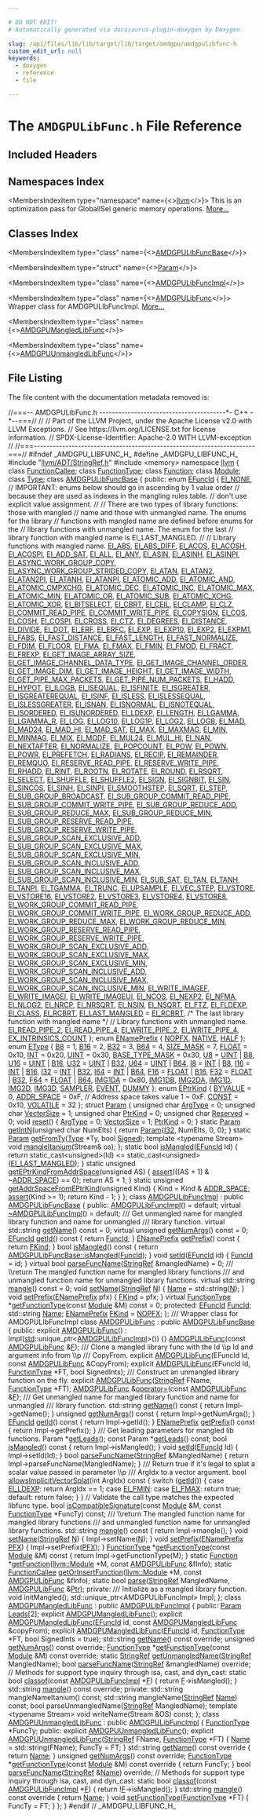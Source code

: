```yaml
---

# DO NOT EDIT!
# Automatically generated via docusaurus-plugin-doxygen by Doxygen.

slug: /api/files/lib/lib/target/lib/target/amdgpu/amdgpulibfunc-h
custom_edit_url: null
keywords:
  - doxygen
  - reference
  - file

---
```





# The `AMDGPULibFunc.h` File Reference

<DoxygenPage pluginConfig={pluginConfig}>



## Included Headers

<IncludesList>
<IncludesListItem
  filePath="llvm/ADT/StringRef.h"
  permalink="/docs/api/files/include/include/llvm/include/llvm/adt/stringref-h"
  isLocal="true" />
<IncludesListItem
  filePath="memory"
  permalink=""
  isLocal="false" />
</IncludesList>

## Namespaces Index

<MembersIndex>

<MembersIndexItem
  type="namespace"
  name={<><a href="/docs/api/namespaces/llvm">llvm</a></>}>
This is an optimization pass for GlobalISel generic memory operations. <a href="/docs/api/namespaces/llvm/#details">More...</a>
</MembersIndexItem>

</MembersIndex>

## Classes Index

<MembersIndex>

<MembersIndexItem
  type="class"
  name={<><a href="/docs/api/classes/llvm/amdgpulibfuncbase">AMDGPULibFuncBase</a></>}>
</MembersIndexItem>

<MembersIndexItem
  type="struct"
  name={<><a href="/docs/api/structs/llvm/amdgpulibfuncbase/param">Param</a></>}>
</MembersIndexItem>

<MembersIndexItem
  type="class"
  name={<><a href="/docs/api/classes/llvm/amdgpulibfuncimpl">AMDGPULibFuncImpl</a></>}>
</MembersIndexItem>

<MembersIndexItem
  type="class"
  name={<><a href="/docs/api/classes/llvm/amdgpulibfunc">AMDGPULibFunc</a></>}>
Wrapper class for AMDGPULIbFuncImpl. <a href="/docs/api/classes/llvm/amdgpulibfunc/#details">More...</a>
</MembersIndexItem>

<MembersIndexItem
  type="class"
  name={<><a href="/docs/api/classes/llvm/amdgpumangledlibfunc">AMDGPUMangledLibFunc</a></>}>
</MembersIndexItem>

<MembersIndexItem
  type="class"
  name={<><a href="/docs/api/classes/llvm/amdgpuunmangledlibfunc">AMDGPUUnmangledLibFunc</a></>}>
</MembersIndexItem>

</MembersIndex>


## File Listing

The file content with the documentation metadata removed is:

<ProgramListing>

<Link id="l00001" /><CodeLine lineNumber="1"><Highlight kind="comment">//===-- AMDGPULibFunc.h ----------------------------------------&#42;- C++ -&#42;--===//</Highlight><Highlight kind="normal"></Highlight></CodeLine>
<Link id="l00002" /><CodeLine lineNumber="2"><Highlight kind="normal"></Highlight><Highlight kind="comment">//</Highlight><Highlight kind="normal"></Highlight></CodeLine>
<Link id="l00003" /><CodeLine lineNumber="3"><Highlight kind="normal"></Highlight><Highlight kind="comment">// Part of the LLVM Project, under the Apache License v2.0 with LLVM Exceptions.</Highlight><Highlight kind="normal"></Highlight></CodeLine>
<Link id="l00004" /><CodeLine lineNumber="4"><Highlight kind="normal"></Highlight><Highlight kind="comment">// See https://llvm.org/LICENSE.txt for license information.</Highlight><Highlight kind="normal"></Highlight></CodeLine>
<Link id="l00005" /><CodeLine lineNumber="5"><Highlight kind="normal"></Highlight><Highlight kind="comment">// SPDX-License-Identifier: Apache-2.0 WITH LLVM-exception</Highlight><Highlight kind="normal"></Highlight></CodeLine>
<Link id="l00006" /><CodeLine lineNumber="6"><Highlight kind="normal"></Highlight><Highlight kind="comment">//</Highlight><Highlight kind="normal"></Highlight></CodeLine>
<Link id="l00007" /><CodeLine lineNumber="7"><Highlight kind="normal"></Highlight><Highlight kind="comment">//===----------------------------------------------------------------------===//</Highlight><Highlight kind="normal"></Highlight></CodeLine>
<Link id="l00008" /><CodeLine lineNumber="8"><Highlight kind="normal"></Highlight></CodeLine>
<Link id="l00009" /><CodeLine lineNumber="9"><Highlight kind="normal"></Highlight><Highlight kind="preprocessor">#ifndef &#95;AMDGPU&#95;LIBFUNC&#95;H&#95;</Highlight><Highlight kind="normal"></Highlight></CodeLine>
<Link id="l00010" /><CodeLine lineNumber="10"><Highlight kind="normal"></Highlight><Highlight kind="preprocessor">#define &#95;AMDGPU&#95;LIBFUNC&#95;H&#95;</Highlight><Highlight kind="normal"></Highlight></CodeLine>
<Link id="l00011" /><CodeLine lineNumber="11"><Highlight kind="normal"></Highlight></CodeLine>
<Link id="l00012" /><CodeLine lineNumber="12"><Highlight kind="normal"></Highlight><Highlight kind="preprocessor">#include &quot;<a href="/docs/api/files/include/include/llvm/include/llvm/adt/stringref-h">llvm/ADT/StringRef.h</a>&quot;</Highlight><Highlight kind="normal"></Highlight></CodeLine>
<Link id="l00013" /><CodeLine lineNumber="13"><Highlight kind="normal"></Highlight><Highlight kind="preprocessor">#include &lt;memory&gt;</Highlight><Highlight kind="normal"></Highlight></CodeLine>
<Link id="l00014" /><CodeLine lineNumber="14"><Highlight kind="normal"></Highlight></CodeLine>
<Link id="l00015" /><CodeLine lineNumber="15"><Highlight kind="normal"></Highlight><Highlight kind="keyword">namespace </Highlight><Highlight kind="normal"><a href="/docs/api/namespaces/llvm">llvm</a> &#123;</Highlight></CodeLine>
<Link id="l00016" /><CodeLine lineNumber="16"><Highlight kind="normal"></Highlight></CodeLine>
<Link id="l00017" /><CodeLine lineNumber="17"><Highlight kind="normal"></Highlight><Highlight kind="keyword">class </Highlight><Highlight kind="normal"><a href="/docs/api/classes/llvm/functioncallee">FunctionCallee</a>;</Highlight></CodeLine>
<Link id="l00018" /><CodeLine lineNumber="18"><Highlight kind="normal"></Highlight><Highlight kind="keyword">class </Highlight><Highlight kind="normal"><a href="/docs/api/classes/llvm/functiontype">FunctionType</a>;</Highlight></CodeLine>
<Link id="l00019" /><CodeLine lineNumber="19"><Highlight kind="normal"></Highlight><Highlight kind="keyword">class </Highlight><Highlight kind="normal"><a href="/docs/api/classes/llvm/function">Function</a>;</Highlight></CodeLine>
<Link id="l00020" /><CodeLine lineNumber="20"><Highlight kind="normal"></Highlight><Highlight kind="keyword">class </Highlight><Highlight kind="normal"><a href="/docs/api/classes/llvm/module">Module</a>;</Highlight></CodeLine>
<Link id="l00021" /><CodeLine lineNumber="21"><Highlight kind="normal"></Highlight><Highlight kind="keyword">class </Highlight><Highlight kind="normal"><a href="/docs/api/classes/llvm/type">Type</a>;</Highlight></CodeLine>
<Link id="l00022" /><CodeLine lineNumber="22"><Highlight kind="normal"></Highlight></CodeLine>
<Link id="l00023" /><CodeLine lineNumber="23" lineLink="/docs/api/classes/llvm/amdgpulibfuncbase"><Highlight kind="normal"></Highlight><Highlight kind="keyword">class </Highlight><Highlight kind="normal"><a href="/docs/api/classes/llvm/amdgpulibfuncbase">AMDGPULibFuncBase</a> &#123;</Highlight></CodeLine>
<Link id="l00024" /><CodeLine lineNumber="24"><Highlight kind="normal"></Highlight><Highlight kind="keyword">public</Highlight><Highlight kind="normal">:</Highlight></CodeLine>
<Link id="l00025" /><CodeLine lineNumber="25" lineLink="/docs/api/classes/llvm/amdgpulibfuncbase/#a1142b2c02ac329c588bf4726b61f98d3"><Highlight kind="normal">  </Highlight><Highlight kind="keyword">enum</Highlight><Highlight kind="normal"> <a href="/docs/api/classes/llvm/amdgpulibfuncbase/#a1142b2c02ac329c588bf4726b61f98d3">EFuncId</a> &#123;</Highlight></CodeLine>
<Link id="l00026" /><CodeLine lineNumber="26" lineLink="/docs/api/classes/llvm/amdgpulibfuncbase/#a1142b2c02ac329c588bf4726b61f98d3aad983ea959ef134ca52b0a3ec305ac32"><Highlight kind="normal">    <a href="/docs/api/classes/llvm/amdgpulibfuncbase/#a1142b2c02ac329c588bf4726b61f98d3aad983ea959ef134ca52b0a3ec305ac32">EI&#95;NONE</a>,</Highlight></CodeLine>
<Link id="l00027" /><CodeLine lineNumber="27"><Highlight kind="normal"></Highlight></CodeLine>
<Link id="l00028" /><CodeLine lineNumber="28"><Highlight kind="normal">    </Highlight><Highlight kind="comment">// IMPORTANT: enums below should go in ascending by 1 value order</Highlight><Highlight kind="normal"></Highlight></CodeLine>
<Link id="l00029" /><CodeLine lineNumber="29"><Highlight kind="normal">    </Highlight><Highlight kind="comment">// because they are used as indexes in the mangling rules table.</Highlight><Highlight kind="normal"></Highlight></CodeLine>
<Link id="l00030" /><CodeLine lineNumber="30"><Highlight kind="normal">    </Highlight><Highlight kind="comment">// don&#39;t use explicit value assignment.</Highlight><Highlight kind="normal"></Highlight></CodeLine>
<Link id="l00031" /><CodeLine lineNumber="31"><Highlight kind="normal">    </Highlight><Highlight kind="comment">//</Highlight><Highlight kind="normal"></Highlight></CodeLine>
<Link id="l00032" /><CodeLine lineNumber="32"><Highlight kind="normal">    </Highlight><Highlight kind="comment">// There are two types of library functions: those with mangled</Highlight><Highlight kind="normal"></Highlight></CodeLine>
<Link id="l00033" /><CodeLine lineNumber="33"><Highlight kind="normal">    </Highlight><Highlight kind="comment">// name and those with unmangled name. The enums for the library</Highlight><Highlight kind="normal"></Highlight></CodeLine>
<Link id="l00034" /><CodeLine lineNumber="34"><Highlight kind="normal">    </Highlight><Highlight kind="comment">// functions with mangled name are defined before enums for the</Highlight><Highlight kind="normal"></Highlight></CodeLine>
<Link id="l00035" /><CodeLine lineNumber="35"><Highlight kind="normal">    </Highlight><Highlight kind="comment">// library functions with unmangled name. The enum for the last</Highlight><Highlight kind="normal"></Highlight></CodeLine>
<Link id="l00036" /><CodeLine lineNumber="36"><Highlight kind="normal">    </Highlight><Highlight kind="comment">// library function with mangled name is EI&#95;LAST&#95;MANGLED.</Highlight><Highlight kind="normal"></Highlight></CodeLine>
<Link id="l00037" /><CodeLine lineNumber="37"><Highlight kind="normal">    </Highlight><Highlight kind="comment">//</Highlight><Highlight kind="normal"></Highlight></CodeLine>
<Link id="l00038" /><CodeLine lineNumber="38"><Highlight kind="normal">    </Highlight><Highlight kind="comment">// Library functions with mangled name.</Highlight><Highlight kind="normal"></Highlight></CodeLine>
<Link id="l00039" /><CodeLine lineNumber="39" lineLink="/docs/api/classes/llvm/amdgpulibfuncbase/#a1142b2c02ac329c588bf4726b61f98d3a08748e3ab19024fe4af639fce69df1c2"><Highlight kind="normal">    <a href="/docs/api/classes/llvm/amdgpulibfuncbase/#a1142b2c02ac329c588bf4726b61f98d3a08748e3ab19024fe4af639fce69df1c2">EI&#95;ABS</a>,</Highlight></CodeLine>
<Link id="l00040" /><CodeLine lineNumber="40" lineLink="/docs/api/classes/llvm/amdgpulibfuncbase/#a1142b2c02ac329c588bf4726b61f98d3a4b1a2c1bf45acbb6ec8be619d6587365"><Highlight kind="normal">    <a href="/docs/api/classes/llvm/amdgpulibfuncbase/#a1142b2c02ac329c588bf4726b61f98d3a4b1a2c1bf45acbb6ec8be619d6587365">EI&#95;ABS&#95;DIFF</a>,</Highlight></CodeLine>
<Link id="l00041" /><CodeLine lineNumber="41" lineLink="/docs/api/classes/llvm/amdgpulibfuncbase/#a1142b2c02ac329c588bf4726b61f98d3a64ebd7cb2e2ddbbe65bedc595ed505b9"><Highlight kind="normal">    <a href="/docs/api/classes/llvm/amdgpulibfuncbase/#a1142b2c02ac329c588bf4726b61f98d3a64ebd7cb2e2ddbbe65bedc595ed505b9">EI&#95;ACOS</a>,</Highlight></CodeLine>
<Link id="l00042" /><CodeLine lineNumber="42" lineLink="/docs/api/classes/llvm/amdgpulibfuncbase/#a1142b2c02ac329c588bf4726b61f98d3a1fcbab56d02054f724d9e58c4c49f58b"><Highlight kind="normal">    <a href="/docs/api/classes/llvm/amdgpulibfuncbase/#a1142b2c02ac329c588bf4726b61f98d3a1fcbab56d02054f724d9e58c4c49f58b">EI&#95;ACOSH</a>,</Highlight></CodeLine>
<Link id="l00043" /><CodeLine lineNumber="43" lineLink="/docs/api/classes/llvm/amdgpulibfuncbase/#a1142b2c02ac329c588bf4726b61f98d3acfab5cd81c45e0ec2185b36cb4ca0b88"><Highlight kind="normal">    <a href="/docs/api/classes/llvm/amdgpulibfuncbase/#a1142b2c02ac329c588bf4726b61f98d3acfab5cd81c45e0ec2185b36cb4ca0b88">EI&#95;ACOSPI</a>,</Highlight></CodeLine>
<Link id="l00044" /><CodeLine lineNumber="44" lineLink="/docs/api/classes/llvm/amdgpulibfuncbase/#a1142b2c02ac329c588bf4726b61f98d3abfc77ceed66baca8177cc0eedbbf1e2e"><Highlight kind="normal">    <a href="/docs/api/classes/llvm/amdgpulibfuncbase/#a1142b2c02ac329c588bf4726b61f98d3abfc77ceed66baca8177cc0eedbbf1e2e">EI&#95;ADD&#95;SAT</a>,</Highlight></CodeLine>
<Link id="l00045" /><CodeLine lineNumber="45" lineLink="/docs/api/classes/llvm/amdgpulibfuncbase/#a1142b2c02ac329c588bf4726b61f98d3ae27ed8a6ce1eb11e6c812e5a812d0acc"><Highlight kind="normal">    <a href="/docs/api/classes/llvm/amdgpulibfuncbase/#a1142b2c02ac329c588bf4726b61f98d3ae27ed8a6ce1eb11e6c812e5a812d0acc">EI&#95;ALL</a>,</Highlight></CodeLine>
<Link id="l00046" /><CodeLine lineNumber="46" lineLink="/docs/api/classes/llvm/amdgpulibfuncbase/#a1142b2c02ac329c588bf4726b61f98d3a1d41230524e0b3e30beee2665861a453"><Highlight kind="normal">    <a href="/docs/api/classes/llvm/amdgpulibfuncbase/#a1142b2c02ac329c588bf4726b61f98d3a1d41230524e0b3e30beee2665861a453">EI&#95;ANY</a>,</Highlight></CodeLine>
<Link id="l00047" /><CodeLine lineNumber="47" lineLink="/docs/api/classes/llvm/amdgpulibfuncbase/#a1142b2c02ac329c588bf4726b61f98d3ab9167ecfbfdb3df233e4d5c55bb37c57"><Highlight kind="normal">    <a href="/docs/api/classes/llvm/amdgpulibfuncbase/#a1142b2c02ac329c588bf4726b61f98d3ab9167ecfbfdb3df233e4d5c55bb37c57">EI&#95;ASIN</a>,</Highlight></CodeLine>
<Link id="l00048" /><CodeLine lineNumber="48" lineLink="/docs/api/classes/llvm/amdgpulibfuncbase/#a1142b2c02ac329c588bf4726b61f98d3abe8ff053ab125cc4349ac586b5424afb"><Highlight kind="normal">    <a href="/docs/api/classes/llvm/amdgpulibfuncbase/#a1142b2c02ac329c588bf4726b61f98d3abe8ff053ab125cc4349ac586b5424afb">EI&#95;ASINH</a>,</Highlight></CodeLine>
<Link id="l00049" /><CodeLine lineNumber="49" lineLink="/docs/api/classes/llvm/amdgpulibfuncbase/#a1142b2c02ac329c588bf4726b61f98d3adc64d60bbd6e41f59736e2b8ee335366"><Highlight kind="normal">    <a href="/docs/api/classes/llvm/amdgpulibfuncbase/#a1142b2c02ac329c588bf4726b61f98d3adc64d60bbd6e41f59736e2b8ee335366">EI&#95;ASINPI</a>,</Highlight></CodeLine>
<Link id="l00050" /><CodeLine lineNumber="50" lineLink="/docs/api/classes/llvm/amdgpulibfuncbase/#a1142b2c02ac329c588bf4726b61f98d3a1bb97527c89bce10faa82649b70c7f9c"><Highlight kind="normal">    <a href="/docs/api/classes/llvm/amdgpulibfuncbase/#a1142b2c02ac329c588bf4726b61f98d3a1bb97527c89bce10faa82649b70c7f9c">EI&#95;ASYNC&#95;WORK&#95;GROUP&#95;COPY</a>,</Highlight></CodeLine>
<Link id="l00051" /><CodeLine lineNumber="51" lineLink="/docs/api/classes/llvm/amdgpulibfuncbase/#a1142b2c02ac329c588bf4726b61f98d3ad00b1aac714f6144e111c18f92cab110"><Highlight kind="normal">    <a href="/docs/api/classes/llvm/amdgpulibfuncbase/#a1142b2c02ac329c588bf4726b61f98d3ad00b1aac714f6144e111c18f92cab110">EI&#95;ASYNC&#95;WORK&#95;GROUP&#95;STRIDED&#95;COPY</a>,</Highlight></CodeLine>
<Link id="l00052" /><CodeLine lineNumber="52" lineLink="/docs/api/classes/llvm/amdgpulibfuncbase/#a1142b2c02ac329c588bf4726b61f98d3a03f7d754b99577d67a0cde1e78619e94"><Highlight kind="normal">    <a href="/docs/api/classes/llvm/amdgpulibfuncbase/#a1142b2c02ac329c588bf4726b61f98d3a03f7d754b99577d67a0cde1e78619e94">EI&#95;ATAN</a>,</Highlight></CodeLine>
<Link id="l00053" /><CodeLine lineNumber="53" lineLink="/docs/api/classes/llvm/amdgpulibfuncbase/#a1142b2c02ac329c588bf4726b61f98d3a260e663406aefa3afea43cb2263fcc83"><Highlight kind="normal">    <a href="/docs/api/classes/llvm/amdgpulibfuncbase/#a1142b2c02ac329c588bf4726b61f98d3a260e663406aefa3afea43cb2263fcc83">EI&#95;ATAN2</a>,</Highlight></CodeLine>
<Link id="l00054" /><CodeLine lineNumber="54" lineLink="/docs/api/classes/llvm/amdgpulibfuncbase/#a1142b2c02ac329c588bf4726b61f98d3ab4bbd1526f09d655eb3fb21de5eb65c3"><Highlight kind="normal">    <a href="/docs/api/classes/llvm/amdgpulibfuncbase/#a1142b2c02ac329c588bf4726b61f98d3ab4bbd1526f09d655eb3fb21de5eb65c3">EI&#95;ATAN2PI</a>,</Highlight></CodeLine>
<Link id="l00055" /><CodeLine lineNumber="55" lineLink="/docs/api/classes/llvm/amdgpulibfuncbase/#a1142b2c02ac329c588bf4726b61f98d3a52a876775e5291c599191a9071f11833"><Highlight kind="normal">    <a href="/docs/api/classes/llvm/amdgpulibfuncbase/#a1142b2c02ac329c588bf4726b61f98d3a52a876775e5291c599191a9071f11833">EI&#95;ATANH</a>,</Highlight></CodeLine>
<Link id="l00056" /><CodeLine lineNumber="56" lineLink="/docs/api/classes/llvm/amdgpulibfuncbase/#a1142b2c02ac329c588bf4726b61f98d3a7cbdaddf2fff263ffb500fa546dccdeb"><Highlight kind="normal">    <a href="/docs/api/classes/llvm/amdgpulibfuncbase/#a1142b2c02ac329c588bf4726b61f98d3a7cbdaddf2fff263ffb500fa546dccdeb">EI&#95;ATANPI</a>,</Highlight></CodeLine>
<Link id="l00057" /><CodeLine lineNumber="57" lineLink="/docs/api/classes/llvm/amdgpulibfuncbase/#a1142b2c02ac329c588bf4726b61f98d3a2652e880bf3d1683cc5d87b80b8f5fce"><Highlight kind="normal">    <a href="/docs/api/classes/llvm/amdgpulibfuncbase/#a1142b2c02ac329c588bf4726b61f98d3a2652e880bf3d1683cc5d87b80b8f5fce">EI&#95;ATOMIC&#95;ADD</a>,</Highlight></CodeLine>
<Link id="l00058" /><CodeLine lineNumber="58" lineLink="/docs/api/classes/llvm/amdgpulibfuncbase/#a1142b2c02ac329c588bf4726b61f98d3a9603a43e89d7c68c5a093041e0301bee"><Highlight kind="normal">    <a href="/docs/api/classes/llvm/amdgpulibfuncbase/#a1142b2c02ac329c588bf4726b61f98d3a9603a43e89d7c68c5a093041e0301bee">EI&#95;ATOMIC&#95;AND</a>,</Highlight></CodeLine>
<Link id="l00059" /><CodeLine lineNumber="59" lineLink="/docs/api/classes/llvm/amdgpulibfuncbase/#a1142b2c02ac329c588bf4726b61f98d3ace4420be119b5efc18e1cb3bf5be4594"><Highlight kind="normal">    <a href="/docs/api/classes/llvm/amdgpulibfuncbase/#a1142b2c02ac329c588bf4726b61f98d3ace4420be119b5efc18e1cb3bf5be4594">EI&#95;ATOMIC&#95;CMPXCHG</a>,</Highlight></CodeLine>
<Link id="l00060" /><CodeLine lineNumber="60" lineLink="/docs/api/classes/llvm/amdgpulibfuncbase/#a1142b2c02ac329c588bf4726b61f98d3aae3098860d35468ce01549c81b67bbee"><Highlight kind="normal">    <a href="/docs/api/classes/llvm/amdgpulibfuncbase/#a1142b2c02ac329c588bf4726b61f98d3aae3098860d35468ce01549c81b67bbee">EI&#95;ATOMIC&#95;DEC</a>,</Highlight></CodeLine>
<Link id="l00061" /><CodeLine lineNumber="61" lineLink="/docs/api/classes/llvm/amdgpulibfuncbase/#a1142b2c02ac329c588bf4726b61f98d3affe556b16bab73da7da1bfbc3a23e37b"><Highlight kind="normal">    <a href="/docs/api/classes/llvm/amdgpulibfuncbase/#a1142b2c02ac329c588bf4726b61f98d3affe556b16bab73da7da1bfbc3a23e37b">EI&#95;ATOMIC&#95;INC</a>,</Highlight></CodeLine>
<Link id="l00062" /><CodeLine lineNumber="62" lineLink="/docs/api/classes/llvm/amdgpulibfuncbase/#a1142b2c02ac329c588bf4726b61f98d3a1d52a795f41fa944ab8676b5414d9457"><Highlight kind="normal">    <a href="/docs/api/classes/llvm/amdgpulibfuncbase/#a1142b2c02ac329c588bf4726b61f98d3a1d52a795f41fa944ab8676b5414d9457">EI&#95;ATOMIC&#95;MAX</a>,</Highlight></CodeLine>
<Link id="l00063" /><CodeLine lineNumber="63" lineLink="/docs/api/classes/llvm/amdgpulibfuncbase/#a1142b2c02ac329c588bf4726b61f98d3a18b7aaa1b4e066950bc3ac346613ce5c"><Highlight kind="normal">    <a href="/docs/api/classes/llvm/amdgpulibfuncbase/#a1142b2c02ac329c588bf4726b61f98d3a18b7aaa1b4e066950bc3ac346613ce5c">EI&#95;ATOMIC&#95;MIN</a>,</Highlight></CodeLine>
<Link id="l00064" /><CodeLine lineNumber="64" lineLink="/docs/api/classes/llvm/amdgpulibfuncbase/#a1142b2c02ac329c588bf4726b61f98d3af08faa62fc1276f7309418a9c654d4da"><Highlight kind="normal">    <a href="/docs/api/classes/llvm/amdgpulibfuncbase/#a1142b2c02ac329c588bf4726b61f98d3af08faa62fc1276f7309418a9c654d4da">EI&#95;ATOMIC&#95;OR</a>,</Highlight></CodeLine>
<Link id="l00065" /><CodeLine lineNumber="65" lineLink="/docs/api/classes/llvm/amdgpulibfuncbase/#a1142b2c02ac329c588bf4726b61f98d3a542820f4bbbcef8c15808870e2f03a2c"><Highlight kind="normal">    <a href="/docs/api/classes/llvm/amdgpulibfuncbase/#a1142b2c02ac329c588bf4726b61f98d3a542820f4bbbcef8c15808870e2f03a2c">EI&#95;ATOMIC&#95;SUB</a>,</Highlight></CodeLine>
<Link id="l00066" /><CodeLine lineNumber="66" lineLink="/docs/api/classes/llvm/amdgpulibfuncbase/#a1142b2c02ac329c588bf4726b61f98d3a57185e9ba1715fba3e921f4c673b3844"><Highlight kind="normal">    <a href="/docs/api/classes/llvm/amdgpulibfuncbase/#a1142b2c02ac329c588bf4726b61f98d3a57185e9ba1715fba3e921f4c673b3844">EI&#95;ATOMIC&#95;XCHG</a>,</Highlight></CodeLine>
<Link id="l00067" /><CodeLine lineNumber="67" lineLink="/docs/api/classes/llvm/amdgpulibfuncbase/#a1142b2c02ac329c588bf4726b61f98d3a64781a92dabf2e59aab57b3820d10732"><Highlight kind="normal">    <a href="/docs/api/classes/llvm/amdgpulibfuncbase/#a1142b2c02ac329c588bf4726b61f98d3a64781a92dabf2e59aab57b3820d10732">EI&#95;ATOMIC&#95;XOR</a>,</Highlight></CodeLine>
<Link id="l00068" /><CodeLine lineNumber="68" lineLink="/docs/api/classes/llvm/amdgpulibfuncbase/#a1142b2c02ac329c588bf4726b61f98d3a39cba2666b267a49d3fcc756d96e78b3"><Highlight kind="normal">    <a href="/docs/api/classes/llvm/amdgpulibfuncbase/#a1142b2c02ac329c588bf4726b61f98d3a39cba2666b267a49d3fcc756d96e78b3">EI&#95;BITSELECT</a>,</Highlight></CodeLine>
<Link id="l00069" /><CodeLine lineNumber="69" lineLink="/docs/api/classes/llvm/amdgpulibfuncbase/#a1142b2c02ac329c588bf4726b61f98d3a2015aaaf552cf3eecd11ae9803cde39d"><Highlight kind="normal">    <a href="/docs/api/classes/llvm/amdgpulibfuncbase/#a1142b2c02ac329c588bf4726b61f98d3a2015aaaf552cf3eecd11ae9803cde39d">EI&#95;CBRT</a>,</Highlight></CodeLine>
<Link id="l00070" /><CodeLine lineNumber="70" lineLink="/docs/api/classes/llvm/amdgpulibfuncbase/#a1142b2c02ac329c588bf4726b61f98d3a0cd4c1b138d87489a1a582464de79251"><Highlight kind="normal">    <a href="/docs/api/classes/llvm/amdgpulibfuncbase/#a1142b2c02ac329c588bf4726b61f98d3a0cd4c1b138d87489a1a582464de79251">EI&#95;CEIL</a>,</Highlight></CodeLine>
<Link id="l00071" /><CodeLine lineNumber="71" lineLink="/docs/api/classes/llvm/amdgpulibfuncbase/#a1142b2c02ac329c588bf4726b61f98d3ab6b8dcfa448aab3db8080efc69dd02c1"><Highlight kind="normal">    <a href="/docs/api/classes/llvm/amdgpulibfuncbase/#a1142b2c02ac329c588bf4726b61f98d3ab6b8dcfa448aab3db8080efc69dd02c1">EI&#95;CLAMP</a>,</Highlight></CodeLine>
<Link id="l00072" /><CodeLine lineNumber="72" lineLink="/docs/api/classes/llvm/amdgpulibfuncbase/#a1142b2c02ac329c588bf4726b61f98d3a6d2ad56c0cb27cce095702b365a10be5"><Highlight kind="normal">    <a href="/docs/api/classes/llvm/amdgpulibfuncbase/#a1142b2c02ac329c588bf4726b61f98d3a6d2ad56c0cb27cce095702b365a10be5">EI&#95;CLZ</a>,</Highlight></CodeLine>
<Link id="l00073" /><CodeLine lineNumber="73" lineLink="/docs/api/classes/llvm/amdgpulibfuncbase/#a1142b2c02ac329c588bf4726b61f98d3a91795349ee9a23bb6c9b333db6aa0175"><Highlight kind="normal">    <a href="/docs/api/classes/llvm/amdgpulibfuncbase/#a1142b2c02ac329c588bf4726b61f98d3a91795349ee9a23bb6c9b333db6aa0175">EI&#95;COMMIT&#95;READ&#95;PIPE</a>,</Highlight></CodeLine>
<Link id="l00074" /><CodeLine lineNumber="74" lineLink="/docs/api/classes/llvm/amdgpulibfuncbase/#a1142b2c02ac329c588bf4726b61f98d3a0975f80a3125ef1f36ad7af47c96e277"><Highlight kind="normal">    <a href="/docs/api/classes/llvm/amdgpulibfuncbase/#a1142b2c02ac329c588bf4726b61f98d3a0975f80a3125ef1f36ad7af47c96e277">EI&#95;COMMIT&#95;WRITE&#95;PIPE</a>,</Highlight></CodeLine>
<Link id="l00075" /><CodeLine lineNumber="75" lineLink="/docs/api/classes/llvm/amdgpulibfuncbase/#a1142b2c02ac329c588bf4726b61f98d3acf381ecf66f7217601c09feea36d6ed0"><Highlight kind="normal">    <a href="/docs/api/classes/llvm/amdgpulibfuncbase/#a1142b2c02ac329c588bf4726b61f98d3acf381ecf66f7217601c09feea36d6ed0">EI&#95;COPYSIGN</a>,</Highlight></CodeLine>
<Link id="l00076" /><CodeLine lineNumber="76" lineLink="/docs/api/classes/llvm/amdgpulibfuncbase/#a1142b2c02ac329c588bf4726b61f98d3adb71933f23940e062fc5a3eac31ccc11"><Highlight kind="normal">    <a href="/docs/api/classes/llvm/amdgpulibfuncbase/#a1142b2c02ac329c588bf4726b61f98d3adb71933f23940e062fc5a3eac31ccc11">EI&#95;COS</a>,</Highlight></CodeLine>
<Link id="l00077" /><CodeLine lineNumber="77" lineLink="/docs/api/classes/llvm/amdgpulibfuncbase/#a1142b2c02ac329c588bf4726b61f98d3ab42c3fd0368ecc3c9cf55f26d4d12855"><Highlight kind="normal">    <a href="/docs/api/classes/llvm/amdgpulibfuncbase/#a1142b2c02ac329c588bf4726b61f98d3ab42c3fd0368ecc3c9cf55f26d4d12855">EI&#95;COSH</a>,</Highlight></CodeLine>
<Link id="l00078" /><CodeLine lineNumber="78" lineLink="/docs/api/classes/llvm/amdgpulibfuncbase/#a1142b2c02ac329c588bf4726b61f98d3a2c50d065aea9e2b8f146693bac7c26f7"><Highlight kind="normal">    <a href="/docs/api/classes/llvm/amdgpulibfuncbase/#a1142b2c02ac329c588bf4726b61f98d3a2c50d065aea9e2b8f146693bac7c26f7">EI&#95;COSPI</a>,</Highlight></CodeLine>
<Link id="l00079" /><CodeLine lineNumber="79" lineLink="/docs/api/classes/llvm/amdgpulibfuncbase/#a1142b2c02ac329c588bf4726b61f98d3aa3a70b428b8ea31b7596ead856169da1"><Highlight kind="normal">    <a href="/docs/api/classes/llvm/amdgpulibfuncbase/#a1142b2c02ac329c588bf4726b61f98d3aa3a70b428b8ea31b7596ead856169da1">EI&#95;CROSS</a>,</Highlight></CodeLine>
<Link id="l00080" /><CodeLine lineNumber="80" lineLink="/docs/api/classes/llvm/amdgpulibfuncbase/#a1142b2c02ac329c588bf4726b61f98d3a8672163b480483c13375a630d5336030"><Highlight kind="normal">    <a href="/docs/api/classes/llvm/amdgpulibfuncbase/#a1142b2c02ac329c588bf4726b61f98d3a8672163b480483c13375a630d5336030">EI&#95;CTZ</a>,</Highlight></CodeLine>
<Link id="l00081" /><CodeLine lineNumber="81" lineLink="/docs/api/classes/llvm/amdgpulibfuncbase/#a1142b2c02ac329c588bf4726b61f98d3a486e33c7b8c1cbd774b2b6c1dd4f8a9a"><Highlight kind="normal">    <a href="/docs/api/classes/llvm/amdgpulibfuncbase/#a1142b2c02ac329c588bf4726b61f98d3a486e33c7b8c1cbd774b2b6c1dd4f8a9a">EI&#95;DEGREES</a>,</Highlight></CodeLine>
<Link id="l00082" /><CodeLine lineNumber="82" lineLink="/docs/api/classes/llvm/amdgpulibfuncbase/#a1142b2c02ac329c588bf4726b61f98d3a3386d7b6d25be5e4a62a8a0d7a6a7e8c"><Highlight kind="normal">    <a href="/docs/api/classes/llvm/amdgpulibfuncbase/#a1142b2c02ac329c588bf4726b61f98d3a3386d7b6d25be5e4a62a8a0d7a6a7e8c">EI&#95;DISTANCE</a>,</Highlight></CodeLine>
<Link id="l00083" /><CodeLine lineNumber="83" lineLink="/docs/api/classes/llvm/amdgpulibfuncbase/#a1142b2c02ac329c588bf4726b61f98d3ab5b311e12c491b514bb13be4a1fb4f7e"><Highlight kind="normal">    <a href="/docs/api/classes/llvm/amdgpulibfuncbase/#a1142b2c02ac329c588bf4726b61f98d3ab5b311e12c491b514bb13be4a1fb4f7e">EI&#95;DIVIDE</a>,</Highlight></CodeLine>
<Link id="l00084" /><CodeLine lineNumber="84" lineLink="/docs/api/classes/llvm/amdgpulibfuncbase/#a1142b2c02ac329c588bf4726b61f98d3ac0a55d46415906a49bb6a3eadb5895a9"><Highlight kind="normal">    <a href="/docs/api/classes/llvm/amdgpulibfuncbase/#a1142b2c02ac329c588bf4726b61f98d3ac0a55d46415906a49bb6a3eadb5895a9">EI&#95;DOT</a>,</Highlight></CodeLine>
<Link id="l00085" /><CodeLine lineNumber="85" lineLink="/docs/api/classes/llvm/amdgpulibfuncbase/#a1142b2c02ac329c588bf4726b61f98d3a795f914e82976318f0fa415cd4859b0a"><Highlight kind="normal">    <a href="/docs/api/classes/llvm/amdgpulibfuncbase/#a1142b2c02ac329c588bf4726b61f98d3a795f914e82976318f0fa415cd4859b0a">EI&#95;ERF</a>,</Highlight></CodeLine>
<Link id="l00086" /><CodeLine lineNumber="86" lineLink="/docs/api/classes/llvm/amdgpulibfuncbase/#a1142b2c02ac329c588bf4726b61f98d3a4494538ca2bb859cdb080fd90950dd3d"><Highlight kind="normal">    <a href="/docs/api/classes/llvm/amdgpulibfuncbase/#a1142b2c02ac329c588bf4726b61f98d3a4494538ca2bb859cdb080fd90950dd3d">EI&#95;ERFC</a>,</Highlight></CodeLine>
<Link id="l00087" /><CodeLine lineNumber="87" lineLink="/docs/api/classes/llvm/amdgpulibfuncbase/#a1142b2c02ac329c588bf4726b61f98d3a2e987433a67ea17eda081f27ecd098db"><Highlight kind="normal">    <a href="/docs/api/classes/llvm/amdgpulibfuncbase/#a1142b2c02ac329c588bf4726b61f98d3a2e987433a67ea17eda081f27ecd098db">EI&#95;EXP</a>,</Highlight></CodeLine>
<Link id="l00088" /><CodeLine lineNumber="88" lineLink="/docs/api/classes/llvm/amdgpulibfuncbase/#a1142b2c02ac329c588bf4726b61f98d3acd876b65a7e15700fead4d4ba2426774"><Highlight kind="normal">    <a href="/docs/api/classes/llvm/amdgpulibfuncbase/#a1142b2c02ac329c588bf4726b61f98d3acd876b65a7e15700fead4d4ba2426774">EI&#95;EXP10</a>,</Highlight></CodeLine>
<Link id="l00089" /><CodeLine lineNumber="89" lineLink="/docs/api/classes/llvm/amdgpulibfuncbase/#a1142b2c02ac329c588bf4726b61f98d3a49bd67da9ac6801dcfaa8ef97e2960d3"><Highlight kind="normal">    <a href="/docs/api/classes/llvm/amdgpulibfuncbase/#a1142b2c02ac329c588bf4726b61f98d3a49bd67da9ac6801dcfaa8ef97e2960d3">EI&#95;EXP2</a>,</Highlight></CodeLine>
<Link id="l00090" /><CodeLine lineNumber="90" lineLink="/docs/api/classes/llvm/amdgpulibfuncbase/#a1142b2c02ac329c588bf4726b61f98d3addf1df6d45e3cb09c8e07b424c7d285c"><Highlight kind="normal">    <a href="/docs/api/classes/llvm/amdgpulibfuncbase/#a1142b2c02ac329c588bf4726b61f98d3addf1df6d45e3cb09c8e07b424c7d285c">EI&#95;EXPM1</a>,</Highlight></CodeLine>
<Link id="l00091" /><CodeLine lineNumber="91" lineLink="/docs/api/classes/llvm/amdgpulibfuncbase/#a1142b2c02ac329c588bf4726b61f98d3aa96a2dd6e72dc1ca41d42d6c44846723"><Highlight kind="normal">    <a href="/docs/api/classes/llvm/amdgpulibfuncbase/#a1142b2c02ac329c588bf4726b61f98d3aa96a2dd6e72dc1ca41d42d6c44846723">EI&#95;FABS</a>,</Highlight></CodeLine>
<Link id="l00092" /><CodeLine lineNumber="92" lineLink="/docs/api/classes/llvm/amdgpulibfuncbase/#a1142b2c02ac329c588bf4726b61f98d3a0f326481b15b6f59d9538649fd24468b"><Highlight kind="normal">    <a href="/docs/api/classes/llvm/amdgpulibfuncbase/#a1142b2c02ac329c588bf4726b61f98d3a0f326481b15b6f59d9538649fd24468b">EI&#95;FAST&#95;DISTANCE</a>,</Highlight></CodeLine>
<Link id="l00093" /><CodeLine lineNumber="93" lineLink="/docs/api/classes/llvm/amdgpulibfuncbase/#a1142b2c02ac329c588bf4726b61f98d3ac50eb59b151c5eb3b1114d8c89408e7c"><Highlight kind="normal">    <a href="/docs/api/classes/llvm/amdgpulibfuncbase/#a1142b2c02ac329c588bf4726b61f98d3ac50eb59b151c5eb3b1114d8c89408e7c">EI&#95;FAST&#95;LENGTH</a>,</Highlight></CodeLine>
<Link id="l00094" /><CodeLine lineNumber="94" lineLink="/docs/api/classes/llvm/amdgpulibfuncbase/#a1142b2c02ac329c588bf4726b61f98d3a8d2b3a53dfeb4462af28769c106b4b10"><Highlight kind="normal">    <a href="/docs/api/classes/llvm/amdgpulibfuncbase/#a1142b2c02ac329c588bf4726b61f98d3a8d2b3a53dfeb4462af28769c106b4b10">EI&#95;FAST&#95;NORMALIZE</a>,</Highlight></CodeLine>
<Link id="l00095" /><CodeLine lineNumber="95" lineLink="/docs/api/classes/llvm/amdgpulibfuncbase/#a1142b2c02ac329c588bf4726b61f98d3a02ea2ace6a86c9967e2271d51e4a29c8"><Highlight kind="normal">    <a href="/docs/api/classes/llvm/amdgpulibfuncbase/#a1142b2c02ac329c588bf4726b61f98d3a02ea2ace6a86c9967e2271d51e4a29c8">EI&#95;FDIM</a>,</Highlight></CodeLine>
<Link id="l00096" /><CodeLine lineNumber="96" lineLink="/docs/api/classes/llvm/amdgpulibfuncbase/#a1142b2c02ac329c588bf4726b61f98d3a058384d09ec72e7b4581eabcf6934000"><Highlight kind="normal">    <a href="/docs/api/classes/llvm/amdgpulibfuncbase/#a1142b2c02ac329c588bf4726b61f98d3a058384d09ec72e7b4581eabcf6934000">EI&#95;FLOOR</a>,</Highlight></CodeLine>
<Link id="l00097" /><CodeLine lineNumber="97" lineLink="/docs/api/classes/llvm/amdgpulibfuncbase/#a1142b2c02ac329c588bf4726b61f98d3a48fbb1e41e5234f2cb1635c540aed4c6"><Highlight kind="normal">    <a href="/docs/api/classes/llvm/amdgpulibfuncbase/#a1142b2c02ac329c588bf4726b61f98d3a48fbb1e41e5234f2cb1635c540aed4c6">EI&#95;FMA</a>,</Highlight></CodeLine>
<Link id="l00098" /><CodeLine lineNumber="98" lineLink="/docs/api/classes/llvm/amdgpulibfuncbase/#a1142b2c02ac329c588bf4726b61f98d3a94a21632abaf14faf328a76f55125914"><Highlight kind="normal">    <a href="/docs/api/classes/llvm/amdgpulibfuncbase/#a1142b2c02ac329c588bf4726b61f98d3a94a21632abaf14faf328a76f55125914">EI&#95;FMAX</a>,</Highlight></CodeLine>
<Link id="l00099" /><CodeLine lineNumber="99" lineLink="/docs/api/classes/llvm/amdgpulibfuncbase/#a1142b2c02ac329c588bf4726b61f98d3a8491579b710e291a7d09e6a9f7c70ca0"><Highlight kind="normal">    <a href="/docs/api/classes/llvm/amdgpulibfuncbase/#a1142b2c02ac329c588bf4726b61f98d3a8491579b710e291a7d09e6a9f7c70ca0">EI&#95;FMIN</a>,</Highlight></CodeLine>
<Link id="l00100" /><CodeLine lineNumber="100" lineLink="/docs/api/classes/llvm/amdgpulibfuncbase/#a1142b2c02ac329c588bf4726b61f98d3a28521ea242723614bf2faa8f0654e827"><Highlight kind="normal">    <a href="/docs/api/classes/llvm/amdgpulibfuncbase/#a1142b2c02ac329c588bf4726b61f98d3a28521ea242723614bf2faa8f0654e827">EI&#95;FMOD</a>,</Highlight></CodeLine>
<Link id="l00101" /><CodeLine lineNumber="101" lineLink="/docs/api/classes/llvm/amdgpulibfuncbase/#a1142b2c02ac329c588bf4726b61f98d3a4e680866ee3808aa4d8530a800116905"><Highlight kind="normal">    <a href="/docs/api/classes/llvm/amdgpulibfuncbase/#a1142b2c02ac329c588bf4726b61f98d3a4e680866ee3808aa4d8530a800116905">EI&#95;FRACT</a>,</Highlight></CodeLine>
<Link id="l00102" /><CodeLine lineNumber="102" lineLink="/docs/api/classes/llvm/amdgpulibfuncbase/#a1142b2c02ac329c588bf4726b61f98d3ae5ca4d112c3e17041fcab99ec924554f"><Highlight kind="normal">    <a href="/docs/api/classes/llvm/amdgpulibfuncbase/#a1142b2c02ac329c588bf4726b61f98d3ae5ca4d112c3e17041fcab99ec924554f">EI&#95;FREXP</a>,</Highlight></CodeLine>
<Link id="l00103" /><CodeLine lineNumber="103" lineLink="/docs/api/classes/llvm/amdgpulibfuncbase/#a1142b2c02ac329c588bf4726b61f98d3a5109dbc04b4726022cfaf49b663eed04"><Highlight kind="normal">    <a href="/docs/api/classes/llvm/amdgpulibfuncbase/#a1142b2c02ac329c588bf4726b61f98d3a5109dbc04b4726022cfaf49b663eed04">EI&#95;GET&#95;IMAGE&#95;ARRAY&#95;SIZE</a>,</Highlight></CodeLine>
<Link id="l00104" /><CodeLine lineNumber="104" lineLink="/docs/api/classes/llvm/amdgpulibfuncbase/#a1142b2c02ac329c588bf4726b61f98d3af6bc065823cb9ef66b5026826e63cf3a"><Highlight kind="normal">    <a href="/docs/api/classes/llvm/amdgpulibfuncbase/#a1142b2c02ac329c588bf4726b61f98d3af6bc065823cb9ef66b5026826e63cf3a">EI&#95;GET&#95;IMAGE&#95;CHANNEL&#95;DATA&#95;TYPE</a>,</Highlight></CodeLine>
<Link id="l00105" /><CodeLine lineNumber="105" lineLink="/docs/api/classes/llvm/amdgpulibfuncbase/#a1142b2c02ac329c588bf4726b61f98d3ad7d08ca9e79a65e6b7fb384a8c3c546d"><Highlight kind="normal">    <a href="/docs/api/classes/llvm/amdgpulibfuncbase/#a1142b2c02ac329c588bf4726b61f98d3ad7d08ca9e79a65e6b7fb384a8c3c546d">EI&#95;GET&#95;IMAGE&#95;CHANNEL&#95;ORDER</a>,</Highlight></CodeLine>
<Link id="l00106" /><CodeLine lineNumber="106" lineLink="/docs/api/classes/llvm/amdgpulibfuncbase/#a1142b2c02ac329c588bf4726b61f98d3a3b2741bf664009a15f875a77e7e34e04"><Highlight kind="normal">    <a href="/docs/api/classes/llvm/amdgpulibfuncbase/#a1142b2c02ac329c588bf4726b61f98d3a3b2741bf664009a15f875a77e7e34e04">EI&#95;GET&#95;IMAGE&#95;DIM</a>,</Highlight></CodeLine>
<Link id="l00107" /><CodeLine lineNumber="107" lineLink="/docs/api/classes/llvm/amdgpulibfuncbase/#a1142b2c02ac329c588bf4726b61f98d3a10a8fcd306e7abb9fbcf229a810d49f2"><Highlight kind="normal">    <a href="/docs/api/classes/llvm/amdgpulibfuncbase/#a1142b2c02ac329c588bf4726b61f98d3a10a8fcd306e7abb9fbcf229a810d49f2">EI&#95;GET&#95;IMAGE&#95;HEIGHT</a>,</Highlight></CodeLine>
<Link id="l00108" /><CodeLine lineNumber="108" lineLink="/docs/api/classes/llvm/amdgpulibfuncbase/#a1142b2c02ac329c588bf4726b61f98d3ae0bf225eb859c81533e4afc41660d0e8"><Highlight kind="normal">    <a href="/docs/api/classes/llvm/amdgpulibfuncbase/#a1142b2c02ac329c588bf4726b61f98d3ae0bf225eb859c81533e4afc41660d0e8">EI&#95;GET&#95;IMAGE&#95;WIDTH</a>,</Highlight></CodeLine>
<Link id="l00109" /><CodeLine lineNumber="109" lineLink="/docs/api/classes/llvm/amdgpulibfuncbase/#a1142b2c02ac329c588bf4726b61f98d3aaec97421426d7a321de9a565fdb4d6fa"><Highlight kind="normal">    <a href="/docs/api/classes/llvm/amdgpulibfuncbase/#a1142b2c02ac329c588bf4726b61f98d3aaec97421426d7a321de9a565fdb4d6fa">EI&#95;GET&#95;PIPE&#95;MAX&#95;PACKETS</a>,</Highlight></CodeLine>
<Link id="l00110" /><CodeLine lineNumber="110" lineLink="/docs/api/classes/llvm/amdgpulibfuncbase/#a1142b2c02ac329c588bf4726b61f98d3aa5d17633bc53bd67ca31c88b61519dc3"><Highlight kind="normal">    <a href="/docs/api/classes/llvm/amdgpulibfuncbase/#a1142b2c02ac329c588bf4726b61f98d3aa5d17633bc53bd67ca31c88b61519dc3">EI&#95;GET&#95;PIPE&#95;NUM&#95;PACKETS</a>,</Highlight></CodeLine>
<Link id="l00111" /><CodeLine lineNumber="111" lineLink="/docs/api/classes/llvm/amdgpulibfuncbase/#a1142b2c02ac329c588bf4726b61f98d3ab9567e2b74afb7cca311747bd5fb17d8"><Highlight kind="normal">    <a href="/docs/api/classes/llvm/amdgpulibfuncbase/#a1142b2c02ac329c588bf4726b61f98d3ab9567e2b74afb7cca311747bd5fb17d8">EI&#95;HADD</a>,</Highlight></CodeLine>
<Link id="l00112" /><CodeLine lineNumber="112" lineLink="/docs/api/classes/llvm/amdgpulibfuncbase/#a1142b2c02ac329c588bf4726b61f98d3a951329199a8017ffcd2539e3f528c9c4"><Highlight kind="normal">    <a href="/docs/api/classes/llvm/amdgpulibfuncbase/#a1142b2c02ac329c588bf4726b61f98d3a951329199a8017ffcd2539e3f528c9c4">EI&#95;HYPOT</a>,</Highlight></CodeLine>
<Link id="l00113" /><CodeLine lineNumber="113" lineLink="/docs/api/classes/llvm/amdgpulibfuncbase/#a1142b2c02ac329c588bf4726b61f98d3a00563f462e432bf616b18d9af25be13c"><Highlight kind="normal">    <a href="/docs/api/classes/llvm/amdgpulibfuncbase/#a1142b2c02ac329c588bf4726b61f98d3a00563f462e432bf616b18d9af25be13c">EI&#95;ILOGB</a>,</Highlight></CodeLine>
<Link id="l00114" /><CodeLine lineNumber="114" lineLink="/docs/api/classes/llvm/amdgpulibfuncbase/#a1142b2c02ac329c588bf4726b61f98d3a9f1c08395873e4721825401f8093752f"><Highlight kind="normal">    <a href="/docs/api/classes/llvm/amdgpulibfuncbase/#a1142b2c02ac329c588bf4726b61f98d3a9f1c08395873e4721825401f8093752f">EI&#95;ISEQUAL</a>,</Highlight></CodeLine>
<Link id="l00115" /><CodeLine lineNumber="115" lineLink="/docs/api/classes/llvm/amdgpulibfuncbase/#a1142b2c02ac329c588bf4726b61f98d3ad1c5e4e6680f878d1b8e137b37fb33bf"><Highlight kind="normal">    <a href="/docs/api/classes/llvm/amdgpulibfuncbase/#a1142b2c02ac329c588bf4726b61f98d3ad1c5e4e6680f878d1b8e137b37fb33bf">EI&#95;ISFINITE</a>,</Highlight></CodeLine>
<Link id="l00116" /><CodeLine lineNumber="116" lineLink="/docs/api/classes/llvm/amdgpulibfuncbase/#a1142b2c02ac329c588bf4726b61f98d3ab95a27c0af542d832e1ab8853329cdab"><Highlight kind="normal">    <a href="/docs/api/classes/llvm/amdgpulibfuncbase/#a1142b2c02ac329c588bf4726b61f98d3ab95a27c0af542d832e1ab8853329cdab">EI&#95;ISGREATER</a>,</Highlight></CodeLine>
<Link id="l00117" /><CodeLine lineNumber="117" lineLink="/docs/api/classes/llvm/amdgpulibfuncbase/#a1142b2c02ac329c588bf4726b61f98d3a1a001d7239e616fcdaee3f1cd82aaab0"><Highlight kind="normal">    <a href="/docs/api/classes/llvm/amdgpulibfuncbase/#a1142b2c02ac329c588bf4726b61f98d3a1a001d7239e616fcdaee3f1cd82aaab0">EI&#95;ISGREATEREQUAL</a>,</Highlight></CodeLine>
<Link id="l00118" /><CodeLine lineNumber="118" lineLink="/docs/api/classes/llvm/amdgpulibfuncbase/#a1142b2c02ac329c588bf4726b61f98d3a8a163b32ab0a4ff1410487455f858785"><Highlight kind="normal">    <a href="/docs/api/classes/llvm/amdgpulibfuncbase/#a1142b2c02ac329c588bf4726b61f98d3a8a163b32ab0a4ff1410487455f858785">EI&#95;ISINF</a>,</Highlight></CodeLine>
<Link id="l00119" /><CodeLine lineNumber="119" lineLink="/docs/api/classes/llvm/amdgpulibfuncbase/#a1142b2c02ac329c588bf4726b61f98d3a9b9ebde30296401eb9ae2c8f0d1a2911"><Highlight kind="normal">    <a href="/docs/api/classes/llvm/amdgpulibfuncbase/#a1142b2c02ac329c588bf4726b61f98d3a9b9ebde30296401eb9ae2c8f0d1a2911">EI&#95;ISLESS</a>,</Highlight></CodeLine>
<Link id="l00120" /><CodeLine lineNumber="120" lineLink="/docs/api/classes/llvm/amdgpulibfuncbase/#a1142b2c02ac329c588bf4726b61f98d3ae1018f06257a5c02320e3dc9c2954c2d"><Highlight kind="normal">    <a href="/docs/api/classes/llvm/amdgpulibfuncbase/#a1142b2c02ac329c588bf4726b61f98d3ae1018f06257a5c02320e3dc9c2954c2d">EI&#95;ISLESSEQUAL</a>,</Highlight></CodeLine>
<Link id="l00121" /><CodeLine lineNumber="121" lineLink="/docs/api/classes/llvm/amdgpulibfuncbase/#a1142b2c02ac329c588bf4726b61f98d3a0bdcfc690ede0276eab9515998c2601e"><Highlight kind="normal">    <a href="/docs/api/classes/llvm/amdgpulibfuncbase/#a1142b2c02ac329c588bf4726b61f98d3a0bdcfc690ede0276eab9515998c2601e">EI&#95;ISLESSGREATER</a>,</Highlight></CodeLine>
<Link id="l00122" /><CodeLine lineNumber="122" lineLink="/docs/api/classes/llvm/amdgpulibfuncbase/#a1142b2c02ac329c588bf4726b61f98d3ad73ea8002cfde25b20c98671a454b9e2"><Highlight kind="normal">    <a href="/docs/api/classes/llvm/amdgpulibfuncbase/#a1142b2c02ac329c588bf4726b61f98d3ad73ea8002cfde25b20c98671a454b9e2">EI&#95;ISNAN</a>,</Highlight></CodeLine>
<Link id="l00123" /><CodeLine lineNumber="123" lineLink="/docs/api/classes/llvm/amdgpulibfuncbase/#a1142b2c02ac329c588bf4726b61f98d3a0c3901bd3987ff89e148049df0f71030"><Highlight kind="normal">    <a href="/docs/api/classes/llvm/amdgpulibfuncbase/#a1142b2c02ac329c588bf4726b61f98d3a0c3901bd3987ff89e148049df0f71030">EI&#95;ISNORMAL</a>,</Highlight></CodeLine>
<Link id="l00124" /><CodeLine lineNumber="124" lineLink="/docs/api/classes/llvm/amdgpulibfuncbase/#a1142b2c02ac329c588bf4726b61f98d3a565440773590bfc0c1dbb09913dde7bb"><Highlight kind="normal">    <a href="/docs/api/classes/llvm/amdgpulibfuncbase/#a1142b2c02ac329c588bf4726b61f98d3a565440773590bfc0c1dbb09913dde7bb">EI&#95;ISNOTEQUAL</a>,</Highlight></CodeLine>
<Link id="l00125" /><CodeLine lineNumber="125" lineLink="/docs/api/classes/llvm/amdgpulibfuncbase/#a1142b2c02ac329c588bf4726b61f98d3a705aad8cd3a322d4014f651585174d06"><Highlight kind="normal">    <a href="/docs/api/classes/llvm/amdgpulibfuncbase/#a1142b2c02ac329c588bf4726b61f98d3a705aad8cd3a322d4014f651585174d06">EI&#95;ISORDERED</a>,</Highlight></CodeLine>
<Link id="l00126" /><CodeLine lineNumber="126" lineLink="/docs/api/classes/llvm/amdgpulibfuncbase/#a1142b2c02ac329c588bf4726b61f98d3af314a79c38b1e4ab160c43ccee63e557"><Highlight kind="normal">    <a href="/docs/api/classes/llvm/amdgpulibfuncbase/#a1142b2c02ac329c588bf4726b61f98d3af314a79c38b1e4ab160c43ccee63e557">EI&#95;ISUNORDERED</a>,</Highlight></CodeLine>
<Link id="l00127" /><CodeLine lineNumber="127" lineLink="/docs/api/classes/llvm/amdgpulibfuncbase/#a1142b2c02ac329c588bf4726b61f98d3a0eafdc097e558d07f2185458cea061c1"><Highlight kind="normal">    <a href="/docs/api/classes/llvm/amdgpulibfuncbase/#a1142b2c02ac329c588bf4726b61f98d3a0eafdc097e558d07f2185458cea061c1">EI&#95;LDEXP</a>,</Highlight></CodeLine>
<Link id="l00128" /><CodeLine lineNumber="128" lineLink="/docs/api/classes/llvm/amdgpulibfuncbase/#a1142b2c02ac329c588bf4726b61f98d3ae6af2d9a030ed244c83ad46714ae5981"><Highlight kind="normal">    <a href="/docs/api/classes/llvm/amdgpulibfuncbase/#a1142b2c02ac329c588bf4726b61f98d3ae6af2d9a030ed244c83ad46714ae5981">EI&#95;LENGTH</a>,</Highlight></CodeLine>
<Link id="l00129" /><CodeLine lineNumber="129" lineLink="/docs/api/classes/llvm/amdgpulibfuncbase/#a1142b2c02ac329c588bf4726b61f98d3a0a2d10a8a356ef12f25a15f9896babe0"><Highlight kind="normal">    <a href="/docs/api/classes/llvm/amdgpulibfuncbase/#a1142b2c02ac329c588bf4726b61f98d3a0a2d10a8a356ef12f25a15f9896babe0">EI&#95;LGAMMA</a>,</Highlight></CodeLine>
<Link id="l00130" /><CodeLine lineNumber="130" lineLink="/docs/api/classes/llvm/amdgpulibfuncbase/#a1142b2c02ac329c588bf4726b61f98d3a38369d9c399ad6b61649e78221298a4b"><Highlight kind="normal">    <a href="/docs/api/classes/llvm/amdgpulibfuncbase/#a1142b2c02ac329c588bf4726b61f98d3a38369d9c399ad6b61649e78221298a4b">EI&#95;LGAMMA&#95;R</a>,</Highlight></CodeLine>
<Link id="l00131" /><CodeLine lineNumber="131" lineLink="/docs/api/classes/llvm/amdgpulibfuncbase/#a1142b2c02ac329c588bf4726b61f98d3ab5e69549fb42b96e18a69c438e1f9761"><Highlight kind="normal">    <a href="/docs/api/classes/llvm/amdgpulibfuncbase/#a1142b2c02ac329c588bf4726b61f98d3ab5e69549fb42b96e18a69c438e1f9761">EI&#95;LOG</a>,</Highlight></CodeLine>
<Link id="l00132" /><CodeLine lineNumber="132" lineLink="/docs/api/classes/llvm/amdgpulibfuncbase/#a1142b2c02ac329c588bf4726b61f98d3a52a423fd81e8bb4925add23cb778498c"><Highlight kind="normal">    <a href="/docs/api/classes/llvm/amdgpulibfuncbase/#a1142b2c02ac329c588bf4726b61f98d3a52a423fd81e8bb4925add23cb778498c">EI&#95;LOG10</a>,</Highlight></CodeLine>
<Link id="l00133" /><CodeLine lineNumber="133" lineLink="/docs/api/classes/llvm/amdgpulibfuncbase/#a1142b2c02ac329c588bf4726b61f98d3aec907c04df6d89d33b292019eeb5d085"><Highlight kind="normal">    <a href="/docs/api/classes/llvm/amdgpulibfuncbase/#a1142b2c02ac329c588bf4726b61f98d3aec907c04df6d89d33b292019eeb5d085">EI&#95;LOG1P</a>,</Highlight></CodeLine>
<Link id="l00134" /><CodeLine lineNumber="134" lineLink="/docs/api/classes/llvm/amdgpulibfuncbase/#a1142b2c02ac329c588bf4726b61f98d3afe8ecaad2f1178bc0a4f3e3ca266ec6d"><Highlight kind="normal">    <a href="/docs/api/classes/llvm/amdgpulibfuncbase/#a1142b2c02ac329c588bf4726b61f98d3afe8ecaad2f1178bc0a4f3e3ca266ec6d">EI&#95;LOG2</a>,</Highlight></CodeLine>
<Link id="l00135" /><CodeLine lineNumber="135" lineLink="/docs/api/classes/llvm/amdgpulibfuncbase/#a1142b2c02ac329c588bf4726b61f98d3a07b8ba6855c41ed8da586fb40140e40b"><Highlight kind="normal">    <a href="/docs/api/classes/llvm/amdgpulibfuncbase/#a1142b2c02ac329c588bf4726b61f98d3a07b8ba6855c41ed8da586fb40140e40b">EI&#95;LOGB</a>,</Highlight></CodeLine>
<Link id="l00136" /><CodeLine lineNumber="136" lineLink="/docs/api/classes/llvm/amdgpulibfuncbase/#a1142b2c02ac329c588bf4726b61f98d3a8483b653f23fe91a91f1dc14f41724d3"><Highlight kind="normal">    <a href="/docs/api/classes/llvm/amdgpulibfuncbase/#a1142b2c02ac329c588bf4726b61f98d3a8483b653f23fe91a91f1dc14f41724d3">EI&#95;MAD</a>,</Highlight></CodeLine>
<Link id="l00137" /><CodeLine lineNumber="137" lineLink="/docs/api/classes/llvm/amdgpulibfuncbase/#a1142b2c02ac329c588bf4726b61f98d3aa78c79ab633e90fdeed7365480989531"><Highlight kind="normal">    <a href="/docs/api/classes/llvm/amdgpulibfuncbase/#a1142b2c02ac329c588bf4726b61f98d3aa78c79ab633e90fdeed7365480989531">EI&#95;MAD24</a>,</Highlight></CodeLine>
<Link id="l00138" /><CodeLine lineNumber="138" lineLink="/docs/api/classes/llvm/amdgpulibfuncbase/#a1142b2c02ac329c588bf4726b61f98d3aafbdf269e1bdf2833c34ed0e80695293"><Highlight kind="normal">    <a href="/docs/api/classes/llvm/amdgpulibfuncbase/#a1142b2c02ac329c588bf4726b61f98d3aafbdf269e1bdf2833c34ed0e80695293">EI&#95;MAD&#95;HI</a>,</Highlight></CodeLine>
<Link id="l00139" /><CodeLine lineNumber="139" lineLink="/docs/api/classes/llvm/amdgpulibfuncbase/#a1142b2c02ac329c588bf4726b61f98d3a9d3f728991906aca794e16ae8d984b27"><Highlight kind="normal">    <a href="/docs/api/classes/llvm/amdgpulibfuncbase/#a1142b2c02ac329c588bf4726b61f98d3a9d3f728991906aca794e16ae8d984b27">EI&#95;MAD&#95;SAT</a>,</Highlight></CodeLine>
<Link id="l00140" /><CodeLine lineNumber="140" lineLink="/docs/api/classes/llvm/amdgpulibfuncbase/#a1142b2c02ac329c588bf4726b61f98d3a71481063650f90a090561f94815988d7"><Highlight kind="normal">    <a href="/docs/api/classes/llvm/amdgpulibfuncbase/#a1142b2c02ac329c588bf4726b61f98d3a71481063650f90a090561f94815988d7">EI&#95;MAX</a>,</Highlight></CodeLine>
<Link id="l00141" /><CodeLine lineNumber="141" lineLink="/docs/api/classes/llvm/amdgpulibfuncbase/#a1142b2c02ac329c588bf4726b61f98d3a4fcedd1dbbc49c9690634cce89676ec2"><Highlight kind="normal">    <a href="/docs/api/classes/llvm/amdgpulibfuncbase/#a1142b2c02ac329c588bf4726b61f98d3a4fcedd1dbbc49c9690634cce89676ec2">EI&#95;MAXMAG</a>,</Highlight></CodeLine>
<Link id="l00142" /><CodeLine lineNumber="142" lineLink="/docs/api/classes/llvm/amdgpulibfuncbase/#a1142b2c02ac329c588bf4726b61f98d3a0f71ec8e7d0f99866b2e8e55ed3ff7dc"><Highlight kind="normal">    <a href="/docs/api/classes/llvm/amdgpulibfuncbase/#a1142b2c02ac329c588bf4726b61f98d3a0f71ec8e7d0f99866b2e8e55ed3ff7dc">EI&#95;MIN</a>,</Highlight></CodeLine>
<Link id="l00143" /><CodeLine lineNumber="143" lineLink="/docs/api/classes/llvm/amdgpulibfuncbase/#a1142b2c02ac329c588bf4726b61f98d3a632adb855f0c2aa08dd7dcfa7f7cc771"><Highlight kind="normal">    <a href="/docs/api/classes/llvm/amdgpulibfuncbase/#a1142b2c02ac329c588bf4726b61f98d3a632adb855f0c2aa08dd7dcfa7f7cc771">EI&#95;MINMAG</a>,</Highlight></CodeLine>
<Link id="l00144" /><CodeLine lineNumber="144" lineLink="/docs/api/classes/llvm/amdgpulibfuncbase/#a1142b2c02ac329c588bf4726b61f98d3aa7e9e1ad605250bb8ecb5f8fc66fb056"><Highlight kind="normal">    <a href="/docs/api/classes/llvm/amdgpulibfuncbase/#a1142b2c02ac329c588bf4726b61f98d3aa7e9e1ad605250bb8ecb5f8fc66fb056">EI&#95;MIX</a>,</Highlight></CodeLine>
<Link id="l00145" /><CodeLine lineNumber="145" lineLink="/docs/api/classes/llvm/amdgpulibfuncbase/#a1142b2c02ac329c588bf4726b61f98d3a23fdfbbda6f7f0d897ed48e54a53eb0e"><Highlight kind="normal">    <a href="/docs/api/classes/llvm/amdgpulibfuncbase/#a1142b2c02ac329c588bf4726b61f98d3a23fdfbbda6f7f0d897ed48e54a53eb0e">EI&#95;MODF</a>,</Highlight></CodeLine>
<Link id="l00146" /><CodeLine lineNumber="146" lineLink="/docs/api/classes/llvm/amdgpulibfuncbase/#a1142b2c02ac329c588bf4726b61f98d3acfa0a19a43a693efc00281926d72c4dd"><Highlight kind="normal">    <a href="/docs/api/classes/llvm/amdgpulibfuncbase/#a1142b2c02ac329c588bf4726b61f98d3acfa0a19a43a693efc00281926d72c4dd">EI&#95;MUL24</a>,</Highlight></CodeLine>
<Link id="l00147" /><CodeLine lineNumber="147" lineLink="/docs/api/classes/llvm/amdgpulibfuncbase/#a1142b2c02ac329c588bf4726b61f98d3a2abf7ca0ab867b1469ac706313737b3a"><Highlight kind="normal">    <a href="/docs/api/classes/llvm/amdgpulibfuncbase/#a1142b2c02ac329c588bf4726b61f98d3a2abf7ca0ab867b1469ac706313737b3a">EI&#95;MUL&#95;HI</a>,</Highlight></CodeLine>
<Link id="l00148" /><CodeLine lineNumber="148" lineLink="/docs/api/classes/llvm/amdgpulibfuncbase/#a1142b2c02ac329c588bf4726b61f98d3a82d60fe7ebecdbecde5ad6fa210b9887"><Highlight kind="normal">    <a href="/docs/api/classes/llvm/amdgpulibfuncbase/#a1142b2c02ac329c588bf4726b61f98d3a82d60fe7ebecdbecde5ad6fa210b9887">EI&#95;NAN</a>,</Highlight></CodeLine>
<Link id="l00149" /><CodeLine lineNumber="149" lineLink="/docs/api/classes/llvm/amdgpulibfuncbase/#a1142b2c02ac329c588bf4726b61f98d3ae31e94fb235535c37873903f3e07d1fb"><Highlight kind="normal">    <a href="/docs/api/classes/llvm/amdgpulibfuncbase/#a1142b2c02ac329c588bf4726b61f98d3ae31e94fb235535c37873903f3e07d1fb">EI&#95;NEXTAFTER</a>,</Highlight></CodeLine>
<Link id="l00150" /><CodeLine lineNumber="150" lineLink="/docs/api/classes/llvm/amdgpulibfuncbase/#a1142b2c02ac329c588bf4726b61f98d3aecbfb0f58ce3d452576cce583c9c4f6b"><Highlight kind="normal">    <a href="/docs/api/classes/llvm/amdgpulibfuncbase/#a1142b2c02ac329c588bf4726b61f98d3aecbfb0f58ce3d452576cce583c9c4f6b">EI&#95;NORMALIZE</a>,</Highlight></CodeLine>
<Link id="l00151" /><CodeLine lineNumber="151" lineLink="/docs/api/classes/llvm/amdgpulibfuncbase/#a1142b2c02ac329c588bf4726b61f98d3a29531670bf7ad7436853a05467773243"><Highlight kind="normal">    <a href="/docs/api/classes/llvm/amdgpulibfuncbase/#a1142b2c02ac329c588bf4726b61f98d3a29531670bf7ad7436853a05467773243">EI&#95;POPCOUNT</a>,</Highlight></CodeLine>
<Link id="l00152" /><CodeLine lineNumber="152" lineLink="/docs/api/classes/llvm/amdgpulibfuncbase/#a1142b2c02ac329c588bf4726b61f98d3af5e703d690b2fc7009da2e7ea28b038e"><Highlight kind="normal">    <a href="/docs/api/classes/llvm/amdgpulibfuncbase/#a1142b2c02ac329c588bf4726b61f98d3af5e703d690b2fc7009da2e7ea28b038e">EI&#95;POW</a>,</Highlight></CodeLine>
<Link id="l00153" /><CodeLine lineNumber="153" lineLink="/docs/api/classes/llvm/amdgpulibfuncbase/#a1142b2c02ac329c588bf4726b61f98d3a3d6c3f390e6c5e88b199ad76ab6927f4"><Highlight kind="normal">    <a href="/docs/api/classes/llvm/amdgpulibfuncbase/#a1142b2c02ac329c588bf4726b61f98d3a3d6c3f390e6c5e88b199ad76ab6927f4">EI&#95;POWN</a>,</Highlight></CodeLine>
<Link id="l00154" /><CodeLine lineNumber="154" lineLink="/docs/api/classes/llvm/amdgpulibfuncbase/#a1142b2c02ac329c588bf4726b61f98d3a890b3d788fc247f94186955daaedaa12"><Highlight kind="normal">    <a href="/docs/api/classes/llvm/amdgpulibfuncbase/#a1142b2c02ac329c588bf4726b61f98d3a890b3d788fc247f94186955daaedaa12">EI&#95;POWR</a>,</Highlight></CodeLine>
<Link id="l00155" /><CodeLine lineNumber="155" lineLink="/docs/api/classes/llvm/amdgpulibfuncbase/#a1142b2c02ac329c588bf4726b61f98d3a999420877ca321a10664b1a756ec5d3f"><Highlight kind="normal">    <a href="/docs/api/classes/llvm/amdgpulibfuncbase/#a1142b2c02ac329c588bf4726b61f98d3a999420877ca321a10664b1a756ec5d3f">EI&#95;PREFETCH</a>,</Highlight></CodeLine>
<Link id="l00156" /><CodeLine lineNumber="156" lineLink="/docs/api/classes/llvm/amdgpulibfuncbase/#a1142b2c02ac329c588bf4726b61f98d3aade76ebea0de5a0b60573a1902864ad8"><Highlight kind="normal">    <a href="/docs/api/classes/llvm/amdgpulibfuncbase/#a1142b2c02ac329c588bf4726b61f98d3aade76ebea0de5a0b60573a1902864ad8">EI&#95;RADIANS</a>,</Highlight></CodeLine>
<Link id="l00157" /><CodeLine lineNumber="157" lineLink="/docs/api/classes/llvm/amdgpulibfuncbase/#a1142b2c02ac329c588bf4726b61f98d3af47c7744369abb31a2f95599e6d32164"><Highlight kind="normal">    <a href="/docs/api/classes/llvm/amdgpulibfuncbase/#a1142b2c02ac329c588bf4726b61f98d3af47c7744369abb31a2f95599e6d32164">EI&#95;RECIP</a>,</Highlight></CodeLine>
<Link id="l00158" /><CodeLine lineNumber="158" lineLink="/docs/api/classes/llvm/amdgpulibfuncbase/#a1142b2c02ac329c588bf4726b61f98d3a766dbd668dbb53bcf36f0011d4413d5a"><Highlight kind="normal">    <a href="/docs/api/classes/llvm/amdgpulibfuncbase/#a1142b2c02ac329c588bf4726b61f98d3a766dbd668dbb53bcf36f0011d4413d5a">EI&#95;REMAINDER</a>,</Highlight></CodeLine>
<Link id="l00159" /><CodeLine lineNumber="159" lineLink="/docs/api/classes/llvm/amdgpulibfuncbase/#a1142b2c02ac329c588bf4726b61f98d3a15e462a64838f51727034ac3834063ce"><Highlight kind="normal">    <a href="/docs/api/classes/llvm/amdgpulibfuncbase/#a1142b2c02ac329c588bf4726b61f98d3a15e462a64838f51727034ac3834063ce">EI&#95;REMQUO</a>,</Highlight></CodeLine>
<Link id="l00160" /><CodeLine lineNumber="160" lineLink="/docs/api/classes/llvm/amdgpulibfuncbase/#a1142b2c02ac329c588bf4726b61f98d3ab23db55ec20402bb06bcb00aa2f735c3"><Highlight kind="normal">    <a href="/docs/api/classes/llvm/amdgpulibfuncbase/#a1142b2c02ac329c588bf4726b61f98d3ab23db55ec20402bb06bcb00aa2f735c3">EI&#95;RESERVE&#95;READ&#95;PIPE</a>,</Highlight></CodeLine>
<Link id="l00161" /><CodeLine lineNumber="161" lineLink="/docs/api/classes/llvm/amdgpulibfuncbase/#a1142b2c02ac329c588bf4726b61f98d3abc41a03ed9b0cc1d550dfd3d7d41dd8c"><Highlight kind="normal">    <a href="/docs/api/classes/llvm/amdgpulibfuncbase/#a1142b2c02ac329c588bf4726b61f98d3abc41a03ed9b0cc1d550dfd3d7d41dd8c">EI&#95;RESERVE&#95;WRITE&#95;PIPE</a>,</Highlight></CodeLine>
<Link id="l00162" /><CodeLine lineNumber="162" lineLink="/docs/api/classes/llvm/amdgpulibfuncbase/#a1142b2c02ac329c588bf4726b61f98d3a3c0e2e43b7b7fcd06463d58d1a1e9e6b"><Highlight kind="normal">    <a href="/docs/api/classes/llvm/amdgpulibfuncbase/#a1142b2c02ac329c588bf4726b61f98d3a3c0e2e43b7b7fcd06463d58d1a1e9e6b">EI&#95;RHADD</a>,</Highlight></CodeLine>
<Link id="l00163" /><CodeLine lineNumber="163" lineLink="/docs/api/classes/llvm/amdgpulibfuncbase/#a1142b2c02ac329c588bf4726b61f98d3abbfa421d45576bfd76fdee8b028c1794"><Highlight kind="normal">    <a href="/docs/api/classes/llvm/amdgpulibfuncbase/#a1142b2c02ac329c588bf4726b61f98d3abbfa421d45576bfd76fdee8b028c1794">EI&#95;RINT</a>,</Highlight></CodeLine>
<Link id="l00164" /><CodeLine lineNumber="164" lineLink="/docs/api/classes/llvm/amdgpulibfuncbase/#a1142b2c02ac329c588bf4726b61f98d3a9d833f07a7a25855cf524a3dd54556fe"><Highlight kind="normal">    <a href="/docs/api/classes/llvm/amdgpulibfuncbase/#a1142b2c02ac329c588bf4726b61f98d3a9d833f07a7a25855cf524a3dd54556fe">EI&#95;ROOTN</a>,</Highlight></CodeLine>
<Link id="l00165" /><CodeLine lineNumber="165" lineLink="/docs/api/classes/llvm/amdgpulibfuncbase/#a1142b2c02ac329c588bf4726b61f98d3a6460b13f74bbf957e1d6887531b88ec8"><Highlight kind="normal">    <a href="/docs/api/classes/llvm/amdgpulibfuncbase/#a1142b2c02ac329c588bf4726b61f98d3a6460b13f74bbf957e1d6887531b88ec8">EI&#95;ROTATE</a>,</Highlight></CodeLine>
<Link id="l00166" /><CodeLine lineNumber="166" lineLink="/docs/api/classes/llvm/amdgpulibfuncbase/#a1142b2c02ac329c588bf4726b61f98d3a8416fd02482dc92eb84c2c38eee70db7"><Highlight kind="normal">    <a href="/docs/api/classes/llvm/amdgpulibfuncbase/#a1142b2c02ac329c588bf4726b61f98d3a8416fd02482dc92eb84c2c38eee70db7">EI&#95;ROUND</a>,</Highlight></CodeLine>
<Link id="l00167" /><CodeLine lineNumber="167" lineLink="/docs/api/classes/llvm/amdgpulibfuncbase/#a1142b2c02ac329c588bf4726b61f98d3a443810632d10d7cbc053cca01af12d4b"><Highlight kind="normal">    <a href="/docs/api/classes/llvm/amdgpulibfuncbase/#a1142b2c02ac329c588bf4726b61f98d3a443810632d10d7cbc053cca01af12d4b">EI&#95;RSQRT</a>,</Highlight></CodeLine>
<Link id="l00168" /><CodeLine lineNumber="168" lineLink="/docs/api/classes/llvm/amdgpulibfuncbase/#a1142b2c02ac329c588bf4726b61f98d3aa19d0c0c8e8132861e0fb1327e4d634a"><Highlight kind="normal">    <a href="/docs/api/classes/llvm/amdgpulibfuncbase/#a1142b2c02ac329c588bf4726b61f98d3aa19d0c0c8e8132861e0fb1327e4d634a">EI&#95;SELECT</a>,</Highlight></CodeLine>
<Link id="l00169" /><CodeLine lineNumber="169" lineLink="/docs/api/classes/llvm/amdgpulibfuncbase/#a1142b2c02ac329c588bf4726b61f98d3a58ba4a871af0ce54a96355846c9b89dc"><Highlight kind="normal">    <a href="/docs/api/classes/llvm/amdgpulibfuncbase/#a1142b2c02ac329c588bf4726b61f98d3a58ba4a871af0ce54a96355846c9b89dc">EI&#95;SHUFFLE</a>,</Highlight></CodeLine>
<Link id="l00170" /><CodeLine lineNumber="170" lineLink="/docs/api/classes/llvm/amdgpulibfuncbase/#a1142b2c02ac329c588bf4726b61f98d3a580af14adc5833f18a13737e53fe4c7a"><Highlight kind="normal">    <a href="/docs/api/classes/llvm/amdgpulibfuncbase/#a1142b2c02ac329c588bf4726b61f98d3a580af14adc5833f18a13737e53fe4c7a">EI&#95;SHUFFLE2</a>,</Highlight></CodeLine>
<Link id="l00171" /><CodeLine lineNumber="171" lineLink="/docs/api/classes/llvm/amdgpulibfuncbase/#a1142b2c02ac329c588bf4726b61f98d3aaa858370cfcde097e8b503779ae15a12"><Highlight kind="normal">    <a href="/docs/api/classes/llvm/amdgpulibfuncbase/#a1142b2c02ac329c588bf4726b61f98d3aaa858370cfcde097e8b503779ae15a12">EI&#95;SIGN</a>,</Highlight></CodeLine>
<Link id="l00172" /><CodeLine lineNumber="172" lineLink="/docs/api/classes/llvm/amdgpulibfuncbase/#a1142b2c02ac329c588bf4726b61f98d3a5cfcc762721f4c19f823a2371be4c480"><Highlight kind="normal">    <a href="/docs/api/classes/llvm/amdgpulibfuncbase/#a1142b2c02ac329c588bf4726b61f98d3a5cfcc762721f4c19f823a2371be4c480">EI&#95;SIGNBIT</a>,</Highlight></CodeLine>
<Link id="l00173" /><CodeLine lineNumber="173" lineLink="/docs/api/classes/llvm/amdgpulibfuncbase/#a1142b2c02ac329c588bf4726b61f98d3a9de3a011a924c901cd12142bf48a83ec"><Highlight kind="normal">    <a href="/docs/api/classes/llvm/amdgpulibfuncbase/#a1142b2c02ac329c588bf4726b61f98d3a9de3a011a924c901cd12142bf48a83ec">EI&#95;SIN</a>,</Highlight></CodeLine>
<Link id="l00174" /><CodeLine lineNumber="174" lineLink="/docs/api/classes/llvm/amdgpulibfuncbase/#a1142b2c02ac329c588bf4726b61f98d3a19916d6858eb73c5cafdadb79ebde8ed"><Highlight kind="normal">    <a href="/docs/api/classes/llvm/amdgpulibfuncbase/#a1142b2c02ac329c588bf4726b61f98d3a19916d6858eb73c5cafdadb79ebde8ed">EI&#95;SINCOS</a>,</Highlight></CodeLine>
<Link id="l00175" /><CodeLine lineNumber="175" lineLink="/docs/api/classes/llvm/amdgpulibfuncbase/#a1142b2c02ac329c588bf4726b61f98d3ab4b8bd994713d2024deb5d2a85d48464"><Highlight kind="normal">    <a href="/docs/api/classes/llvm/amdgpulibfuncbase/#a1142b2c02ac329c588bf4726b61f98d3ab4b8bd994713d2024deb5d2a85d48464">EI&#95;SINH</a>,</Highlight></CodeLine>
<Link id="l00176" /><CodeLine lineNumber="176" lineLink="/docs/api/classes/llvm/amdgpulibfuncbase/#a1142b2c02ac329c588bf4726b61f98d3a8033a316d573e66e8a89ec903fa4b64b"><Highlight kind="normal">    <a href="/docs/api/classes/llvm/amdgpulibfuncbase/#a1142b2c02ac329c588bf4726b61f98d3a8033a316d573e66e8a89ec903fa4b64b">EI&#95;SINPI</a>,</Highlight></CodeLine>
<Link id="l00177" /><CodeLine lineNumber="177" lineLink="/docs/api/classes/llvm/amdgpulibfuncbase/#a1142b2c02ac329c588bf4726b61f98d3a7fd27e03cfda0995e0f69b9783d3861b"><Highlight kind="normal">    <a href="/docs/api/classes/llvm/amdgpulibfuncbase/#a1142b2c02ac329c588bf4726b61f98d3a7fd27e03cfda0995e0f69b9783d3861b">EI&#95;SMOOTHSTEP</a>,</Highlight></CodeLine>
<Link id="l00178" /><CodeLine lineNumber="178" lineLink="/docs/api/classes/llvm/amdgpulibfuncbase/#a1142b2c02ac329c588bf4726b61f98d3a2d19318cd15f1d0bc987640a6545419a"><Highlight kind="normal">    <a href="/docs/api/classes/llvm/amdgpulibfuncbase/#a1142b2c02ac329c588bf4726b61f98d3a2d19318cd15f1d0bc987640a6545419a">EI&#95;SQRT</a>,</Highlight></CodeLine>
<Link id="l00179" /><CodeLine lineNumber="179" lineLink="/docs/api/classes/llvm/amdgpulibfuncbase/#a1142b2c02ac329c588bf4726b61f98d3a804f416bbcb529b8a8cb48d7dbab8ca9"><Highlight kind="normal">    <a href="/docs/api/classes/llvm/amdgpulibfuncbase/#a1142b2c02ac329c588bf4726b61f98d3a804f416bbcb529b8a8cb48d7dbab8ca9">EI&#95;STEP</a>,</Highlight></CodeLine>
<Link id="l00180" /><CodeLine lineNumber="180" lineLink="/docs/api/classes/llvm/amdgpulibfuncbase/#a1142b2c02ac329c588bf4726b61f98d3a088ef90736bab399a90168d14e1d1c0b"><Highlight kind="normal">    <a href="/docs/api/classes/llvm/amdgpulibfuncbase/#a1142b2c02ac329c588bf4726b61f98d3a088ef90736bab399a90168d14e1d1c0b">EI&#95;SUB&#95;GROUP&#95;BROADCAST</a>,</Highlight></CodeLine>
<Link id="l00181" /><CodeLine lineNumber="181" lineLink="/docs/api/classes/llvm/amdgpulibfuncbase/#a1142b2c02ac329c588bf4726b61f98d3a131b7c2ad2524947e0d229e6cd668b0f"><Highlight kind="normal">    <a href="/docs/api/classes/llvm/amdgpulibfuncbase/#a1142b2c02ac329c588bf4726b61f98d3a131b7c2ad2524947e0d229e6cd668b0f">EI&#95;SUB&#95;GROUP&#95;COMMIT&#95;READ&#95;PIPE</a>,</Highlight></CodeLine>
<Link id="l00182" /><CodeLine lineNumber="182" lineLink="/docs/api/classes/llvm/amdgpulibfuncbase/#a1142b2c02ac329c588bf4726b61f98d3a654c4b205bce196da7a1d4eadedade6f"><Highlight kind="normal">    <a href="/docs/api/classes/llvm/amdgpulibfuncbase/#a1142b2c02ac329c588bf4726b61f98d3a654c4b205bce196da7a1d4eadedade6f">EI&#95;SUB&#95;GROUP&#95;COMMIT&#95;WRITE&#95;PIPE</a>,</Highlight></CodeLine>
<Link id="l00183" /><CodeLine lineNumber="183" lineLink="/docs/api/classes/llvm/amdgpulibfuncbase/#a1142b2c02ac329c588bf4726b61f98d3a28b2396b9f5207d322efe9addc0e4e91"><Highlight kind="normal">    <a href="/docs/api/classes/llvm/amdgpulibfuncbase/#a1142b2c02ac329c588bf4726b61f98d3a28b2396b9f5207d322efe9addc0e4e91">EI&#95;SUB&#95;GROUP&#95;REDUCE&#95;ADD</a>,</Highlight></CodeLine>
<Link id="l00184" /><CodeLine lineNumber="184" lineLink="/docs/api/classes/llvm/amdgpulibfuncbase/#a1142b2c02ac329c588bf4726b61f98d3aeb0449ae4bc1335e77af291a75ca1bd4"><Highlight kind="normal">    <a href="/docs/api/classes/llvm/amdgpulibfuncbase/#a1142b2c02ac329c588bf4726b61f98d3aeb0449ae4bc1335e77af291a75ca1bd4">EI&#95;SUB&#95;GROUP&#95;REDUCE&#95;MAX</a>,</Highlight></CodeLine>
<Link id="l00185" /><CodeLine lineNumber="185" lineLink="/docs/api/classes/llvm/amdgpulibfuncbase/#a1142b2c02ac329c588bf4726b61f98d3ae1eb088da82f796a36dce0cee4cfb45a"><Highlight kind="normal">    <a href="/docs/api/classes/llvm/amdgpulibfuncbase/#a1142b2c02ac329c588bf4726b61f98d3ae1eb088da82f796a36dce0cee4cfb45a">EI&#95;SUB&#95;GROUP&#95;REDUCE&#95;MIN</a>,</Highlight></CodeLine>
<Link id="l00186" /><CodeLine lineNumber="186" lineLink="/docs/api/classes/llvm/amdgpulibfuncbase/#a1142b2c02ac329c588bf4726b61f98d3ab8afb648c8834c556180ad610fae1854"><Highlight kind="normal">    <a href="/docs/api/classes/llvm/amdgpulibfuncbase/#a1142b2c02ac329c588bf4726b61f98d3ab8afb648c8834c556180ad610fae1854">EI&#95;SUB&#95;GROUP&#95;RESERVE&#95;READ&#95;PIPE</a>,</Highlight></CodeLine>
<Link id="l00187" /><CodeLine lineNumber="187" lineLink="/docs/api/classes/llvm/amdgpulibfuncbase/#a1142b2c02ac329c588bf4726b61f98d3a4a957fd5c4a0ccb4fb4b7ae3371a686f"><Highlight kind="normal">    <a href="/docs/api/classes/llvm/amdgpulibfuncbase/#a1142b2c02ac329c588bf4726b61f98d3a4a957fd5c4a0ccb4fb4b7ae3371a686f">EI&#95;SUB&#95;GROUP&#95;RESERVE&#95;WRITE&#95;PIPE</a>,</Highlight></CodeLine>
<Link id="l00188" /><CodeLine lineNumber="188" lineLink="/docs/api/classes/llvm/amdgpulibfuncbase/#a1142b2c02ac329c588bf4726b61f98d3a6727bc9582c4bb40311f090ffecce538"><Highlight kind="normal">    <a href="/docs/api/classes/llvm/amdgpulibfuncbase/#a1142b2c02ac329c588bf4726b61f98d3a6727bc9582c4bb40311f090ffecce538">EI&#95;SUB&#95;GROUP&#95;SCAN&#95;EXCLUSIVE&#95;ADD</a>,</Highlight></CodeLine>
<Link id="l00189" /><CodeLine lineNumber="189" lineLink="/docs/api/classes/llvm/amdgpulibfuncbase/#a1142b2c02ac329c588bf4726b61f98d3a3c42b82d7e620a88c508c8252d702bee"><Highlight kind="normal">    <a href="/docs/api/classes/llvm/amdgpulibfuncbase/#a1142b2c02ac329c588bf4726b61f98d3a3c42b82d7e620a88c508c8252d702bee">EI&#95;SUB&#95;GROUP&#95;SCAN&#95;EXCLUSIVE&#95;MAX</a>,</Highlight></CodeLine>
<Link id="l00190" /><CodeLine lineNumber="190" lineLink="/docs/api/classes/llvm/amdgpulibfuncbase/#a1142b2c02ac329c588bf4726b61f98d3a0e321bfd9358497a708c5f1771681cc9"><Highlight kind="normal">    <a href="/docs/api/classes/llvm/amdgpulibfuncbase/#a1142b2c02ac329c588bf4726b61f98d3a0e321bfd9358497a708c5f1771681cc9">EI&#95;SUB&#95;GROUP&#95;SCAN&#95;EXCLUSIVE&#95;MIN</a>,</Highlight></CodeLine>
<Link id="l00191" /><CodeLine lineNumber="191" lineLink="/docs/api/classes/llvm/amdgpulibfuncbase/#a1142b2c02ac329c588bf4726b61f98d3a7636c2beb7ca5f345bed73afcc370cf2"><Highlight kind="normal">    <a href="/docs/api/classes/llvm/amdgpulibfuncbase/#a1142b2c02ac329c588bf4726b61f98d3a7636c2beb7ca5f345bed73afcc370cf2">EI&#95;SUB&#95;GROUP&#95;SCAN&#95;INCLUSIVE&#95;ADD</a>,</Highlight></CodeLine>
<Link id="l00192" /><CodeLine lineNumber="192" lineLink="/docs/api/classes/llvm/amdgpulibfuncbase/#a1142b2c02ac329c588bf4726b61f98d3a2e5f021ad052efc742bf01247c7b2f51"><Highlight kind="normal">    <a href="/docs/api/classes/llvm/amdgpulibfuncbase/#a1142b2c02ac329c588bf4726b61f98d3a2e5f021ad052efc742bf01247c7b2f51">EI&#95;SUB&#95;GROUP&#95;SCAN&#95;INCLUSIVE&#95;MAX</a>,</Highlight></CodeLine>
<Link id="l00193" /><CodeLine lineNumber="193" lineLink="/docs/api/classes/llvm/amdgpulibfuncbase/#a1142b2c02ac329c588bf4726b61f98d3a36195699d76ce466eb5d889c04f2e2ea"><Highlight kind="normal">    <a href="/docs/api/classes/llvm/amdgpulibfuncbase/#a1142b2c02ac329c588bf4726b61f98d3a36195699d76ce466eb5d889c04f2e2ea">EI&#95;SUB&#95;GROUP&#95;SCAN&#95;INCLUSIVE&#95;MIN</a>,</Highlight></CodeLine>
<Link id="l00194" /><CodeLine lineNumber="194" lineLink="/docs/api/classes/llvm/amdgpulibfuncbase/#a1142b2c02ac329c588bf4726b61f98d3a0ece14273d81c17e3df3b054c2496197"><Highlight kind="normal">    <a href="/docs/api/classes/llvm/amdgpulibfuncbase/#a1142b2c02ac329c588bf4726b61f98d3a0ece14273d81c17e3df3b054c2496197">EI&#95;SUB&#95;SAT</a>,</Highlight></CodeLine>
<Link id="l00195" /><CodeLine lineNumber="195" lineLink="/docs/api/classes/llvm/amdgpulibfuncbase/#a1142b2c02ac329c588bf4726b61f98d3aa3b8c714bac2150cd9742ec5dbc5f936"><Highlight kind="normal">    <a href="/docs/api/classes/llvm/amdgpulibfuncbase/#a1142b2c02ac329c588bf4726b61f98d3aa3b8c714bac2150cd9742ec5dbc5f936">EI&#95;TAN</a>,</Highlight></CodeLine>
<Link id="l00196" /><CodeLine lineNumber="196" lineLink="/docs/api/classes/llvm/amdgpulibfuncbase/#a1142b2c02ac329c588bf4726b61f98d3ad2329b67e476dad41b495394d26fa26e"><Highlight kind="normal">    <a href="/docs/api/classes/llvm/amdgpulibfuncbase/#a1142b2c02ac329c588bf4726b61f98d3ad2329b67e476dad41b495394d26fa26e">EI&#95;TANH</a>,</Highlight></CodeLine>
<Link id="l00197" /><CodeLine lineNumber="197" lineLink="/docs/api/classes/llvm/amdgpulibfuncbase/#a1142b2c02ac329c588bf4726b61f98d3a6d2eb151d08967da6807ca2f791aa282"><Highlight kind="normal">    <a href="/docs/api/classes/llvm/amdgpulibfuncbase/#a1142b2c02ac329c588bf4726b61f98d3a6d2eb151d08967da6807ca2f791aa282">EI&#95;TANPI</a>,</Highlight></CodeLine>
<Link id="l00198" /><CodeLine lineNumber="198" lineLink="/docs/api/classes/llvm/amdgpulibfuncbase/#a1142b2c02ac329c588bf4726b61f98d3a60e82d51f89b268d4a061d66ad0212a1"><Highlight kind="normal">    <a href="/docs/api/classes/llvm/amdgpulibfuncbase/#a1142b2c02ac329c588bf4726b61f98d3a60e82d51f89b268d4a061d66ad0212a1">EI&#95;TGAMMA</a>,</Highlight></CodeLine>
<Link id="l00199" /><CodeLine lineNumber="199" lineLink="/docs/api/classes/llvm/amdgpulibfuncbase/#a1142b2c02ac329c588bf4726b61f98d3a6a6b5da17a2e439c886a2f085ae972e9"><Highlight kind="normal">    <a href="/docs/api/classes/llvm/amdgpulibfuncbase/#a1142b2c02ac329c588bf4726b61f98d3a6a6b5da17a2e439c886a2f085ae972e9">EI&#95;TRUNC</a>,</Highlight></CodeLine>
<Link id="l00200" /><CodeLine lineNumber="200" lineLink="/docs/api/classes/llvm/amdgpulibfuncbase/#a1142b2c02ac329c588bf4726b61f98d3a69d15d8ad79ba515902ac59ecf084e85"><Highlight kind="normal">    <a href="/docs/api/classes/llvm/amdgpulibfuncbase/#a1142b2c02ac329c588bf4726b61f98d3a69d15d8ad79ba515902ac59ecf084e85">EI&#95;UPSAMPLE</a>,</Highlight></CodeLine>
<Link id="l00201" /><CodeLine lineNumber="201" lineLink="/docs/api/classes/llvm/amdgpulibfuncbase/#a1142b2c02ac329c588bf4726b61f98d3a410014f36118a157682a000eb9f4e6ca"><Highlight kind="normal">    <a href="/docs/api/classes/llvm/amdgpulibfuncbase/#a1142b2c02ac329c588bf4726b61f98d3a410014f36118a157682a000eb9f4e6ca">EI&#95;VEC&#95;STEP</a>,</Highlight></CodeLine>
<Link id="l00202" /><CodeLine lineNumber="202" lineLink="/docs/api/classes/llvm/amdgpulibfuncbase/#a1142b2c02ac329c588bf4726b61f98d3adece06ee4b293c04f2c21fe864f03c42"><Highlight kind="normal">    <a href="/docs/api/classes/llvm/amdgpulibfuncbase/#a1142b2c02ac329c588bf4726b61f98d3adece06ee4b293c04f2c21fe864f03c42">EI&#95;VSTORE</a>,</Highlight></CodeLine>
<Link id="l00203" /><CodeLine lineNumber="203" lineLink="/docs/api/classes/llvm/amdgpulibfuncbase/#a1142b2c02ac329c588bf4726b61f98d3a2b936da79bc43bae6a3858910785761b"><Highlight kind="normal">    <a href="/docs/api/classes/llvm/amdgpulibfuncbase/#a1142b2c02ac329c588bf4726b61f98d3a2b936da79bc43bae6a3858910785761b">EI&#95;VSTORE16</a>,</Highlight></CodeLine>
<Link id="l00204" /><CodeLine lineNumber="204" lineLink="/docs/api/classes/llvm/amdgpulibfuncbase/#a1142b2c02ac329c588bf4726b61f98d3a1828240c44a624b1b1f8df4dfaa56b67"><Highlight kind="normal">    <a href="/docs/api/classes/llvm/amdgpulibfuncbase/#a1142b2c02ac329c588bf4726b61f98d3a1828240c44a624b1b1f8df4dfaa56b67">EI&#95;VSTORE2</a>,</Highlight></CodeLine>
<Link id="l00205" /><CodeLine lineNumber="205" lineLink="/docs/api/classes/llvm/amdgpulibfuncbase/#a1142b2c02ac329c588bf4726b61f98d3a73461835bc2c6bdae1dfe5c0bc765529"><Highlight kind="normal">    <a href="/docs/api/classes/llvm/amdgpulibfuncbase/#a1142b2c02ac329c588bf4726b61f98d3a73461835bc2c6bdae1dfe5c0bc765529">EI&#95;VSTORE3</a>,</Highlight></CodeLine>
<Link id="l00206" /><CodeLine lineNumber="206" lineLink="/docs/api/classes/llvm/amdgpulibfuncbase/#a1142b2c02ac329c588bf4726b61f98d3a7bdddaaeffc9f87d826a6ad06d41dc28"><Highlight kind="normal">    <a href="/docs/api/classes/llvm/amdgpulibfuncbase/#a1142b2c02ac329c588bf4726b61f98d3a7bdddaaeffc9f87d826a6ad06d41dc28">EI&#95;VSTORE4</a>,</Highlight></CodeLine>
<Link id="l00207" /><CodeLine lineNumber="207" lineLink="/docs/api/classes/llvm/amdgpulibfuncbase/#a1142b2c02ac329c588bf4726b61f98d3a40d0af1e3cb648aafcd9075db892cf16"><Highlight kind="normal">    <a href="/docs/api/classes/llvm/amdgpulibfuncbase/#a1142b2c02ac329c588bf4726b61f98d3a40d0af1e3cb648aafcd9075db892cf16">EI&#95;VSTORE8</a>,</Highlight></CodeLine>
<Link id="l00208" /><CodeLine lineNumber="208" lineLink="/docs/api/classes/llvm/amdgpulibfuncbase/#a1142b2c02ac329c588bf4726b61f98d3aa4a7533d7a765d2e01e57bb0924e6e67"><Highlight kind="normal">    <a href="/docs/api/classes/llvm/amdgpulibfuncbase/#a1142b2c02ac329c588bf4726b61f98d3aa4a7533d7a765d2e01e57bb0924e6e67">EI&#95;WORK&#95;GROUP&#95;COMMIT&#95;READ&#95;PIPE</a>,</Highlight></CodeLine>
<Link id="l00209" /><CodeLine lineNumber="209" lineLink="/docs/api/classes/llvm/amdgpulibfuncbase/#a1142b2c02ac329c588bf4726b61f98d3a27a50b68689dfafe398709e29fded557"><Highlight kind="normal">    <a href="/docs/api/classes/llvm/amdgpulibfuncbase/#a1142b2c02ac329c588bf4726b61f98d3a27a50b68689dfafe398709e29fded557">EI&#95;WORK&#95;GROUP&#95;COMMIT&#95;WRITE&#95;PIPE</a>,</Highlight></CodeLine>
<Link id="l00210" /><CodeLine lineNumber="210" lineLink="/docs/api/classes/llvm/amdgpulibfuncbase/#a1142b2c02ac329c588bf4726b61f98d3ae6b57b0494dafa75702be0d738a7528e"><Highlight kind="normal">    <a href="/docs/api/classes/llvm/amdgpulibfuncbase/#a1142b2c02ac329c588bf4726b61f98d3ae6b57b0494dafa75702be0d738a7528e">EI&#95;WORK&#95;GROUP&#95;REDUCE&#95;ADD</a>,</Highlight></CodeLine>
<Link id="l00211" /><CodeLine lineNumber="211" lineLink="/docs/api/classes/llvm/amdgpulibfuncbase/#a1142b2c02ac329c588bf4726b61f98d3a53e0e6d7af38b5a55cd66a4914199c3a"><Highlight kind="normal">    <a href="/docs/api/classes/llvm/amdgpulibfuncbase/#a1142b2c02ac329c588bf4726b61f98d3a53e0e6d7af38b5a55cd66a4914199c3a">EI&#95;WORK&#95;GROUP&#95;REDUCE&#95;MAX</a>,</Highlight></CodeLine>
<Link id="l00212" /><CodeLine lineNumber="212" lineLink="/docs/api/classes/llvm/amdgpulibfuncbase/#a1142b2c02ac329c588bf4726b61f98d3a864f8314f9d2ed06e6f4a04c2d122bc6"><Highlight kind="normal">    <a href="/docs/api/classes/llvm/amdgpulibfuncbase/#a1142b2c02ac329c588bf4726b61f98d3a864f8314f9d2ed06e6f4a04c2d122bc6">EI&#95;WORK&#95;GROUP&#95;REDUCE&#95;MIN</a>,</Highlight></CodeLine>
<Link id="l00213" /><CodeLine lineNumber="213" lineLink="/docs/api/classes/llvm/amdgpulibfuncbase/#a1142b2c02ac329c588bf4726b61f98d3a51d5f1f755aa715af02dbf4ded504054"><Highlight kind="normal">    <a href="/docs/api/classes/llvm/amdgpulibfuncbase/#a1142b2c02ac329c588bf4726b61f98d3a51d5f1f755aa715af02dbf4ded504054">EI&#95;WORK&#95;GROUP&#95;RESERVE&#95;READ&#95;PIPE</a>,</Highlight></CodeLine>
<Link id="l00214" /><CodeLine lineNumber="214" lineLink="/docs/api/classes/llvm/amdgpulibfuncbase/#a1142b2c02ac329c588bf4726b61f98d3a70ef738653a80727e964bc95c8ad3e07"><Highlight kind="normal">    <a href="/docs/api/classes/llvm/amdgpulibfuncbase/#a1142b2c02ac329c588bf4726b61f98d3a70ef738653a80727e964bc95c8ad3e07">EI&#95;WORK&#95;GROUP&#95;RESERVE&#95;WRITE&#95;PIPE</a>,</Highlight></CodeLine>
<Link id="l00215" /><CodeLine lineNumber="215" lineLink="/docs/api/classes/llvm/amdgpulibfuncbase/#a1142b2c02ac329c588bf4726b61f98d3a5df9c3e0042490e2c22e12a856da4f64"><Highlight kind="normal">    <a href="/docs/api/classes/llvm/amdgpulibfuncbase/#a1142b2c02ac329c588bf4726b61f98d3a5df9c3e0042490e2c22e12a856da4f64">EI&#95;WORK&#95;GROUP&#95;SCAN&#95;EXCLUSIVE&#95;ADD</a>,</Highlight></CodeLine>
<Link id="l00216" /><CodeLine lineNumber="216" lineLink="/docs/api/classes/llvm/amdgpulibfuncbase/#a1142b2c02ac329c588bf4726b61f98d3a7df11c674f758989f82719b63cb6d47c"><Highlight kind="normal">    <a href="/docs/api/classes/llvm/amdgpulibfuncbase/#a1142b2c02ac329c588bf4726b61f98d3a7df11c674f758989f82719b63cb6d47c">EI&#95;WORK&#95;GROUP&#95;SCAN&#95;EXCLUSIVE&#95;MAX</a>,</Highlight></CodeLine>
<Link id="l00217" /><CodeLine lineNumber="217" lineLink="/docs/api/classes/llvm/amdgpulibfuncbase/#a1142b2c02ac329c588bf4726b61f98d3a02c97c6892371e01aec9e9ff2851fe4e"><Highlight kind="normal">    <a href="/docs/api/classes/llvm/amdgpulibfuncbase/#a1142b2c02ac329c588bf4726b61f98d3a02c97c6892371e01aec9e9ff2851fe4e">EI&#95;WORK&#95;GROUP&#95;SCAN&#95;EXCLUSIVE&#95;MIN</a>,</Highlight></CodeLine>
<Link id="l00218" /><CodeLine lineNumber="218" lineLink="/docs/api/classes/llvm/amdgpulibfuncbase/#a1142b2c02ac329c588bf4726b61f98d3a81524fd41059e492c994a3f6bf95ab78"><Highlight kind="normal">    <a href="/docs/api/classes/llvm/amdgpulibfuncbase/#a1142b2c02ac329c588bf4726b61f98d3a81524fd41059e492c994a3f6bf95ab78">EI&#95;WORK&#95;GROUP&#95;SCAN&#95;INCLUSIVE&#95;ADD</a>,</Highlight></CodeLine>
<Link id="l00219" /><CodeLine lineNumber="219" lineLink="/docs/api/classes/llvm/amdgpulibfuncbase/#a1142b2c02ac329c588bf4726b61f98d3a6ecc8d29c35673f4ec9072d07f956036"><Highlight kind="normal">    <a href="/docs/api/classes/llvm/amdgpulibfuncbase/#a1142b2c02ac329c588bf4726b61f98d3a6ecc8d29c35673f4ec9072d07f956036">EI&#95;WORK&#95;GROUP&#95;SCAN&#95;INCLUSIVE&#95;MAX</a>,</Highlight></CodeLine>
<Link id="l00220" /><CodeLine lineNumber="220" lineLink="/docs/api/classes/llvm/amdgpulibfuncbase/#a1142b2c02ac329c588bf4726b61f98d3af84d70b973f1076dc6853de327b3fadb"><Highlight kind="normal">    <a href="/docs/api/classes/llvm/amdgpulibfuncbase/#a1142b2c02ac329c588bf4726b61f98d3af84d70b973f1076dc6853de327b3fadb">EI&#95;WORK&#95;GROUP&#95;SCAN&#95;INCLUSIVE&#95;MIN</a>,</Highlight></CodeLine>
<Link id="l00221" /><CodeLine lineNumber="221" lineLink="/docs/api/classes/llvm/amdgpulibfuncbase/#a1142b2c02ac329c588bf4726b61f98d3ac74fb18d0e09c764ec511d392a0e9e4e"><Highlight kind="normal">    <a href="/docs/api/classes/llvm/amdgpulibfuncbase/#a1142b2c02ac329c588bf4726b61f98d3ac74fb18d0e09c764ec511d392a0e9e4e">EI&#95;WRITE&#95;IMAGEF</a>,</Highlight></CodeLine>
<Link id="l00222" /><CodeLine lineNumber="222" lineLink="/docs/api/classes/llvm/amdgpulibfuncbase/#a1142b2c02ac329c588bf4726b61f98d3aab372d1336e9c75025a35239a0c2fddb"><Highlight kind="normal">    <a href="/docs/api/classes/llvm/amdgpulibfuncbase/#a1142b2c02ac329c588bf4726b61f98d3aab372d1336e9c75025a35239a0c2fddb">EI&#95;WRITE&#95;IMAGEI</a>,</Highlight></CodeLine>
<Link id="l00223" /><CodeLine lineNumber="223" lineLink="/docs/api/classes/llvm/amdgpulibfuncbase/#a1142b2c02ac329c588bf4726b61f98d3aa78240a6190c3483fe846f36d8940766"><Highlight kind="normal">    <a href="/docs/api/classes/llvm/amdgpulibfuncbase/#a1142b2c02ac329c588bf4726b61f98d3aa78240a6190c3483fe846f36d8940766">EI&#95;WRITE&#95;IMAGEUI</a>,</Highlight></CodeLine>
<Link id="l00224" /><CodeLine lineNumber="224" lineLink="/docs/api/classes/llvm/amdgpulibfuncbase/#a1142b2c02ac329c588bf4726b61f98d3a4882dda175b9e6246d5212c9a5cddb0c"><Highlight kind="normal">    <a href="/docs/api/classes/llvm/amdgpulibfuncbase/#a1142b2c02ac329c588bf4726b61f98d3a4882dda175b9e6246d5212c9a5cddb0c">EI&#95;NCOS</a>,</Highlight></CodeLine>
<Link id="l00225" /><CodeLine lineNumber="225" lineLink="/docs/api/classes/llvm/amdgpulibfuncbase/#a1142b2c02ac329c588bf4726b61f98d3a3e74573d665d2957769a7dd21d628978"><Highlight kind="normal">    <a href="/docs/api/classes/llvm/amdgpulibfuncbase/#a1142b2c02ac329c588bf4726b61f98d3a3e74573d665d2957769a7dd21d628978">EI&#95;NEXP2</a>,</Highlight></CodeLine>
<Link id="l00226" /><CodeLine lineNumber="226" lineLink="/docs/api/classes/llvm/amdgpulibfuncbase/#a1142b2c02ac329c588bf4726b61f98d3a348e881ada104c587ace561313f607f0"><Highlight kind="normal">    <a href="/docs/api/classes/llvm/amdgpulibfuncbase/#a1142b2c02ac329c588bf4726b61f98d3a348e881ada104c587ace561313f607f0">EI&#95;NFMA</a>,</Highlight></CodeLine>
<Link id="l00227" /><CodeLine lineNumber="227" lineLink="/docs/api/classes/llvm/amdgpulibfuncbase/#a1142b2c02ac329c588bf4726b61f98d3ae0db9cb46ec4b65a52ad9dee0f16f926"><Highlight kind="normal">    <a href="/docs/api/classes/llvm/amdgpulibfuncbase/#a1142b2c02ac329c588bf4726b61f98d3ae0db9cb46ec4b65a52ad9dee0f16f926">EI&#95;NLOG2</a>,</Highlight></CodeLine>
<Link id="l00228" /><CodeLine lineNumber="228" lineLink="/docs/api/classes/llvm/amdgpulibfuncbase/#a1142b2c02ac329c588bf4726b61f98d3a91883d7f941fd5ed3c79502a7f8c5ad7"><Highlight kind="normal">    <a href="/docs/api/classes/llvm/amdgpulibfuncbase/#a1142b2c02ac329c588bf4726b61f98d3a91883d7f941fd5ed3c79502a7f8c5ad7">EI&#95;NRCP</a>,</Highlight></CodeLine>
<Link id="l00229" /><CodeLine lineNumber="229" lineLink="/docs/api/classes/llvm/amdgpulibfuncbase/#a1142b2c02ac329c588bf4726b61f98d3a6cdd0cf8a4be6b68e54e0399bf6fa7d5"><Highlight kind="normal">    <a href="/docs/api/classes/llvm/amdgpulibfuncbase/#a1142b2c02ac329c588bf4726b61f98d3a6cdd0cf8a4be6b68e54e0399bf6fa7d5">EI&#95;NRSQRT</a>,</Highlight></CodeLine>
<Link id="l00230" /><CodeLine lineNumber="230" lineLink="/docs/api/classes/llvm/amdgpulibfuncbase/#a1142b2c02ac329c588bf4726b61f98d3a9c4c88a3c8b3c4f502153a61ddd736c1"><Highlight kind="normal">    <a href="/docs/api/classes/llvm/amdgpulibfuncbase/#a1142b2c02ac329c588bf4726b61f98d3a9c4c88a3c8b3c4f502153a61ddd736c1">EI&#95;NSIN</a>,</Highlight></CodeLine>
<Link id="l00231" /><CodeLine lineNumber="231" lineLink="/docs/api/classes/llvm/amdgpulibfuncbase/#a1142b2c02ac329c588bf4726b61f98d3ac711cdac2769081a1445b8025ddef68a"><Highlight kind="normal">    <a href="/docs/api/classes/llvm/amdgpulibfuncbase/#a1142b2c02ac329c588bf4726b61f98d3ac711cdac2769081a1445b8025ddef68a">EI&#95;NSQRT</a>,</Highlight></CodeLine>
<Link id="l00232" /><CodeLine lineNumber="232" lineLink="/docs/api/classes/llvm/amdgpulibfuncbase/#a1142b2c02ac329c588bf4726b61f98d3ab929370e7f1df17d3e80e7c9d582db09"><Highlight kind="normal">    <a href="/docs/api/classes/llvm/amdgpulibfuncbase/#a1142b2c02ac329c588bf4726b61f98d3ab929370e7f1df17d3e80e7c9d582db09">EI&#95;FTZ</a>,</Highlight></CodeLine>
<Link id="l00233" /><CodeLine lineNumber="233" lineLink="/docs/api/classes/llvm/amdgpulibfuncbase/#a1142b2c02ac329c588bf4726b61f98d3a9f1427928407ee8c10d6599c3bfe996f"><Highlight kind="normal">    <a href="/docs/api/classes/llvm/amdgpulibfuncbase/#a1142b2c02ac329c588bf4726b61f98d3a9f1427928407ee8c10d6599c3bfe996f">EI&#95;FLDEXP</a>,</Highlight></CodeLine>
<Link id="l00234" /><CodeLine lineNumber="234" lineLink="/docs/api/classes/llvm/amdgpulibfuncbase/#a1142b2c02ac329c588bf4726b61f98d3afbb6e56ec1b1d348c07f23ecd6bb08a6"><Highlight kind="normal">    <a href="/docs/api/classes/llvm/amdgpulibfuncbase/#a1142b2c02ac329c588bf4726b61f98d3afbb6e56ec1b1d348c07f23ecd6bb08a6">EI&#95;CLASS</a>,</Highlight></CodeLine>
<Link id="l00235" /><CodeLine lineNumber="235" lineLink="/docs/api/classes/llvm/amdgpulibfuncbase/#a1142b2c02ac329c588bf4726b61f98d3a51daa7d6fe35270f50f34603d4de7ac7"><Highlight kind="normal">    <a href="/docs/api/classes/llvm/amdgpulibfuncbase/#a1142b2c02ac329c588bf4726b61f98d3a51daa7d6fe35270f50f34603d4de7ac7">EI&#95;RCBRT</a>,</Highlight></CodeLine>
<Link id="l00236" /><CodeLine lineNumber="236" lineLink="/docs/api/classes/llvm/amdgpulibfuncbase/#a1142b2c02ac329c588bf4726b61f98d3a37885ffcd6337778d814ef3672e63978"><Highlight kind="normal">    <a href="/docs/api/classes/llvm/amdgpulibfuncbase/#a1142b2c02ac329c588bf4726b61f98d3a37885ffcd6337778d814ef3672e63978">EI&#95;LAST&#95;MANGLED</a> =</Highlight></CodeLine>
<Link id="l00237" /><CodeLine lineNumber="237"><Highlight kind="normal">        <a href="/docs/api/classes/llvm/amdgpulibfuncbase/#a1142b2c02ac329c588bf4726b61f98d3a51daa7d6fe35270f50f34603d4de7ac7">EI&#95;RCBRT</a>, </Highlight><Highlight kind="comment">/&#42; The last library function with mangled name &#42;/</Highlight><Highlight kind="normal"></Highlight></CodeLine>
<Link id="l00238" /><CodeLine lineNumber="238"><Highlight kind="normal"></Highlight></CodeLine>
<Link id="l00239" /><CodeLine lineNumber="239"><Highlight kind="normal">    </Highlight><Highlight kind="comment">// Library functions with unmangled name.</Highlight><Highlight kind="normal"></Highlight></CodeLine>
<Link id="l00240" /><CodeLine lineNumber="240" lineLink="/docs/api/classes/llvm/amdgpulibfuncbase/#a1142b2c02ac329c588bf4726b61f98d3a857a85237617df4bef89cc3b681ed391"><Highlight kind="normal">    <a href="/docs/api/classes/llvm/amdgpulibfuncbase/#a1142b2c02ac329c588bf4726b61f98d3a857a85237617df4bef89cc3b681ed391">EI&#95;READ&#95;PIPE&#95;2</a>,</Highlight></CodeLine>
<Link id="l00241" /><CodeLine lineNumber="241" lineLink="/docs/api/classes/llvm/amdgpulibfuncbase/#a1142b2c02ac329c588bf4726b61f98d3a2dd4b1948ce322d57d3fd12bd7234abd"><Highlight kind="normal">    <a href="/docs/api/classes/llvm/amdgpulibfuncbase/#a1142b2c02ac329c588bf4726b61f98d3a2dd4b1948ce322d57d3fd12bd7234abd">EI&#95;READ&#95;PIPE&#95;4</a>,</Highlight></CodeLine>
<Link id="l00242" /><CodeLine lineNumber="242" lineLink="/docs/api/classes/llvm/amdgpulibfuncbase/#a1142b2c02ac329c588bf4726b61f98d3af981794446493eb20f572fc644af8a35"><Highlight kind="normal">    <a href="/docs/api/classes/llvm/amdgpulibfuncbase/#a1142b2c02ac329c588bf4726b61f98d3af981794446493eb20f572fc644af8a35">EI&#95;WRITE&#95;PIPE&#95;2</a>,</Highlight></CodeLine>
<Link id="l00243" /><CodeLine lineNumber="243" lineLink="/docs/api/classes/llvm/amdgpulibfuncbase/#a1142b2c02ac329c588bf4726b61f98d3a16dcaa516691259b2ebf9aec3f010cda"><Highlight kind="normal">    <a href="/docs/api/classes/llvm/amdgpulibfuncbase/#a1142b2c02ac329c588bf4726b61f98d3a16dcaa516691259b2ebf9aec3f010cda">EI&#95;WRITE&#95;PIPE&#95;4</a>,</Highlight></CodeLine>
<Link id="l00244" /><CodeLine lineNumber="244"><Highlight kind="normal"></Highlight></CodeLine>
<Link id="l00245" /><CodeLine lineNumber="245" lineLink="/docs/api/classes/llvm/amdgpulibfuncbase/#a1142b2c02ac329c588bf4726b61f98d3a7c30473a35904cb3be025e8074eb9298"><Highlight kind="normal">    <a href="/docs/api/classes/llvm/amdgpulibfuncbase/#a1142b2c02ac329c588bf4726b61f98d3a7c30473a35904cb3be025e8074eb9298">EX&#95;INTRINSICS&#95;COUNT</a></Highlight></CodeLine>
<Link id="l00246" /><CodeLine lineNumber="246"><Highlight kind="normal">  &#125;;</Highlight></CodeLine>
<Link id="l00247" /><CodeLine lineNumber="247"><Highlight kind="normal"></Highlight></CodeLine>
<Link id="l00248" /><CodeLine lineNumber="248" lineLink="/docs/api/classes/llvm/amdgpulibfuncbase/#a5f1a1a785d3bea7522fda8651035c2f6"><Highlight kind="normal">  </Highlight><Highlight kind="keyword">enum</Highlight><Highlight kind="normal"> <a href="/docs/api/classes/llvm/amdgpulibfuncbase/#a5f1a1a785d3bea7522fda8651035c2f6">ENamePrefix</a> &#123;</Highlight></CodeLine>
<Link id="l00249" /><CodeLine lineNumber="249" lineLink="/docs/api/classes/llvm/amdgpulibfuncbase/#a5f1a1a785d3bea7522fda8651035c2f6a4e02cec40ee27126cc5262e46bd59e03"><Highlight kind="normal">    <a href="/docs/api/classes/llvm/amdgpulibfuncbase/#a5f1a1a785d3bea7522fda8651035c2f6a4e02cec40ee27126cc5262e46bd59e03">NOPFX</a>,</Highlight></CodeLine>
<Link id="l00250" /><CodeLine lineNumber="250" lineLink="/docs/api/classes/llvm/amdgpulibfuncbase/#a5f1a1a785d3bea7522fda8651035c2f6a1df3c3e4573abf56929068a57e3f4963"><Highlight kind="normal">    <a href="/docs/api/classes/llvm/amdgpulibfuncbase/#a5f1a1a785d3bea7522fda8651035c2f6a1df3c3e4573abf56929068a57e3f4963">NATIVE</a>,</Highlight></CodeLine>
<Link id="l00251" /><CodeLine lineNumber="251" lineLink="/docs/api/classes/llvm/amdgpulibfuncbase/#a5f1a1a785d3bea7522fda8651035c2f6ae221e1fe973e968bf19ac90f0cafa3a8"><Highlight kind="normal">    <a href="/docs/api/classes/llvm/amdgpulibfuncbase/#a5f1a1a785d3bea7522fda8651035c2f6ae221e1fe973e968bf19ac90f0cafa3a8">HALF</a></Highlight></CodeLine>
<Link id="l00252" /><CodeLine lineNumber="252"><Highlight kind="normal">  &#125;;</Highlight></CodeLine>
<Link id="l00253" /><CodeLine lineNumber="253"><Highlight kind="normal"></Highlight></CodeLine>
<Link id="l00254" /><CodeLine lineNumber="254" lineLink="/docs/api/classes/llvm/amdgpulibfuncbase/#a858436a6ac3e32480363df7ec66765a8"><Highlight kind="normal">  </Highlight><Highlight kind="keyword">enum</Highlight><Highlight kind="normal"> <a href="/docs/api/classes/llvm/amdgpulibfuncbase/#a858436a6ac3e32480363df7ec66765a8">EType</a> &#123;</Highlight></CodeLine>
<Link id="l00255" /><CodeLine lineNumber="255" lineLink="/docs/api/classes/llvm/amdgpulibfuncbase/#a858436a6ac3e32480363df7ec66765a8aef7f289d40cba38e952183b488e6745d"><Highlight kind="normal">    <a href="/docs/api/classes/llvm/amdgpulibfuncbase/#a858436a6ac3e32480363df7ec66765a8aef7f289d40cba38e952183b488e6745d">B8</a>  = 1,</Highlight></CodeLine>
<Link id="l00256" /><CodeLine lineNumber="256" lineLink="/docs/api/classes/llvm/amdgpulibfuncbase/#a858436a6ac3e32480363df7ec66765a8a530383443ddee974289016216d02d38e"><Highlight kind="normal">    <a href="/docs/api/classes/llvm/amdgpulibfuncbase/#a858436a6ac3e32480363df7ec66765a8a530383443ddee974289016216d02d38e">B16</a> = 2,</Highlight></CodeLine>
<Link id="l00257" /><CodeLine lineNumber="257" lineLink="/docs/api/classes/llvm/amdgpulibfuncbase/#a858436a6ac3e32480363df7ec66765a8a27954da45df36722e84d4d7920c160a4"><Highlight kind="normal">    <a href="/docs/api/classes/llvm/amdgpulibfuncbase/#a858436a6ac3e32480363df7ec66765a8a27954da45df36722e84d4d7920c160a4">B32</a> = 3,</Highlight></CodeLine>
<Link id="l00258" /><CodeLine lineNumber="258" lineLink="/docs/api/classes/llvm/amdgpulibfuncbase/#a858436a6ac3e32480363df7ec66765a8a8c7290400f7627e11246a1787a9b6a69"><Highlight kind="normal">    <a href="/docs/api/classes/llvm/amdgpulibfuncbase/#a858436a6ac3e32480363df7ec66765a8a8c7290400f7627e11246a1787a9b6a69">B64</a> = 4,</Highlight></CodeLine>
<Link id="l00259" /><CodeLine lineNumber="259" lineLink="/docs/api/classes/llvm/amdgpulibfuncbase/#a858436a6ac3e32480363df7ec66765a8a2830c9fe1a1e162ab0ef8053d6917a7a"><Highlight kind="normal">    <a href="/docs/api/classes/llvm/amdgpulibfuncbase/#a858436a6ac3e32480363df7ec66765a8a2830c9fe1a1e162ab0ef8053d6917a7a">SIZE&#95;MASK</a> = 7,</Highlight></CodeLine>
<Link id="l00260" /><CodeLine lineNumber="260" lineLink="/docs/api/classes/llvm/amdgpulibfuncbase/#a858436a6ac3e32480363df7ec66765a8ab7c0bdf13a234a4771f7580b16fb617f"><Highlight kind="normal">    <a href="/docs/api/classes/llvm/amdgpulibfuncbase/#a858436a6ac3e32480363df7ec66765a8ab7c0bdf13a234a4771f7580b16fb617f">FLOAT</a> = 0x10,</Highlight></CodeLine>
<Link id="l00261" /><CodeLine lineNumber="261" lineLink="/docs/api/classes/llvm/amdgpulibfuncbase/#a858436a6ac3e32480363df7ec66765a8a5e762edbd94c2c234a799ba2954e5845"><Highlight kind="normal">    <a href="/docs/api/classes/llvm/amdgpulibfuncbase/#a858436a6ac3e32480363df7ec66765a8a5e762edbd94c2c234a799ba2954e5845">INT</a>   = 0x20,</Highlight></CodeLine>
<Link id="l00262" /><CodeLine lineNumber="262" lineLink="/docs/api/classes/llvm/amdgpulibfuncbase/#a858436a6ac3e32480363df7ec66765a8aa58407df436b853385d7db02b81a8a22"><Highlight kind="normal">    <a href="/docs/api/classes/llvm/amdgpulibfuncbase/#a858436a6ac3e32480363df7ec66765a8aa58407df436b853385d7db02b81a8a22">UINT</a>  = 0x30,</Highlight></CodeLine>
<Link id="l00263" /><CodeLine lineNumber="263" lineLink="/docs/api/classes/llvm/amdgpulibfuncbase/#a858436a6ac3e32480363df7ec66765a8a6a24c0a92d2c2714fbb15f99c0e69202"><Highlight kind="normal">    <a href="/docs/api/classes/llvm/amdgpulibfuncbase/#a858436a6ac3e32480363df7ec66765a8a6a24c0a92d2c2714fbb15f99c0e69202">BASE&#95;TYPE&#95;MASK</a> = 0x30,</Highlight></CodeLine>
<Link id="l00264" /><CodeLine lineNumber="264" lineLink="/docs/api/classes/llvm/amdgpulibfuncbase/#a858436a6ac3e32480363df7ec66765a8ae8baa7f9c7af35b4306f6d225214404e"><Highlight kind="normal">    <a href="/docs/api/classes/llvm/amdgpulibfuncbase/#a858436a6ac3e32480363df7ec66765a8ae8baa7f9c7af35b4306f6d225214404e">U8</a>  =  <a href="/docs/api/classes/llvm/amdgpulibfuncbase/#a858436a6ac3e32480363df7ec66765a8aa58407df436b853385d7db02b81a8a22">UINT</a> | <a href="/docs/api/classes/llvm/amdgpulibfuncbase/#a858436a6ac3e32480363df7ec66765a8aef7f289d40cba38e952183b488e6745d">B8</a>,</Highlight></CodeLine>
<Link id="l00265" /><CodeLine lineNumber="265" lineLink="/docs/api/classes/llvm/amdgpulibfuncbase/#a858436a6ac3e32480363df7ec66765a8a76424308db519548eaeda3655a288bc4"><Highlight kind="normal">    <a href="/docs/api/classes/llvm/amdgpulibfuncbase/#a858436a6ac3e32480363df7ec66765a8a76424308db519548eaeda3655a288bc4">U16</a> =  <a href="/docs/api/classes/llvm/amdgpulibfuncbase/#a858436a6ac3e32480363df7ec66765a8aa58407df436b853385d7db02b81a8a22">UINT</a> | <a href="/docs/api/classes/llvm/amdgpulibfuncbase/#a858436a6ac3e32480363df7ec66765a8a530383443ddee974289016216d02d38e">B16</a>,</Highlight></CodeLine>
<Link id="l00266" /><CodeLine lineNumber="266" lineLink="/docs/api/classes/llvm/amdgpulibfuncbase/#a858436a6ac3e32480363df7ec66765a8a3e402cd027c568fa43f4b554c0b348b6"><Highlight kind="normal">    <a href="/docs/api/classes/llvm/amdgpulibfuncbase/#a858436a6ac3e32480363df7ec66765a8a3e402cd027c568fa43f4b554c0b348b6">U32</a> =  <a href="/docs/api/classes/llvm/amdgpulibfuncbase/#a858436a6ac3e32480363df7ec66765a8aa58407df436b853385d7db02b81a8a22">UINT</a> | <a href="/docs/api/classes/llvm/amdgpulibfuncbase/#a858436a6ac3e32480363df7ec66765a8a27954da45df36722e84d4d7920c160a4">B32</a>,</Highlight></CodeLine>
<Link id="l00267" /><CodeLine lineNumber="267" lineLink="/docs/api/classes/llvm/amdgpulibfuncbase/#a858436a6ac3e32480363df7ec66765a8a8c6c6342eca81ee6609a590cdc4fcad6"><Highlight kind="normal">    <a href="/docs/api/classes/llvm/amdgpulibfuncbase/#a858436a6ac3e32480363df7ec66765a8a8c6c6342eca81ee6609a590cdc4fcad6">U64</a> =  <a href="/docs/api/classes/llvm/amdgpulibfuncbase/#a858436a6ac3e32480363df7ec66765a8aa58407df436b853385d7db02b81a8a22">UINT</a> | <a href="/docs/api/classes/llvm/amdgpulibfuncbase/#a858436a6ac3e32480363df7ec66765a8a8c7290400f7627e11246a1787a9b6a69">B64</a>,</Highlight></CodeLine>
<Link id="l00268" /><CodeLine lineNumber="268" lineLink="/docs/api/classes/llvm/amdgpulibfuncbase/#a858436a6ac3e32480363df7ec66765a8ad0af55ef4d18b5452d50afa947f2f150"><Highlight kind="normal">    <a href="/docs/api/classes/llvm/amdgpulibfuncbase/#a858436a6ac3e32480363df7ec66765a8ad0af55ef4d18b5452d50afa947f2f150">I8</a>  =   <a href="/docs/api/classes/llvm/amdgpulibfuncbase/#a858436a6ac3e32480363df7ec66765a8a5e762edbd94c2c234a799ba2954e5845">INT</a> | <a href="/docs/api/classes/llvm/amdgpulibfuncbase/#a858436a6ac3e32480363df7ec66765a8aef7f289d40cba38e952183b488e6745d">B8</a>,</Highlight></CodeLine>
<Link id="l00269" /><CodeLine lineNumber="269" lineLink="/docs/api/classes/llvm/amdgpulibfuncbase/#a858436a6ac3e32480363df7ec66765a8a3a5514459881fc9d2444d6ac8a18a8c2"><Highlight kind="normal">    <a href="/docs/api/classes/llvm/amdgpulibfuncbase/#a858436a6ac3e32480363df7ec66765a8a3a5514459881fc9d2444d6ac8a18a8c2">I16</a> =   <a href="/docs/api/classes/llvm/amdgpulibfuncbase/#a858436a6ac3e32480363df7ec66765a8a5e762edbd94c2c234a799ba2954e5845">INT</a> | <a href="/docs/api/classes/llvm/amdgpulibfuncbase/#a858436a6ac3e32480363df7ec66765a8a530383443ddee974289016216d02d38e">B16</a>,</Highlight></CodeLine>
<Link id="l00270" /><CodeLine lineNumber="270" lineLink="/docs/api/classes/llvm/amdgpulibfuncbase/#a858436a6ac3e32480363df7ec66765a8a8039c0339aea621d2589419bc0c7ffdf"><Highlight kind="normal">    <a href="/docs/api/classes/llvm/amdgpulibfuncbase/#a858436a6ac3e32480363df7ec66765a8a8039c0339aea621d2589419bc0c7ffdf">I32</a> =   <a href="/docs/api/classes/llvm/amdgpulibfuncbase/#a858436a6ac3e32480363df7ec66765a8a5e762edbd94c2c234a799ba2954e5845">INT</a> | <a href="/docs/api/classes/llvm/amdgpulibfuncbase/#a858436a6ac3e32480363df7ec66765a8a27954da45df36722e84d4d7920c160a4">B32</a>,</Highlight></CodeLine>
<Link id="l00271" /><CodeLine lineNumber="271" lineLink="/docs/api/classes/llvm/amdgpulibfuncbase/#a858436a6ac3e32480363df7ec66765a8aaeb097d554a6e77e61dd1dc797ea062f"><Highlight kind="normal">    <a href="/docs/api/classes/llvm/amdgpulibfuncbase/#a858436a6ac3e32480363df7ec66765a8aaeb097d554a6e77e61dd1dc797ea062f">I64</a> =   <a href="/docs/api/classes/llvm/amdgpulibfuncbase/#a858436a6ac3e32480363df7ec66765a8a5e762edbd94c2c234a799ba2954e5845">INT</a> | <a href="/docs/api/classes/llvm/amdgpulibfuncbase/#a858436a6ac3e32480363df7ec66765a8a8c7290400f7627e11246a1787a9b6a69">B64</a>,</Highlight></CodeLine>
<Link id="l00272" /><CodeLine lineNumber="272" lineLink="/docs/api/classes/llvm/amdgpulibfuncbase/#a858436a6ac3e32480363df7ec66765a8af91b4c3fb5deff779fa5884c0d521278"><Highlight kind="normal">    <a href="/docs/api/classes/llvm/amdgpulibfuncbase/#a858436a6ac3e32480363df7ec66765a8af91b4c3fb5deff779fa5884c0d521278">F16</a> = <a href="/docs/api/classes/llvm/amdgpulibfuncbase/#a858436a6ac3e32480363df7ec66765a8ab7c0bdf13a234a4771f7580b16fb617f">FLOAT</a> | <a href="/docs/api/classes/llvm/amdgpulibfuncbase/#a858436a6ac3e32480363df7ec66765a8a530383443ddee974289016216d02d38e">B16</a>,</Highlight></CodeLine>
<Link id="l00273" /><CodeLine lineNumber="273" lineLink="/docs/api/classes/llvm/amdgpulibfuncbase/#a858436a6ac3e32480363df7ec66765a8af5e427970dc9c29ec50cb3f39fbcf774"><Highlight kind="normal">    <a href="/docs/api/classes/llvm/amdgpulibfuncbase/#a858436a6ac3e32480363df7ec66765a8af5e427970dc9c29ec50cb3f39fbcf774">F32</a> = <a href="/docs/api/classes/llvm/amdgpulibfuncbase/#a858436a6ac3e32480363df7ec66765a8ab7c0bdf13a234a4771f7580b16fb617f">FLOAT</a> | <a href="/docs/api/classes/llvm/amdgpulibfuncbase/#a858436a6ac3e32480363df7ec66765a8a27954da45df36722e84d4d7920c160a4">B32</a>,</Highlight></CodeLine>
<Link id="l00274" /><CodeLine lineNumber="274" lineLink="/docs/api/classes/llvm/amdgpulibfuncbase/#a858436a6ac3e32480363df7ec66765a8a06c2414f8276b0025f4057efce9bc562"><Highlight kind="normal">    <a href="/docs/api/classes/llvm/amdgpulibfuncbase/#a858436a6ac3e32480363df7ec66765a8a06c2414f8276b0025f4057efce9bc562">F64</a> = <a href="/docs/api/classes/llvm/amdgpulibfuncbase/#a858436a6ac3e32480363df7ec66765a8ab7c0bdf13a234a4771f7580b16fb617f">FLOAT</a> | <a href="/docs/api/classes/llvm/amdgpulibfuncbase/#a858436a6ac3e32480363df7ec66765a8a8c7290400f7627e11246a1787a9b6a69">B64</a>,</Highlight></CodeLine>
<Link id="l00275" /><CodeLine lineNumber="275" lineLink="/docs/api/classes/llvm/amdgpulibfuncbase/#a858436a6ac3e32480363df7ec66765a8aa4a0749682012c0c912a6c67faac089f"><Highlight kind="normal">    <a href="/docs/api/classes/llvm/amdgpulibfuncbase/#a858436a6ac3e32480363df7ec66765a8aa4a0749682012c0c912a6c67faac089f">IMG1DA</a> = 0x80,</Highlight></CodeLine>
<Link id="l00276" /><CodeLine lineNumber="276" lineLink="/docs/api/classes/llvm/amdgpulibfuncbase/#a858436a6ac3e32480363df7ec66765a8acdc53f4dbf399c54a795dcd836b085b4"><Highlight kind="normal">    <a href="/docs/api/classes/llvm/amdgpulibfuncbase/#a858436a6ac3e32480363df7ec66765a8acdc53f4dbf399c54a795dcd836b085b4">IMG1DB</a>,</Highlight></CodeLine>
<Link id="l00277" /><CodeLine lineNumber="277" lineLink="/docs/api/classes/llvm/amdgpulibfuncbase/#a858436a6ac3e32480363df7ec66765a8acbd1cf99158a98160aeba7a1e350ed80"><Highlight kind="normal">    <a href="/docs/api/classes/llvm/amdgpulibfuncbase/#a858436a6ac3e32480363df7ec66765a8acbd1cf99158a98160aeba7a1e350ed80">IMG2DA</a>,</Highlight></CodeLine>
<Link id="l00278" /><CodeLine lineNumber="278" lineLink="/docs/api/classes/llvm/amdgpulibfuncbase/#a858436a6ac3e32480363df7ec66765a8a2d2bd20792beb08e2871525ff0bd61bd"><Highlight kind="normal">    <a href="/docs/api/classes/llvm/amdgpulibfuncbase/#a858436a6ac3e32480363df7ec66765a8a2d2bd20792beb08e2871525ff0bd61bd">IMG1D</a>,</Highlight></CodeLine>
<Link id="l00279" /><CodeLine lineNumber="279" lineLink="/docs/api/classes/llvm/amdgpulibfuncbase/#a858436a6ac3e32480363df7ec66765a8a678e88a9aa9bd4cecb5a9a75f11e0b2a"><Highlight kind="normal">    <a href="/docs/api/classes/llvm/amdgpulibfuncbase/#a858436a6ac3e32480363df7ec66765a8a678e88a9aa9bd4cecb5a9a75f11e0b2a">IMG2D</a>,</Highlight></CodeLine>
<Link id="l00280" /><CodeLine lineNumber="280" lineLink="/docs/api/classes/llvm/amdgpulibfuncbase/#a858436a6ac3e32480363df7ec66765a8ad6ca04175915d03dee3f3d3d2669dfd7"><Highlight kind="normal">    <a href="/docs/api/classes/llvm/amdgpulibfuncbase/#a858436a6ac3e32480363df7ec66765a8ad6ca04175915d03dee3f3d3d2669dfd7">IMG3D</a>,</Highlight></CodeLine>
<Link id="l00281" /><CodeLine lineNumber="281" lineLink="/docs/api/classes/llvm/amdgpulibfuncbase/#a858436a6ac3e32480363df7ec66765a8aea0f57e5792d27177089744d2d67949c"><Highlight kind="normal">    <a href="/docs/api/classes/llvm/amdgpulibfuncbase/#a858436a6ac3e32480363df7ec66765a8aea0f57e5792d27177089744d2d67949c">SAMPLER</a>,</Highlight></CodeLine>
<Link id="l00282" /><CodeLine lineNumber="282" lineLink="/docs/api/classes/llvm/amdgpulibfuncbase/#a858436a6ac3e32480363df7ec66765a8a3b58a8396e18962b04903105bb925fb4"><Highlight kind="normal">    <a href="/docs/api/classes/llvm/amdgpulibfuncbase/#a858436a6ac3e32480363df7ec66765a8a3b58a8396e18962b04903105bb925fb4">EVENT</a>,</Highlight></CodeLine>
<Link id="l00283" /><CodeLine lineNumber="283" lineLink="/docs/api/classes/llvm/amdgpulibfuncbase/#a858436a6ac3e32480363df7ec66765a8a3bcd722d2d045ca33574c1cd0a1ea34d"><Highlight kind="normal">    <a href="/docs/api/classes/llvm/amdgpulibfuncbase/#a858436a6ac3e32480363df7ec66765a8a3bcd722d2d045ca33574c1cd0a1ea34d">DUMMY</a></Highlight></CodeLine>
<Link id="l00284" /><CodeLine lineNumber="284"><Highlight kind="normal">  &#125;;</Highlight></CodeLine>
<Link id="l00285" /><CodeLine lineNumber="285"><Highlight kind="normal"></Highlight></CodeLine>
<Link id="l00286" /><CodeLine lineNumber="286" lineLink="/docs/api/classes/llvm/amdgpulibfuncbase/#aac00986b9c47fed034287e1eeb01a141"><Highlight kind="normal">  </Highlight><Highlight kind="keyword">enum</Highlight><Highlight kind="normal"> <a href="/docs/api/classes/llvm/amdgpulibfuncbase/#aac00986b9c47fed034287e1eeb01a141">EPtrKind</a> &#123;</Highlight></CodeLine>
<Link id="l00287" /><CodeLine lineNumber="287" lineLink="/docs/api/classes/llvm/amdgpulibfuncbase/#aac00986b9c47fed034287e1eeb01a141ace38fa4a412a5fe40cde9a544b2e64f3"><Highlight kind="normal">    <a href="/docs/api/classes/llvm/amdgpulibfuncbase/#aac00986b9c47fed034287e1eeb01a141ace38fa4a412a5fe40cde9a544b2e64f3">BYVALUE</a> = 0,</Highlight></CodeLine>
<Link id="l00288" /><CodeLine lineNumber="288" lineLink="/docs/api/classes/llvm/amdgpulibfuncbase/#aac00986b9c47fed034287e1eeb01a141ab7955061b9da9115dc37f1baf7f3cbca"><Highlight kind="normal">    <a href="/docs/api/classes/llvm/amdgpulibfuncbase/#aac00986b9c47fed034287e1eeb01a141ab7955061b9da9115dc37f1baf7f3cbca">ADDR&#95;SPACE</a> = 0xF, </Highlight><Highlight kind="comment">// Address space takes value 1 ~ 0xF.</Highlight><Highlight kind="normal"></Highlight></CodeLine>
<Link id="l00289" /><CodeLine lineNumber="289" lineLink="/docs/api/classes/llvm/amdgpulibfuncbase/#aac00986b9c47fed034287e1eeb01a141ab71327ef08041a654a35def14111691c"><Highlight kind="normal">    <a href="/docs/api/classes/llvm/amdgpulibfuncbase/#aac00986b9c47fed034287e1eeb01a141ab71327ef08041a654a35def14111691c">CONST</a>      = 0x10,</Highlight></CodeLine>
<Link id="l00290" /><CodeLine lineNumber="290" lineLink="/docs/api/classes/llvm/amdgpulibfuncbase/#aac00986b9c47fed034287e1eeb01a141a6987d7ee902a05bb1ede8f10f5956ba7"><Highlight kind="normal">    <a href="/docs/api/classes/llvm/amdgpulibfuncbase/#aac00986b9c47fed034287e1eeb01a141a6987d7ee902a05bb1ede8f10f5956ba7">VOLATILE</a>   = 32</Highlight></CodeLine>
<Link id="l00291" /><CodeLine lineNumber="291"><Highlight kind="normal">  &#125;;</Highlight></CodeLine>
<Link id="l00292" /><CodeLine lineNumber="292"><Highlight kind="normal"></Highlight></CodeLine>
<Link id="l00293" /><CodeLine lineNumber="293" lineLink="/docs/api/structs/llvm/amdgpulibfuncbase/param"><Highlight kind="normal">  </Highlight><Highlight kind="keyword">struct </Highlight><Highlight kind="normal"><a href="/docs/api/structs/llvm/amdgpulibfuncbase/param">Param</a> &#123;</Highlight></CodeLine>
<Link id="l00294" /><CodeLine lineNumber="294" lineLink="/docs/api/structs/llvm/amdgpulibfuncbase/param/#afe6aba5ea4aaeb77192a50982874a003"><Highlight kind="normal">    </Highlight><Highlight kind="keywordtype">unsigned</Highlight><Highlight kind="normal"> </Highlight><Highlight kind="keywordtype">char</Highlight><Highlight kind="normal"> <a href="/docs/api/structs/llvm/amdgpulibfuncbase/param/#afe6aba5ea4aaeb77192a50982874a003">ArgType</a> = 0;</Highlight></CodeLine>
<Link id="l00295" /><CodeLine lineNumber="295" lineLink="/docs/api/structs/llvm/amdgpulibfuncbase/param/#a469fe9010014da053431ef7376268c47"><Highlight kind="normal">    </Highlight><Highlight kind="keywordtype">unsigned</Highlight><Highlight kind="normal"> </Highlight><Highlight kind="keywordtype">char</Highlight><Highlight kind="normal"> <a href="/docs/api/structs/llvm/amdgpulibfuncbase/param/#a469fe9010014da053431ef7376268c47">VectorSize</a> = 1;</Highlight></CodeLine>
<Link id="l00296" /><CodeLine lineNumber="296" lineLink="/docs/api/structs/llvm/amdgpulibfuncbase/param/#a909a7690a970a0c70d7c3ff1a2df63b0"><Highlight kind="normal">    </Highlight><Highlight kind="keywordtype">unsigned</Highlight><Highlight kind="normal"> </Highlight><Highlight kind="keywordtype">char</Highlight><Highlight kind="normal"> <a href="/docs/api/structs/llvm/amdgpulibfuncbase/param/#a909a7690a970a0c70d7c3ff1a2df63b0">PtrKind</a> = 0;</Highlight></CodeLine>
<Link id="l00297" /><CodeLine lineNumber="297"><Highlight kind="normal"></Highlight></CodeLine>
<Link id="l00298" /><CodeLine lineNumber="298" lineLink="/docs/api/structs/llvm/amdgpulibfuncbase/param/#ac211f121492daa03e72b8257d8dfe08a"><Highlight kind="normal">    </Highlight><Highlight kind="keywordtype">unsigned</Highlight><Highlight kind="normal"> </Highlight><Highlight kind="keywordtype">char</Highlight><Highlight kind="normal"> <a href="/docs/api/structs/llvm/amdgpulibfuncbase/param/#ac211f121492daa03e72b8257d8dfe08a">Reserved</a> = 0;</Highlight></CodeLine>
<Link id="l00299" /><CodeLine lineNumber="299"><Highlight kind="normal"></Highlight></CodeLine>
<Link id="l00300" /><CodeLine lineNumber="300" lineLink="/docs/api/structs/llvm/amdgpulibfuncbase/param/#a0cb34f43d41245b5146fe08697283cea"><Highlight kind="normal">    </Highlight><Highlight kind="keywordtype">void</Highlight><Highlight kind="normal"> <a href="/docs/api/structs/llvm/amdgpulibfuncbase/param/#a0cb34f43d41245b5146fe08697283cea">reset</a>() &#123;</Highlight></CodeLine>
<Link id="l00301" /><CodeLine lineNumber="301"><Highlight kind="normal">      <a href="/docs/api/structs/llvm/amdgpulibfuncbase/param/#afe6aba5ea4aaeb77192a50982874a003">ArgType</a> = 0;</Highlight></CodeLine>
<Link id="l00302" /><CodeLine lineNumber="302"><Highlight kind="normal">      <a href="/docs/api/structs/llvm/amdgpulibfuncbase/param/#a469fe9010014da053431ef7376268c47">VectorSize</a> = 1;</Highlight></CodeLine>
<Link id="l00303" /><CodeLine lineNumber="303"><Highlight kind="normal">      <a href="/docs/api/structs/llvm/amdgpulibfuncbase/param/#a909a7690a970a0c70d7c3ff1a2df63b0">PtrKind</a> = 0;</Highlight></CodeLine>
<Link id="l00304" /><CodeLine lineNumber="304"><Highlight kind="normal">    &#125;</Highlight></CodeLine>
<Link id="l00305" /><CodeLine lineNumber="305"><Highlight kind="normal"></Highlight></CodeLine>
<Link id="l00306" /><CodeLine lineNumber="306" lineLink="/docs/api/structs/llvm/amdgpulibfuncbase/param/#ab2fe1bf027f37c94352497fc299ae668"><Highlight kind="normal">    </Highlight><Highlight kind="keyword">static</Highlight><Highlight kind="normal"> <a href="/docs/api/structs/llvm/amdgpulibfuncbase/param">Param</a> <a href="/docs/api/structs/llvm/amdgpulibfuncbase/param/#ab2fe1bf027f37c94352497fc299ae668">getIntN</a>(</Highlight><Highlight kind="keywordtype">unsigned</Highlight><Highlight kind="normal"> </Highlight><Highlight kind="keywordtype">char</Highlight><Highlight kind="normal"> NumElts) &#123;</Highlight></CodeLine>
<Link id="l00307" /><CodeLine lineNumber="307"><Highlight kind="normal">      </Highlight><Highlight kind="keywordflow">return</Highlight><Highlight kind="normal"> <a href="/docs/api/structs/llvm/amdgpulibfuncbase/param">Param</a>&#123;<a href="/docs/api/classes/llvm/amdgpulibfuncbase/#a858436a6ac3e32480363df7ec66765a8a8039c0339aea621d2589419bc0c7ffdf">I32</a>, NumElts, 0, 0&#125;;</Highlight></CodeLine>
<Link id="l00308" /><CodeLine lineNumber="308"><Highlight kind="normal">    &#125;</Highlight></CodeLine>
<Link id="l00309" /><CodeLine lineNumber="309"><Highlight kind="normal"></Highlight></CodeLine>
<Link id="l00310" /><CodeLine lineNumber="310"><Highlight kind="normal">    </Highlight><Highlight kind="keyword">static</Highlight><Highlight kind="normal"> <a href="/docs/api/structs/llvm/amdgpulibfuncbase/param">Param</a> <a href="/docs/api/structs/llvm/amdgpulibfuncbase/param/#aedd940cbe9661c05ef27f751e09cac77">getFromTy</a>(<a href="/docs/api/classes/llvm/type">Type</a> &#42;Ty, </Highlight><Highlight kind="keywordtype">bool</Highlight><Highlight kind="normal"> <a href="/docs/api/files/lib/lib/target/lib/target/nvptx/nvptxisellowering-cpp/#ae1a90b5d85643644483b2ca70da4d13faed3fa7a5efe80dad3ea3d86cc14be246">Signed</a>);</Highlight></CodeLine>
<Link id="l00311" /><CodeLine lineNumber="311"><Highlight kind="normal"></Highlight></CodeLine>
<Link id="l00312" /><CodeLine lineNumber="312"><Highlight kind="normal">    </Highlight><Highlight kind="keyword">template</Highlight><Highlight kind="normal"> &lt;</Highlight><Highlight kind="keyword">typename</Highlight><Highlight kind="normal"> Stream&gt;</Highlight></CodeLine>
<Link id="l00313" /><CodeLine lineNumber="313" lineLink="/docs/api/structs/llvm/amdgpulibfuncbase/param/#a0e34e7fcb819c6a0f617854ed5a35544"><Highlight kind="normal">    </Highlight><Highlight kind="keywordtype">void</Highlight><Highlight kind="normal"> <a href="/docs/api/structs/llvm/amdgpulibfuncbase/param/#a0e34e7fcb819c6a0f617854ed5a35544">mangleItanium</a>(Stream&amp; os);</Highlight></CodeLine>
<Link id="l00314" /><CodeLine lineNumber="314"><Highlight kind="normal">  &#125;;</Highlight></CodeLine>
<Link id="l00315" /><CodeLine lineNumber="315" lineLink="/docs/api/classes/llvm/amdgpulibfuncbase/#a656ff82f4700daf658142eef8eb184d2"><Highlight kind="normal">  </Highlight><Highlight kind="keyword">static</Highlight><Highlight kind="normal"> </Highlight><Highlight kind="keywordtype">bool</Highlight><Highlight kind="normal"> <a href="/docs/api/classes/llvm/amdgpulibfuncbase/#a656ff82f4700daf658142eef8eb184d2">isMangled</a>(<a href="/docs/api/classes/llvm/amdgpulibfuncbase/#a1142b2c02ac329c588bf4726b61f98d3">EFuncId</a> Id) &#123;</Highlight></CodeLine>
<Link id="l00316" /><CodeLine lineNumber="316"><Highlight kind="normal">    </Highlight><Highlight kind="keywordflow">return</Highlight><Highlight kind="normal"> </Highlight><Highlight kind="keyword">static&#95;cast&lt;</Highlight><Highlight kind="keywordtype">unsigned</Highlight><Highlight kind="keyword">&gt;</Highlight><Highlight kind="normal">(Id) &lt;= </Highlight><Highlight kind="keyword">static&#95;cast&lt;</Highlight><Highlight kind="keywordtype">unsigned</Highlight><Highlight kind="keyword">&gt;</Highlight><Highlight kind="normal">(<a href="/docs/api/classes/llvm/amdgpulibfuncbase/#a1142b2c02ac329c588bf4726b61f98d3a37885ffcd6337778d814ef3672e63978">EI&#95;LAST&#95;MANGLED</a>);</Highlight></CodeLine>
<Link id="l00317" /><CodeLine lineNumber="317"><Highlight kind="normal">  &#125;</Highlight></CodeLine>
<Link id="l00318" /><CodeLine lineNumber="318"><Highlight kind="normal"></Highlight></CodeLine>
<Link id="l00319" /><CodeLine lineNumber="319" lineLink="/docs/api/classes/llvm/amdgpulibfuncbase/#a234ff52a2593b9d0f6fbd4d8aee25d11"><Highlight kind="normal">  </Highlight><Highlight kind="keyword">static</Highlight><Highlight kind="normal"> </Highlight><Highlight kind="keywordtype">unsigned</Highlight><Highlight kind="normal"> <a href="/docs/api/classes/llvm/amdgpulibfuncbase/#a234ff52a2593b9d0f6fbd4d8aee25d11">getEPtrKindFromAddrSpace</a>(</Highlight><Highlight kind="keywordtype">unsigned</Highlight><Highlight kind="normal"> AS) &#123;</Highlight></CodeLine>
<Link id="l00320" /><CodeLine lineNumber="320"><Highlight kind="normal">    <a href="/docs/api/files/lib/lib/target/lib/target/amdgpu/silowercontrolflow-cpp/#a4868c5d81c5ccc98c47aeab6244346a0">assert</a>(((AS + 1) &amp; ~<a href="/docs/api/classes/llvm/amdgpulibfuncbase/#aac00986b9c47fed034287e1eeb01a141ab7955061b9da9115dc37f1baf7f3cbca">ADDR&#95;SPACE</a>) == 0);</Highlight></CodeLine>
<Link id="l00321" /><CodeLine lineNumber="321"><Highlight kind="normal">    </Highlight><Highlight kind="keywordflow">return</Highlight><Highlight kind="normal"> AS + 1;</Highlight></CodeLine>
<Link id="l00322" /><CodeLine lineNumber="322"><Highlight kind="normal">  &#125;</Highlight></CodeLine>
<Link id="l00323" /><CodeLine lineNumber="323"><Highlight kind="normal"></Highlight></CodeLine>
<Link id="l00324" /><CodeLine lineNumber="324" lineLink="/docs/api/classes/llvm/amdgpulibfuncbase/#a2e2417eedd4fbca37cf773d44a0642d9"><Highlight kind="normal">  </Highlight><Highlight kind="keyword">static</Highlight><Highlight kind="normal"> </Highlight><Highlight kind="keywordtype">unsigned</Highlight><Highlight kind="normal"> <a href="/docs/api/classes/llvm/amdgpulibfuncbase/#a2e2417eedd4fbca37cf773d44a0642d9">getAddrSpaceFromEPtrKind</a>(</Highlight><Highlight kind="keywordtype">unsigned</Highlight><Highlight kind="normal"> Kind) &#123;</Highlight></CodeLine>
<Link id="l00325" /><CodeLine lineNumber="325"><Highlight kind="normal">    Kind = Kind &amp; <a href="/docs/api/classes/llvm/amdgpulibfuncbase/#aac00986b9c47fed034287e1eeb01a141ab7955061b9da9115dc37f1baf7f3cbca">ADDR&#95;SPACE</a>;</Highlight></CodeLine>
<Link id="l00326" /><CodeLine lineNumber="326"><Highlight kind="normal">    <a href="/docs/api/files/lib/lib/target/lib/target/amdgpu/silowercontrolflow-cpp/#a4868c5d81c5ccc98c47aeab6244346a0">assert</a>(Kind &gt;= 1);</Highlight></CodeLine>
<Link id="l00327" /><CodeLine lineNumber="327"><Highlight kind="normal">    </Highlight><Highlight kind="keywordflow">return</Highlight><Highlight kind="normal"> Kind - 1;</Highlight></CodeLine>
<Link id="l00328" /><CodeLine lineNumber="328"><Highlight kind="normal">  &#125;</Highlight></CodeLine>
<Link id="l00329" /><CodeLine lineNumber="329"><Highlight kind="normal">&#125;;</Highlight></CodeLine>
<Link id="l00330" /><CodeLine lineNumber="330"><Highlight kind="normal"></Highlight></CodeLine>
<Link id="l00331" /><CodeLine lineNumber="331" lineLink="/docs/api/classes/llvm/amdgpulibfuncimpl"><Highlight kind="normal"></Highlight><Highlight kind="keyword">class </Highlight><Highlight kind="normal"><a href="/docs/api/classes/llvm/amdgpulibfuncimpl/#a5cb31ccdc25fa76bbb01ef85b17d6845">AMDGPULibFuncImpl</a> : </Highlight><Highlight kind="keyword">public</Highlight><Highlight kind="normal"> <a href="/docs/api/classes/llvm/amdgpulibfuncbase">AMDGPULibFuncBase</a> &#123;</Highlight></CodeLine>
<Link id="l00332" /><CodeLine lineNumber="332"><Highlight kind="normal"></Highlight><Highlight kind="keyword">public</Highlight><Highlight kind="normal">:</Highlight></CodeLine>
<Link id="l00333" /><CodeLine lineNumber="333" lineLink="/docs/api/classes/llvm/amdgpulibfuncimpl/#a5cb31ccdc25fa76bbb01ef85b17d6845"><Highlight kind="normal">  <a href="/docs/api/classes/llvm/amdgpulibfuncimpl/#a5cb31ccdc25fa76bbb01ef85b17d6845">AMDGPULibFuncImpl</a>() = </Highlight><Highlight kind="keywordflow">default</Highlight><Highlight kind="normal">;</Highlight></CodeLine>
<Link id="l00334" /><CodeLine lineNumber="334" lineLink="/docs/api/classes/llvm/amdgpulibfuncimpl/#abacda90a1842cf1338916f11c1f85fee"><Highlight kind="normal">  </Highlight><Highlight kind="keyword">virtual</Highlight><Highlight kind="normal"> <a href="/docs/api/classes/llvm/amdgpulibfuncimpl/#abacda90a1842cf1338916f11c1f85fee">~AMDGPULibFuncImpl</a>() = </Highlight><Highlight kind="keywordflow">default</Highlight><Highlight kind="normal">;</Highlight></CodeLine>
<Link id="l00335" /><CodeLine lineNumber="335"><Highlight kind="normal"></Highlight><Highlight kind="comment"></Highlight></CodeLine>
<Link id="l00336" /><CodeLine lineNumber="336"><Highlight kind="comment">  /// Get unmangled name for mangled library function and name for unmangled</Highlight></CodeLine>
<Link id="l00337" /><CodeLine lineNumber="337"><Highlight kind="comment">  /// library function.</Highlight><Highlight kind="normal"></Highlight></CodeLine>
<Link id="l00338" /><CodeLine lineNumber="338" lineLink="/docs/api/classes/llvm/amdgpulibfuncimpl/#af79b36ec1ac61405e9f24445cfb04cad"><Highlight kind="normal">  </Highlight><Highlight kind="keyword">virtual</Highlight><Highlight kind="normal"> std::string <a href="/docs/api/classes/llvm/amdgpulibfuncimpl/#af79b36ec1ac61405e9f24445cfb04cad">getName</a>() </Highlight><Highlight kind="keyword">const</Highlight><Highlight kind="normal"> = 0;</Highlight></CodeLine>
<Link id="l00339" /><CodeLine lineNumber="339" lineLink="/docs/api/classes/llvm/amdgpulibfuncimpl/#a7fcb1d3f42bc1c5494514952aaf31c8c"><Highlight kind="normal">  </Highlight><Highlight kind="keyword">virtual</Highlight><Highlight kind="normal"> </Highlight><Highlight kind="keywordtype">unsigned</Highlight><Highlight kind="normal"> <a href="/docs/api/classes/llvm/amdgpulibfuncimpl/#a7fcb1d3f42bc1c5494514952aaf31c8c">getNumArgs</a>() </Highlight><Highlight kind="keyword">const</Highlight><Highlight kind="normal"> = 0;</Highlight></CodeLine>
<Link id="l00340" /><CodeLine lineNumber="340" lineLink="/docs/api/classes/llvm/amdgpulibfuncimpl/#a650c5241880c78cf43518887f52c464d"><Highlight kind="normal">  <a href="/docs/api/classes/llvm/amdgpulibfuncbase/#a1142b2c02ac329c588bf4726b61f98d3">EFuncId</a> <a href="/docs/api/classes/llvm/amdgpulibfuncimpl/#a650c5241880c78cf43518887f52c464d">getId</a>()</Highlight><Highlight kind="keyword"> const </Highlight><Highlight kind="normal">&#123; </Highlight><Highlight kind="keywordflow">return</Highlight><Highlight kind="normal"> <a href="/docs/api/classes/llvm/amdgpulibfuncimpl/#a1e13b97adb19f8e9655075004c5db66f">FuncId</a>; &#125;</Highlight></CodeLine>
<Link id="l00341" /><CodeLine lineNumber="341" lineLink="/docs/api/classes/llvm/amdgpulibfuncimpl/#a937749fe517c43d71555f68fbb8169b4"><Highlight kind="normal">  <a href="/docs/api/classes/llvm/amdgpulibfuncbase/#a5f1a1a785d3bea7522fda8651035c2f6">ENamePrefix</a> <a href="/docs/api/classes/llvm/amdgpulibfuncimpl/#a937749fe517c43d71555f68fbb8169b4">getPrefix</a>()</Highlight><Highlight kind="keyword"> const </Highlight><Highlight kind="normal">&#123; </Highlight><Highlight kind="keywordflow">return</Highlight><Highlight kind="normal"> <a href="/docs/api/classes/llvm/amdgpulibfuncimpl/#a5fc712a3b668873b9b5ebb5d31483ddf">FKind</a>; &#125;</Highlight></CodeLine>
<Link id="l00342" /><CodeLine lineNumber="342"><Highlight kind="normal"></Highlight></CodeLine>
<Link id="l00343" /><CodeLine lineNumber="343" lineLink="/docs/api/classes/llvm/amdgpulibfuncimpl/#aeaa8c9c63acfecd412c590d7142a634f"><Highlight kind="normal">  </Highlight><Highlight kind="keywordtype">bool</Highlight><Highlight kind="normal"> <a href="/docs/api/classes/llvm/amdgpulibfuncimpl/#aeaa8c9c63acfecd412c590d7142a634f">isMangled</a>()</Highlight><Highlight kind="keyword"> const </Highlight><Highlight kind="normal">&#123; </Highlight><Highlight kind="keywordflow">return</Highlight><Highlight kind="normal"> <a href="/docs/api/classes/llvm/amdgpulibfuncbase/#a656ff82f4700daf658142eef8eb184d2">AMDGPULibFuncBase::isMangled</a>(<a href="/docs/api/classes/llvm/amdgpulibfuncimpl/#a1e13b97adb19f8e9655075004c5db66f">FuncId</a>); &#125;</Highlight></CodeLine>
<Link id="l00344" /><CodeLine lineNumber="344"><Highlight kind="normal"></Highlight></CodeLine>
<Link id="l00345" /><CodeLine lineNumber="345" lineLink="/docs/api/classes/llvm/amdgpulibfuncimpl/#afdd154b90e347f7ef5fc8681543ebc86"><Highlight kind="normal">  </Highlight><Highlight kind="keywordtype">void</Highlight><Highlight kind="normal"> <a href="/docs/api/classes/llvm/amdgpulibfuncimpl/#afdd154b90e347f7ef5fc8681543ebc86">setId</a>(<a href="/docs/api/classes/llvm/amdgpulibfuncbase/#a1142b2c02ac329c588bf4726b61f98d3">EFuncId</a> </Highlight><Highlight kind="keywordtype">id</Highlight><Highlight kind="normal">) &#123; <a href="/docs/api/classes/llvm/amdgpulibfuncimpl/#a1e13b97adb19f8e9655075004c5db66f">FuncId</a> = id; &#125;</Highlight></CodeLine>
<Link id="l00346" /><CodeLine lineNumber="346" lineLink="/docs/api/classes/llvm/amdgpulibfuncimpl/#a78753a58e3bc356825a26868eb6af068"><Highlight kind="normal">  </Highlight><Highlight kind="keyword">virtual</Highlight><Highlight kind="normal"> </Highlight><Highlight kind="keywordtype">bool</Highlight><Highlight kind="normal"> <a href="/docs/api/classes/llvm/amdgpulibfuncimpl/#a78753a58e3bc356825a26868eb6af068">parseFuncName</a>(<a href="/docs/api/classes/llvm/stringref">StringRef</a> &amp;mangledName) = 0;</Highlight></CodeLine>
<Link id="l00347" /><CodeLine lineNumber="347"><Highlight kind="normal"></Highlight><Highlight kind="comment"></Highlight></CodeLine>
<Link id="l00348" /><CodeLine lineNumber="348"><Highlight kind="comment">  /// \\return The mangled function name for mangled library functions</Highlight></CodeLine>
<Link id="l00349" /><CodeLine lineNumber="349"><Highlight kind="comment">  /// and unmangled function name for unmangled library functions.</Highlight><Highlight kind="normal"></Highlight></CodeLine>
<Link id="l00350" /><CodeLine lineNumber="350" lineLink="/docs/api/classes/llvm/amdgpulibfuncimpl/#a2fc3dd5c741051952ef0ce95cb00f1ab"><Highlight kind="normal">  </Highlight><Highlight kind="keyword">virtual</Highlight><Highlight kind="normal"> std::string <a href="/docs/api/classes/llvm/amdgpulibfuncimpl/#a2fc3dd5c741051952ef0ce95cb00f1ab">mangle</a>() </Highlight><Highlight kind="keyword">const</Highlight><Highlight kind="normal"> = 0;</Highlight></CodeLine>
<Link id="l00351" /><CodeLine lineNumber="351"><Highlight kind="normal"></Highlight></CodeLine>
<Link id="l00352" /><CodeLine lineNumber="352" lineLink="/docs/api/classes/llvm/amdgpulibfuncimpl/#ad783e6edf33f340d74a7b8ecde825ee6"><Highlight kind="normal">  </Highlight><Highlight kind="keywordtype">void</Highlight><Highlight kind="normal"> <a href="/docs/api/classes/llvm/amdgpulibfuncimpl/#ad783e6edf33f340d74a7b8ecde825ee6">setName</a>(<a href="/docs/api/classes/llvm/stringref">StringRef</a> <a href="/docs/api/files/lib/lib/support/regcomp-c/#a0240ac851181b84ac374872dc5434ee4">N</a>) &#123; <a href="/docs/api/classes/llvm/amdgpulibfuncimpl/#af97bf3cc52e6bbc6ff75ddd349faa795">Name</a> = std::string(<a href="/docs/api/files/lib/lib/support/regcomp-c/#a0240ac851181b84ac374872dc5434ee4">N</a>); &#125;</Highlight></CodeLine>
<Link id="l00353" /><CodeLine lineNumber="353" lineLink="/docs/api/classes/llvm/amdgpulibfuncimpl/#ac1cc41f79230a37b4149dd7ed8e531c1"><Highlight kind="normal">  </Highlight><Highlight kind="keywordtype">void</Highlight><Highlight kind="normal"> <a href="/docs/api/classes/llvm/amdgpulibfuncimpl/#ac1cc41f79230a37b4149dd7ed8e531c1">setPrefix</a>(<a href="/docs/api/classes/llvm/amdgpulibfuncbase/#a5f1a1a785d3bea7522fda8651035c2f6">ENamePrefix</a> pfx) &#123; <a href="/docs/api/classes/llvm/amdgpulibfuncimpl/#a5fc712a3b668873b9b5ebb5d31483ddf">FKind</a> = pfx; &#125;</Highlight></CodeLine>
<Link id="l00354" /><CodeLine lineNumber="354"><Highlight kind="normal"></Highlight></CodeLine>
<Link id="l00355" /><CodeLine lineNumber="355" lineLink="/docs/api/classes/llvm/amdgpulibfuncimpl/#a50d62ab2a7f36978fe43d7b1214805c8"><Highlight kind="normal">  </Highlight><Highlight kind="keyword">virtual</Highlight><Highlight kind="normal"> <a href="/docs/api/classes/llvm/functiontype">FunctionType</a> &#42;<a href="/docs/api/classes/llvm/amdgpulibfuncimpl/#a50d62ab2a7f36978fe43d7b1214805c8">getFunctionType</a>(</Highlight><Highlight kind="keyword">const</Highlight><Highlight kind="normal"> <a href="/docs/api/classes/llvm/module">Module</a> &amp;M) </Highlight><Highlight kind="keyword">const</Highlight><Highlight kind="normal"> = 0;</Highlight></CodeLine>
<Link id="l00356" /><CodeLine lineNumber="356"><Highlight kind="normal"></Highlight></CodeLine>
<Link id="l00357" /><CodeLine lineNumber="357"><Highlight kind="normal"></Highlight><Highlight kind="keyword">protected</Highlight><Highlight kind="normal">:</Highlight></CodeLine>
<Link id="l00358" /><CodeLine lineNumber="358" lineLink="/docs/api/classes/llvm/amdgpulibfuncimpl/#a1e13b97adb19f8e9655075004c5db66f"><Highlight kind="normal">  <a href="/docs/api/classes/llvm/amdgpulibfuncbase/#a1142b2c02ac329c588bf4726b61f98d3">EFuncId</a> <a href="/docs/api/classes/llvm/amdgpulibfuncimpl/#a1e13b97adb19f8e9655075004c5db66f">FuncId</a>;</Highlight></CodeLine>
<Link id="l00359" /><CodeLine lineNumber="359" lineLink="/docs/api/classes/llvm/amdgpulibfuncimpl/#af97bf3cc52e6bbc6ff75ddd349faa795"><Highlight kind="normal">  std::string <a href="/docs/api/classes/llvm/amdgpulibfuncimpl/#af97bf3cc52e6bbc6ff75ddd349faa795">Name</a>;</Highlight></CodeLine>
<Link id="l00360" /><CodeLine lineNumber="360" lineLink="/docs/api/classes/llvm/amdgpulibfuncimpl/#a5fc712a3b668873b9b5ebb5d31483ddf"><Highlight kind="normal">  <a href="/docs/api/classes/llvm/amdgpulibfuncbase/#a5f1a1a785d3bea7522fda8651035c2f6">ENamePrefix</a> <a href="/docs/api/classes/llvm/amdgpulibfuncimpl/#a5fc712a3b668873b9b5ebb5d31483ddf">FKind</a> = <a href="/docs/api/classes/llvm/amdgpulibfuncbase/#a5f1a1a785d3bea7522fda8651035c2f6a4e02cec40ee27126cc5262e46bd59e03">NOPFX</a>;</Highlight></CodeLine>
<Link id="l00361" /><CodeLine lineNumber="361"><Highlight kind="normal">&#125;;</Highlight></CodeLine>
<Link id="l00362" /><CodeLine lineNumber="362"><Highlight kind="normal"></Highlight><Highlight kind="comment"></Highlight></CodeLine>
<Link id="l00363" /><CodeLine lineNumber="363"><Highlight kind="comment">/// Wrapper class for AMDGPULIbFuncImpl</Highlight><Highlight kind="normal"></Highlight></CodeLine>
<Link id="l00364" /><CodeLine lineNumber="364" lineLink="/docs/api/classes/llvm/amdgpulibfunc"><Highlight kind="normal"></Highlight><Highlight kind="keyword">class </Highlight><Highlight kind="normal"><a href="/docs/api/classes/llvm/amdgpulibfunc/#a7d519834b49cb317480f17cad95c11f1">AMDGPULibFunc</a> : </Highlight><Highlight kind="keyword">public</Highlight><Highlight kind="normal"> <a href="/docs/api/classes/llvm/amdgpulibfuncbase">AMDGPULibFuncBase</a> &#123;</Highlight></CodeLine>
<Link id="l00365" /><CodeLine lineNumber="365"><Highlight kind="normal"></Highlight><Highlight kind="keyword">public</Highlight><Highlight kind="normal">:</Highlight></CodeLine>
<Link id="l00366" /><CodeLine lineNumber="366" lineLink="/docs/api/classes/llvm/amdgpulibfunc/#a7d519834b49cb317480f17cad95c11f1"><Highlight kind="normal">  </Highlight><Highlight kind="keyword">explicit</Highlight><Highlight kind="normal"> <a href="/docs/api/classes/llvm/amdgpulibfunc/#a7d519834b49cb317480f17cad95c11f1">AMDGPULibFunc</a>() : Impl(<a href="/docs/api/namespaces/std">std</a>::unique&#95;ptr&lt;<a href="/docs/api/classes/llvm/amdgpulibfuncimpl">AMDGPULibFuncImpl</a>&gt;()) &#123;&#125;</Highlight></CodeLine>
<Link id="l00367" /><CodeLine lineNumber="367"><Highlight kind="normal">  <a href="/docs/api/classes/llvm/amdgpulibfunc/#a7d519834b49cb317480f17cad95c11f1">AMDGPULibFunc</a>(</Highlight><Highlight kind="keyword">const</Highlight><Highlight kind="normal"> <a href="/docs/api/classes/llvm/amdgpulibfunc">AMDGPULibFunc</a> &amp;<a href="/docs/api/files/lib/lib/support/md5-cpp/#a96d73bbd7af15cb1fc38c3f4a3bd82e9">F</a>);</Highlight><Highlight kind="comment"></Highlight></CodeLine>
<Link id="l00368" /><CodeLine lineNumber="368"><Highlight kind="comment">  /// Clone a mangled library func with the Id \\p Id and argument info from \\p</Highlight></CodeLine>
<Link id="l00369" /><CodeLine lineNumber="369"><Highlight kind="comment">  /// CopyFrom.</Highlight><Highlight kind="normal"></Highlight></CodeLine>
<Link id="l00370" /><CodeLine lineNumber="370"><Highlight kind="normal">  </Highlight><Highlight kind="keyword">explicit</Highlight><Highlight kind="normal"> <a href="/docs/api/classes/llvm/amdgpulibfunc/#a7d519834b49cb317480f17cad95c11f1">AMDGPULibFunc</a>(EFuncId Id, </Highlight><Highlight kind="keyword">const</Highlight><Highlight kind="normal"> <a href="/docs/api/classes/llvm/amdgpulibfunc">AMDGPULibFunc</a> &amp;CopyFrom);</Highlight></CodeLine>
<Link id="l00371" /><CodeLine lineNumber="371"><Highlight kind="normal">  </Highlight><Highlight kind="keyword">explicit</Highlight><Highlight kind="normal"> <a href="/docs/api/classes/llvm/amdgpulibfunc/#a7d519834b49cb317480f17cad95c11f1">AMDGPULibFunc</a>(EFuncId Id, <a href="/docs/api/classes/llvm/functiontype">FunctionType</a> &#42;FT, </Highlight><Highlight kind="keywordtype">bool</Highlight><Highlight kind="normal"> SignedInts);</Highlight></CodeLine>
<Link id="l00372" /><CodeLine lineNumber="372"><Highlight kind="normal"></Highlight><Highlight kind="comment"></Highlight></CodeLine>
<Link id="l00373" /><CodeLine lineNumber="373"><Highlight kind="comment">  /// Construct an unmangled library function on the fly.</Highlight><Highlight kind="normal"></Highlight></CodeLine>
<Link id="l00374" /><CodeLine lineNumber="374"><Highlight kind="normal">  </Highlight><Highlight kind="keyword">explicit</Highlight><Highlight kind="normal"> <a href="/docs/api/classes/llvm/amdgpulibfunc/#a7d519834b49cb317480f17cad95c11f1">AMDGPULibFunc</a>(<a href="/docs/api/classes/llvm/stringref">StringRef</a> FName, <a href="/docs/api/classes/llvm/functiontype">FunctionType</a> &#42;FT);</Highlight></CodeLine>
<Link id="l00375" /><CodeLine lineNumber="375"><Highlight kind="normal"></Highlight></CodeLine>
<Link id="l00376" /><CodeLine lineNumber="376"><Highlight kind="normal">  <a href="/docs/api/classes/llvm/amdgpulibfunc">AMDGPULibFunc</a> &amp;<a href="/docs/api/classes/llvm/amdgpulibfunc/#abc30fe31d3ee2b0a00cafa29bae8db13">operator=</a>(</Highlight><Highlight kind="keyword">const</Highlight><Highlight kind="normal"> <a href="/docs/api/classes/llvm/amdgpulibfunc">AMDGPULibFunc</a> &amp;<a href="/docs/api/files/lib/lib/support/md5-cpp/#a96d73bbd7af15cb1fc38c3f4a3bd82e9">F</a>);</Highlight></CodeLine>
<Link id="l00377" /><CodeLine lineNumber="377"><Highlight kind="normal"></Highlight><Highlight kind="comment"></Highlight></CodeLine>
<Link id="l00378" /><CodeLine lineNumber="378"><Highlight kind="comment">  /// Get unmangled name for mangled library function and name for unmangled</Highlight></CodeLine>
<Link id="l00379" /><CodeLine lineNumber="379"><Highlight kind="comment">  /// library function.</Highlight><Highlight kind="normal"></Highlight></CodeLine>
<Link id="l00380" /><CodeLine lineNumber="380" lineLink="/docs/api/classes/llvm/amdgpulibfunc/#a3d2c4ace0f45db8a165b36ebc752afd3"><Highlight kind="normal">  std::string <a href="/docs/api/classes/llvm/amdgpulibfunc/#a3d2c4ace0f45db8a165b36ebc752afd3">getName</a>()</Highlight><Highlight kind="keyword"> const </Highlight><Highlight kind="normal">&#123; </Highlight><Highlight kind="keywordflow">return</Highlight><Highlight kind="normal"> Impl-&gt;getName(); &#125;</Highlight></CodeLine>
<Link id="l00381" /><CodeLine lineNumber="381" lineLink="/docs/api/classes/llvm/amdgpulibfunc/#aeebba49bc43143bb9479dbb3135b6914"><Highlight kind="normal">  </Highlight><Highlight kind="keywordtype">unsigned</Highlight><Highlight kind="normal"> <a href="/docs/api/classes/llvm/amdgpulibfunc/#aeebba49bc43143bb9479dbb3135b6914">getNumArgs</a>()</Highlight><Highlight kind="keyword"> const </Highlight><Highlight kind="normal">&#123; </Highlight><Highlight kind="keywordflow">return</Highlight><Highlight kind="normal"> Impl-&gt;getNumArgs(); &#125;</Highlight></CodeLine>
<Link id="l00382" /><CodeLine lineNumber="382" lineLink="/docs/api/classes/llvm/amdgpulibfunc/#a952054860730d393bd849f67e3b56cbb"><Highlight kind="normal">  <a href="/docs/api/classes/llvm/amdgpulibfuncbase/#a1142b2c02ac329c588bf4726b61f98d3">EFuncId</a> <a href="/docs/api/classes/llvm/amdgpulibfunc/#a952054860730d393bd849f67e3b56cbb">getId</a>()</Highlight><Highlight kind="keyword"> const </Highlight><Highlight kind="normal">&#123; </Highlight><Highlight kind="keywordflow">return</Highlight><Highlight kind="normal"> Impl-&gt;getId(); &#125;</Highlight></CodeLine>
<Link id="l00383" /><CodeLine lineNumber="383" lineLink="/docs/api/classes/llvm/amdgpulibfunc/#aedf45ade500680ec798eaa77d6a5947f"><Highlight kind="normal">  <a href="/docs/api/classes/llvm/amdgpulibfuncbase/#a5f1a1a785d3bea7522fda8651035c2f6">ENamePrefix</a> <a href="/docs/api/classes/llvm/amdgpulibfunc/#aedf45ade500680ec798eaa77d6a5947f">getPrefix</a>()</Highlight><Highlight kind="keyword"> const </Highlight><Highlight kind="normal">&#123; </Highlight><Highlight kind="keywordflow">return</Highlight><Highlight kind="normal"> Impl-&gt;getPrefix(); &#125;</Highlight><Highlight kind="comment"></Highlight></CodeLine>
<Link id="l00384" /><CodeLine lineNumber="384"><Highlight kind="comment">  /// Get leading parameters for mangled lib functions.</Highlight><Highlight kind="normal"></Highlight></CodeLine>
<Link id="l00385" /><CodeLine lineNumber="385"><Highlight kind="normal">  Param &#42;<a href="/docs/api/classes/llvm/amdgpulibfunc/#ac5568354b42fe6522775d468164b379a">getLeads</a>();</Highlight></CodeLine>
<Link id="l00386" /><CodeLine lineNumber="386"><Highlight kind="normal">  </Highlight><Highlight kind="keyword">const</Highlight><Highlight kind="normal"> Param &#42;<a href="/docs/api/classes/llvm/amdgpulibfunc/#ac5568354b42fe6522775d468164b379a">getLeads</a>() </Highlight><Highlight kind="keyword">const</Highlight><Highlight kind="normal">;</Highlight></CodeLine>
<Link id="l00387" /><CodeLine lineNumber="387"><Highlight kind="normal"></Highlight></CodeLine>
<Link id="l00388" /><CodeLine lineNumber="388" lineLink="/docs/api/classes/llvm/amdgpulibfunc/#aa75f08ed6cd0bf0376105ae51ca8d205"><Highlight kind="normal">  </Highlight><Highlight kind="keywordtype">bool</Highlight><Highlight kind="normal"> <a href="/docs/api/classes/llvm/amdgpulibfunc/#aa75f08ed6cd0bf0376105ae51ca8d205">isMangled</a>()</Highlight><Highlight kind="keyword"> const </Highlight><Highlight kind="normal">&#123; </Highlight><Highlight kind="keywordflow">return</Highlight><Highlight kind="normal"> Impl-&gt;isMangled(); &#125;</Highlight></CodeLine>
<Link id="l00389" /><CodeLine lineNumber="389" lineLink="/docs/api/classes/llvm/amdgpulibfunc/#ac62945190824377b93f0b3fa7d840b72"><Highlight kind="normal">  </Highlight><Highlight kind="keywordtype">void</Highlight><Highlight kind="normal"> <a href="/docs/api/classes/llvm/amdgpulibfunc/#ac62945190824377b93f0b3fa7d840b72">setId</a>(<a href="/docs/api/classes/llvm/amdgpulibfuncbase/#a1142b2c02ac329c588bf4726b61f98d3">EFuncId</a> Id) &#123; Impl-&gt;setId(Id); &#125;</Highlight></CodeLine>
<Link id="l00390" /><CodeLine lineNumber="390" lineLink="/docs/api/classes/llvm/amdgpulibfunc/#a39535e2d429d138f1cb62bb09b1fac1c"><Highlight kind="normal">  </Highlight><Highlight kind="keywordtype">bool</Highlight><Highlight kind="normal"> <a href="/docs/api/classes/llvm/amdgpulibfunc/#a39535e2d429d138f1cb62bb09b1fac1c">parseFuncName</a>(<a href="/docs/api/classes/llvm/stringref">StringRef</a> &amp;MangledName) &#123;</Highlight></CodeLine>
<Link id="l00391" /><CodeLine lineNumber="391"><Highlight kind="normal">    </Highlight><Highlight kind="keywordflow">return</Highlight><Highlight kind="normal"> Impl-&gt;parseFuncName(MangledName);</Highlight></CodeLine>
<Link id="l00392" /><CodeLine lineNumber="392"><Highlight kind="normal">  &#125;</Highlight></CodeLine>
<Link id="l00393" /><CodeLine lineNumber="393"><Highlight kind="normal"></Highlight><Highlight kind="comment"></Highlight></CodeLine>
<Link id="l00394" /><CodeLine lineNumber="394"><Highlight kind="comment">  /// Return true if it&#39;s legal to splat a scalar value passed in parameter \\p</Highlight></CodeLine>
<Link id="l00395" /><CodeLine lineNumber="395"><Highlight kind="comment">  /// ArgIdx to a vector argument.</Highlight><Highlight kind="normal"></Highlight></CodeLine>
<Link id="l00396" /><CodeLine lineNumber="396" lineLink="/docs/api/classes/llvm/amdgpulibfunc/#a9ba25c2713e6714b441eb09183442ed9"><Highlight kind="normal">  </Highlight><Highlight kind="keywordtype">bool</Highlight><Highlight kind="normal"> <a href="/docs/api/classes/llvm/amdgpulibfunc/#a9ba25c2713e6714b441eb09183442ed9">allowsImplicitVectorSplat</a>(</Highlight><Highlight kind="keywordtype">int</Highlight><Highlight kind="normal"> ArgIdx)</Highlight><Highlight kind="keyword"> const </Highlight><Highlight kind="normal">&#123;</Highlight></CodeLine>
<Link id="l00397" /><CodeLine lineNumber="397"><Highlight kind="normal">    </Highlight><Highlight kind="keywordflow">switch</Highlight><Highlight kind="normal"> (<a href="/docs/api/classes/llvm/amdgpulibfunc/#a952054860730d393bd849f67e3b56cbb">getId</a>()) &#123;</Highlight></CodeLine>
<Link id="l00398" /><CodeLine lineNumber="398"><Highlight kind="normal">    </Highlight><Highlight kind="keywordflow">case</Highlight><Highlight kind="normal"> <a href="/docs/api/classes/llvm/amdgpulibfuncbase/#a1142b2c02ac329c588bf4726b61f98d3a0eafdc097e558d07f2185458cea061c1">EI&#95;LDEXP</a>:</Highlight></CodeLine>
<Link id="l00399" /><CodeLine lineNumber="399"><Highlight kind="normal">      </Highlight><Highlight kind="keywordflow">return</Highlight><Highlight kind="normal"> ArgIdx == 1;</Highlight></CodeLine>
<Link id="l00400" /><CodeLine lineNumber="400"><Highlight kind="normal">    </Highlight><Highlight kind="keywordflow">case</Highlight><Highlight kind="normal"> <a href="/docs/api/classes/llvm/amdgpulibfuncbase/#a1142b2c02ac329c588bf4726b61f98d3a8491579b710e291a7d09e6a9f7c70ca0">EI&#95;FMIN</a>:</Highlight></CodeLine>
<Link id="l00401" /><CodeLine lineNumber="401"><Highlight kind="normal">    </Highlight><Highlight kind="keywordflow">case</Highlight><Highlight kind="normal"> <a href="/docs/api/classes/llvm/amdgpulibfuncbase/#a1142b2c02ac329c588bf4726b61f98d3a94a21632abaf14faf328a76f55125914">EI&#95;FMAX</a>:</Highlight></CodeLine>
<Link id="l00402" /><CodeLine lineNumber="402"><Highlight kind="normal">      </Highlight><Highlight kind="keywordflow">return</Highlight><Highlight kind="normal"> </Highlight><Highlight kind="keyword">true</Highlight><Highlight kind="normal">;</Highlight></CodeLine>
<Link id="l00403" /><CodeLine lineNumber="403"><Highlight kind="normal">    </Highlight><Highlight kind="keywordflow">default</Highlight><Highlight kind="normal">:</Highlight></CodeLine>
<Link id="l00404" /><CodeLine lineNumber="404"><Highlight kind="normal">      </Highlight><Highlight kind="keywordflow">return</Highlight><Highlight kind="normal"> </Highlight><Highlight kind="keyword">false</Highlight><Highlight kind="normal">;</Highlight></CodeLine>
<Link id="l00405" /><CodeLine lineNumber="405"><Highlight kind="normal">    &#125;</Highlight></CodeLine>
<Link id="l00406" /><CodeLine lineNumber="406"><Highlight kind="normal">  &#125;</Highlight></CodeLine>
<Link id="l00407" /><CodeLine lineNumber="407"><Highlight kind="normal"></Highlight></CodeLine>
<Link id="l00408" /><CodeLine lineNumber="408"><Highlight kind="normal">  </Highlight><Highlight kind="comment">// Validate the call type matches the expected libfunc type.</Highlight><Highlight kind="normal"></Highlight></CodeLine>
<Link id="l00409" /><CodeLine lineNumber="409"><Highlight kind="normal">  </Highlight><Highlight kind="keywordtype">bool</Highlight><Highlight kind="normal"> <a href="/docs/api/classes/llvm/amdgpulibfunc/#a8e662f55e8be621fac1827a2032c217a">isCompatibleSignature</a>(</Highlight><Highlight kind="keyword">const</Highlight><Highlight kind="normal"> <a href="/docs/api/classes/llvm/module">Module</a> &amp;M, </Highlight><Highlight kind="keyword">const</Highlight><Highlight kind="normal"> <a href="/docs/api/classes/llvm/functiontype">FunctionType</a> &#42;FuncTy) </Highlight><Highlight kind="keyword">const</Highlight><Highlight kind="normal">;</Highlight></CodeLine>
<Link id="l00410" /><CodeLine lineNumber="410"><Highlight kind="normal"></Highlight><Highlight kind="comment"></Highlight></CodeLine>
<Link id="l00411" /><CodeLine lineNumber="411"><Highlight kind="comment">  /// \\return The mangled function name for mangled library functions</Highlight></CodeLine>
<Link id="l00412" /><CodeLine lineNumber="412"><Highlight kind="comment">  /// and unmangled function name for unmangled library functions.</Highlight><Highlight kind="normal"></Highlight></CodeLine>
<Link id="l00413" /><CodeLine lineNumber="413" lineLink="/docs/api/classes/llvm/amdgpulibfunc/#aaa15810185ea28f274abb3131022ba44"><Highlight kind="normal">  std::string <a href="/docs/api/classes/llvm/amdgpulibfunc/#aaa15810185ea28f274abb3131022ba44">mangle</a>()</Highlight><Highlight kind="keyword"> const </Highlight><Highlight kind="normal">&#123; </Highlight><Highlight kind="keywordflow">return</Highlight><Highlight kind="normal"> Impl-&gt;mangle(); &#125;</Highlight></CodeLine>
<Link id="l00414" /><CodeLine lineNumber="414"><Highlight kind="normal"></Highlight></CodeLine>
<Link id="l00415" /><CodeLine lineNumber="415" lineLink="/docs/api/classes/llvm/amdgpulibfunc/#a80ac8e418033d6c4c44e67625c073740"><Highlight kind="normal">  </Highlight><Highlight kind="keywordtype">void</Highlight><Highlight kind="normal"> <a href="/docs/api/classes/llvm/amdgpulibfunc/#a80ac8e418033d6c4c44e67625c073740">setName</a>(<a href="/docs/api/classes/llvm/stringref">StringRef</a> <a href="/docs/api/files/lib/lib/support/regcomp-c/#a0240ac851181b84ac374872dc5434ee4">N</a>) &#123; Impl-&gt;setName(<a href="/docs/api/files/lib/lib/support/regcomp-c/#a0240ac851181b84ac374872dc5434ee4">N</a>); &#125;</Highlight></CodeLine>
<Link id="l00416" /><CodeLine lineNumber="416" lineLink="/docs/api/classes/llvm/amdgpulibfunc/#a6f485057bcb2006defd79fb50ad13944"><Highlight kind="normal">  </Highlight><Highlight kind="keywordtype">void</Highlight><Highlight kind="normal"> <a href="/docs/api/classes/llvm/amdgpulibfunc/#a6f485057bcb2006defd79fb50ad13944">setPrefix</a>(<a href="/docs/api/classes/llvm/amdgpulibfuncbase/#a5f1a1a785d3bea7522fda8651035c2f6">ENamePrefix</a> <a href="/docs/api/files/lib/lib/target/lib/target/amdgpu/gcnregpressure-cpp/#a176e4c39a833f4d01f0ecd322c0f4343">PFX</a>) &#123; Impl-&gt;setPrefix(<a href="/docs/api/files/lib/lib/target/lib/target/amdgpu/gcnregpressure-cpp/#a176e4c39a833f4d01f0ecd322c0f4343">PFX</a>); &#125;</Highlight></CodeLine>
<Link id="l00417" /><CodeLine lineNumber="417"><Highlight kind="normal"></Highlight></CodeLine>
<Link id="l00418" /><CodeLine lineNumber="418" lineLink="/docs/api/classes/llvm/amdgpulibfunc/#a764d4acaa1c9dde0ef1b21d4b5c850af"><Highlight kind="normal">  <a href="/docs/api/classes/llvm/functiontype">FunctionType</a> &#42;<a href="/docs/api/classes/llvm/amdgpulibfunc/#a764d4acaa1c9dde0ef1b21d4b5c850af">getFunctionType</a>(</Highlight><Highlight kind="keyword">const</Highlight><Highlight kind="normal"> <a href="/docs/api/classes/llvm/module">Module</a> &amp;M)</Highlight><Highlight kind="keyword"> const </Highlight><Highlight kind="normal">&#123;</Highlight></CodeLine>
<Link id="l00419" /><CodeLine lineNumber="419"><Highlight kind="normal">    </Highlight><Highlight kind="keywordflow">return</Highlight><Highlight kind="normal"> Impl-&gt;getFunctionType(M);</Highlight></CodeLine>
<Link id="l00420" /><CodeLine lineNumber="420"><Highlight kind="normal">  &#125;</Highlight></CodeLine>
<Link id="l00421" /><CodeLine lineNumber="421"><Highlight kind="normal">  </Highlight><Highlight kind="keyword">static</Highlight><Highlight kind="normal"> <a href="/docs/api/classes/llvm/function">Function</a> &#42;<a href="/docs/api/classes/llvm/amdgpulibfunc/#a1a98bb880a792e2d3d223c9c762c1b6d">getFunction</a>(<a href="/docs/api/classes/llvm/module">llvm::Module</a> &#42;M, </Highlight><Highlight kind="keyword">const</Highlight><Highlight kind="normal"> <a href="/docs/api/classes/llvm/amdgpulibfunc">AMDGPULibFunc</a> &amp;fInfo);</Highlight></CodeLine>
<Link id="l00422" /><CodeLine lineNumber="422"><Highlight kind="normal"></Highlight></CodeLine>
<Link id="l00423" /><CodeLine lineNumber="423"><Highlight kind="normal">  </Highlight><Highlight kind="keyword">static</Highlight><Highlight kind="normal"> <a href="/docs/api/classes/llvm/functioncallee">FunctionCallee</a> <a href="/docs/api/classes/llvm/amdgpulibfunc/#a4d28b0b4536be47a57ac82367c0b04a7">getOrInsertFunction</a>(<a href="/docs/api/classes/llvm/module">llvm::Module</a> &#42;M,</Highlight></CodeLine>
<Link id="l00424" /><CodeLine lineNumber="424"><Highlight kind="normal">                                            </Highlight><Highlight kind="keyword">const</Highlight><Highlight kind="normal"> <a href="/docs/api/classes/llvm/amdgpulibfunc">AMDGPULibFunc</a> &amp;fInfo);</Highlight></CodeLine>
<Link id="l00425" /><CodeLine lineNumber="425"><Highlight kind="normal">  </Highlight><Highlight kind="keyword">static</Highlight><Highlight kind="normal"> </Highlight><Highlight kind="keywordtype">bool</Highlight><Highlight kind="normal"> <a href="/docs/api/classes/llvm/amdgpulibfunc/#a33721fa1b2c102b1fd611024835681da">parse</a>(<a href="/docs/api/classes/llvm/stringref">StringRef</a> MangledName, <a href="/docs/api/classes/llvm/amdgpulibfunc">AMDGPULibFunc</a> &amp;<a href="/docs/api/files/lib/lib/analysis/targetlibraryinfo-cpp/#aca185e6d0e9f423dbb24440206454872a11dbf501abf829b3ab7049c2d3a8a053">Ptr</a>);</Highlight></CodeLine>
<Link id="l00426" /><CodeLine lineNumber="426"><Highlight kind="normal"></Highlight></CodeLine>
<Link id="l00427" /><CodeLine lineNumber="427"><Highlight kind="normal"></Highlight><Highlight kind="keyword">private</Highlight><Highlight kind="normal">:</Highlight><Highlight kind="comment"></Highlight></CodeLine>
<Link id="l00428" /><CodeLine lineNumber="428"><Highlight kind="comment">  /// Initialize as a mangled library function.</Highlight><Highlight kind="normal"></Highlight></CodeLine>
<Link id="l00429" /><CodeLine lineNumber="429"><Highlight kind="normal">  </Highlight><Highlight kind="keywordtype">void</Highlight><Highlight kind="normal"> initMangled();</Highlight></CodeLine>
<Link id="l00430" /><CodeLine lineNumber="430"><Highlight kind="normal">  std::unique&#95;ptr&lt;AMDGPULibFuncImpl&gt; Impl;</Highlight></CodeLine>
<Link id="l00431" /><CodeLine lineNumber="431"><Highlight kind="normal">&#125;;</Highlight></CodeLine>
<Link id="l00432" /><CodeLine lineNumber="432"><Highlight kind="normal"></Highlight></CodeLine>
<Link id="l00433" /><CodeLine lineNumber="433" lineLink="/docs/api/classes/llvm/amdgpumangledlibfunc"><Highlight kind="normal"></Highlight><Highlight kind="keyword">class </Highlight><Highlight kind="normal"><a href="/docs/api/classes/llvm/amdgpumangledlibfunc/#ae6bb0cb8a9e02a75f49701e0a16dc2a2">AMDGPUMangledLibFunc</a> : </Highlight><Highlight kind="keyword">public</Highlight><Highlight kind="normal"> <a href="/docs/api/classes/llvm/amdgpulibfuncimpl/#a5cb31ccdc25fa76bbb01ef85b17d6845">AMDGPULibFuncImpl</a> &#123;</Highlight></CodeLine>
<Link id="l00434" /><CodeLine lineNumber="434"><Highlight kind="normal"></Highlight><Highlight kind="keyword">public</Highlight><Highlight kind="normal">:</Highlight></CodeLine>
<Link id="l00435" /><CodeLine lineNumber="435" lineLink="/docs/api/classes/llvm/amdgpumangledlibfunc/#a719f31d2347228dd84dc67f47b1e8a0d"><Highlight kind="normal">  <a href="/docs/api/structs/llvm/amdgpulibfuncbase/param">Param</a> <a href="/docs/api/classes/llvm/amdgpumangledlibfunc/#a719f31d2347228dd84dc67f47b1e8a0d">Leads</a>&#91;2&#93;;</Highlight></CodeLine>
<Link id="l00436" /><CodeLine lineNumber="436"><Highlight kind="normal"></Highlight></CodeLine>
<Link id="l00437" /><CodeLine lineNumber="437"><Highlight kind="normal">  </Highlight><Highlight kind="keyword">explicit</Highlight><Highlight kind="normal"> <a href="/docs/api/classes/llvm/amdgpumangledlibfunc/#ae6bb0cb8a9e02a75f49701e0a16dc2a2">AMDGPUMangledLibFunc</a>();</Highlight></CodeLine>
<Link id="l00438" /><CodeLine lineNumber="438"><Highlight kind="normal">  </Highlight><Highlight kind="keyword">explicit</Highlight><Highlight kind="normal"> <a href="/docs/api/classes/llvm/amdgpumangledlibfunc/#ae6bb0cb8a9e02a75f49701e0a16dc2a2">AMDGPUMangledLibFunc</a>(<a href="/docs/api/classes/llvm/amdgpulibfuncbase/#a1142b2c02ac329c588bf4726b61f98d3">EFuncId</a> </Highlight><Highlight kind="keywordtype">id</Highlight><Highlight kind="normal">,</Highlight></CodeLine>
<Link id="l00439" /><CodeLine lineNumber="439"><Highlight kind="normal">                                </Highlight><Highlight kind="keyword">const</Highlight><Highlight kind="normal"> <a href="/docs/api/classes/llvm/amdgpumangledlibfunc/#ae6bb0cb8a9e02a75f49701e0a16dc2a2">AMDGPUMangledLibFunc</a> &amp;copyFrom);</Highlight></CodeLine>
<Link id="l00440" /><CodeLine lineNumber="440"><Highlight kind="normal">  </Highlight><Highlight kind="keyword">explicit</Highlight><Highlight kind="normal"> <a href="/docs/api/classes/llvm/amdgpumangledlibfunc/#ae6bb0cb8a9e02a75f49701e0a16dc2a2">AMDGPUMangledLibFunc</a>(<a href="/docs/api/classes/llvm/amdgpulibfuncbase/#a1142b2c02ac329c588bf4726b61f98d3">EFuncId</a> </Highlight><Highlight kind="keywordtype">id</Highlight><Highlight kind="normal">, <a href="/docs/api/classes/llvm/functiontype">FunctionType</a> &#42;FT,</Highlight></CodeLine>
<Link id="l00441" /><CodeLine lineNumber="441"><Highlight kind="normal">                                </Highlight><Highlight kind="keywordtype">bool</Highlight><Highlight kind="normal"> SignedInts = </Highlight><Highlight kind="keyword">true</Highlight><Highlight kind="normal">);</Highlight></CodeLine>
<Link id="l00442" /><CodeLine lineNumber="442"><Highlight kind="normal"></Highlight></CodeLine>
<Link id="l00443" /><CodeLine lineNumber="443"><Highlight kind="normal">  std::string <a href="/docs/api/classes/llvm/amdgpumangledlibfunc/#a79042b23c1c0edaae51e255486932cbb">getName</a>() </Highlight><Highlight kind="keyword">const override</Highlight><Highlight kind="normal">;</Highlight></CodeLine>
<Link id="l00444" /><CodeLine lineNumber="444"><Highlight kind="normal">  </Highlight><Highlight kind="keywordtype">unsigned</Highlight><Highlight kind="normal"> <a href="/docs/api/classes/llvm/amdgpumangledlibfunc/#a6f5940339246d1aeef46ac1b61fad188">getNumArgs</a>() </Highlight><Highlight kind="keyword">const override</Highlight><Highlight kind="normal">;</Highlight></CodeLine>
<Link id="l00445" /><CodeLine lineNumber="445"><Highlight kind="normal">  <a href="/docs/api/classes/llvm/functiontype">FunctionType</a> &#42;<a href="/docs/api/classes/llvm/amdgpumangledlibfunc/#aa6728197a535e01349675bcc721e56c3">getFunctionType</a>(</Highlight><Highlight kind="keyword">const</Highlight><Highlight kind="normal"> <a href="/docs/api/classes/llvm/module">Module</a> &amp;M) </Highlight><Highlight kind="keyword">const override</Highlight><Highlight kind="normal">;</Highlight></CodeLine>
<Link id="l00446" /><CodeLine lineNumber="446"><Highlight kind="normal">  </Highlight><Highlight kind="keyword">static</Highlight><Highlight kind="normal"> <a href="/docs/api/classes/llvm/stringref">StringRef</a> <a href="/docs/api/classes/llvm/amdgpumangledlibfunc/#a0156853103c9a97565b36c1dbf256235">getUnmangledName</a>(<a href="/docs/api/classes/llvm/stringref">StringRef</a> MangledName);</Highlight></CodeLine>
<Link id="l00447" /><CodeLine lineNumber="447"><Highlight kind="normal"></Highlight></CodeLine>
<Link id="l00448" /><CodeLine lineNumber="448"><Highlight kind="normal">  </Highlight><Highlight kind="keywordtype">bool</Highlight><Highlight kind="normal"> <a href="/docs/api/classes/llvm/amdgpumangledlibfunc/#a753bb73906fd815420f857b61252aaad">parseFuncName</a>(<a href="/docs/api/classes/llvm/stringref">StringRef</a> &amp;mangledName) </Highlight><Highlight kind="keyword">override</Highlight><Highlight kind="normal">;</Highlight></CodeLine>
<Link id="l00449" /><CodeLine lineNumber="449"><Highlight kind="normal"></Highlight></CodeLine>
<Link id="l00450" /><CodeLine lineNumber="450"><Highlight kind="normal">  </Highlight><Highlight kind="comment">// Methods for support type inquiry through isa, cast, and dyn&#95;cast:</Highlight><Highlight kind="normal"></Highlight></CodeLine>
<Link id="l00451" /><CodeLine lineNumber="451" lineLink="/docs/api/classes/llvm/amdgpumangledlibfunc/#a81427ec20a8ed1c8ad615d0a95657cbf"><Highlight kind="normal">  </Highlight><Highlight kind="keyword">static</Highlight><Highlight kind="normal"> </Highlight><Highlight kind="keywordtype">bool</Highlight><Highlight kind="normal"> <a href="/docs/api/classes/llvm/amdgpumangledlibfunc/#a81427ec20a8ed1c8ad615d0a95657cbf">classof</a>(</Highlight><Highlight kind="keyword">const</Highlight><Highlight kind="normal"> <a href="/docs/api/classes/llvm/amdgpulibfuncimpl/#a5cb31ccdc25fa76bbb01ef85b17d6845">AMDGPULibFuncImpl</a> &#42;<a href="/docs/api/files/lib/lib/support/md5-cpp/#a96d73bbd7af15cb1fc38c3f4a3bd82e9">F</a>) &#123; </Highlight><Highlight kind="keywordflow">return</Highlight><Highlight kind="normal"> <a href="/docs/api/files/lib/lib/support/md5-cpp/#a96d73bbd7af15cb1fc38c3f4a3bd82e9">F</a>-&gt;isMangled(); &#125;</Highlight></CodeLine>
<Link id="l00452" /><CodeLine lineNumber="452"><Highlight kind="normal"></Highlight></CodeLine>
<Link id="l00453" /><CodeLine lineNumber="453"><Highlight kind="normal">  std::string <a href="/docs/api/classes/llvm/amdgpumangledlibfunc/#aef13fc128f0874a0bb2ec7409b25333f">mangle</a>() </Highlight><Highlight kind="keyword">const override</Highlight><Highlight kind="normal">;</Highlight></CodeLine>
<Link id="l00454" /><CodeLine lineNumber="454"><Highlight kind="normal"></Highlight></CodeLine>
<Link id="l00455" /><CodeLine lineNumber="455"><Highlight kind="normal"></Highlight><Highlight kind="keyword">private</Highlight><Highlight kind="normal">:</Highlight></CodeLine>
<Link id="l00456" /><CodeLine lineNumber="456"><Highlight kind="normal">  std::string mangleNameItanium() </Highlight><Highlight kind="keyword">const</Highlight><Highlight kind="normal">;</Highlight></CodeLine>
<Link id="l00457" /><CodeLine lineNumber="457"><Highlight kind="normal"></Highlight></CodeLine>
<Link id="l00458" /><CodeLine lineNumber="458"><Highlight kind="normal">  std::string mangleName(<a href="/docs/api/classes/llvm/stringref">StringRef</a> <a href="/docs/api/classes/llvm/amdgpulibfuncimpl/#af97bf3cc52e6bbc6ff75ddd349faa795">Name</a>) </Highlight><Highlight kind="keyword">const</Highlight><Highlight kind="normal">;</Highlight></CodeLine>
<Link id="l00459" /><CodeLine lineNumber="459"><Highlight kind="normal">  </Highlight><Highlight kind="keywordtype">bool</Highlight><Highlight kind="normal"> parseUnmangledName(<a href="/docs/api/classes/llvm/stringref">StringRef</a> MangledName);</Highlight></CodeLine>
<Link id="l00460" /><CodeLine lineNumber="460"><Highlight kind="normal"></Highlight></CodeLine>
<Link id="l00461" /><CodeLine lineNumber="461"><Highlight kind="normal">  </Highlight><Highlight kind="keyword">template</Highlight><Highlight kind="normal"> &lt;</Highlight><Highlight kind="keyword">typename</Highlight><Highlight kind="normal"> Stream&gt; </Highlight><Highlight kind="keywordtype">void</Highlight><Highlight kind="normal"> writeName(Stream &amp;OS) </Highlight><Highlight kind="keyword">const</Highlight><Highlight kind="normal">;</Highlight></CodeLine>
<Link id="l00462" /><CodeLine lineNumber="462"><Highlight kind="normal">&#125;;</Highlight></CodeLine>
<Link id="l00463" /><CodeLine lineNumber="463"><Highlight kind="normal"></Highlight></CodeLine>
<Link id="l00464" /><CodeLine lineNumber="464" lineLink="/docs/api/classes/llvm/amdgpuunmangledlibfunc"><Highlight kind="normal"></Highlight><Highlight kind="keyword">class </Highlight><Highlight kind="normal"><a href="/docs/api/classes/llvm/amdgpuunmangledlibfunc/#a689f62d8ae07d330d6607dd5965293de">AMDGPUUnmangledLibFunc</a> : </Highlight><Highlight kind="keyword">public</Highlight><Highlight kind="normal"> <a href="/docs/api/classes/llvm/amdgpulibfuncimpl/#a5cb31ccdc25fa76bbb01ef85b17d6845">AMDGPULibFuncImpl</a> &#123;</Highlight></CodeLine>
<Link id="l00465" /><CodeLine lineNumber="465"><Highlight kind="normal">  <a href="/docs/api/classes/llvm/functiontype">FunctionType</a> &#42;FuncTy;</Highlight></CodeLine>
<Link id="l00466" /><CodeLine lineNumber="466"><Highlight kind="normal"></Highlight></CodeLine>
<Link id="l00467" /><CodeLine lineNumber="467"><Highlight kind="normal"></Highlight><Highlight kind="keyword">public</Highlight><Highlight kind="normal">:</Highlight></CodeLine>
<Link id="l00468" /><CodeLine lineNumber="468"><Highlight kind="normal">  </Highlight><Highlight kind="keyword">explicit</Highlight><Highlight kind="normal"> <a href="/docs/api/classes/llvm/amdgpuunmangledlibfunc/#a689f62d8ae07d330d6607dd5965293de">AMDGPUUnmangledLibFunc</a>();</Highlight></CodeLine>
<Link id="l00469" /><CodeLine lineNumber="469" lineLink="/docs/api/classes/llvm/amdgpuunmangledlibfunc/#af5327d7c8e0462524384e3d2d27712e9"><Highlight kind="normal">  </Highlight><Highlight kind="keyword">explicit</Highlight><Highlight kind="normal"> <a href="/docs/api/classes/llvm/amdgpuunmangledlibfunc/#af5327d7c8e0462524384e3d2d27712e9">AMDGPUUnmangledLibFunc</a>(<a href="/docs/api/classes/llvm/stringref">StringRef</a> FName, <a href="/docs/api/classes/llvm/functiontype">FunctionType</a> &#42;FT) &#123;</Highlight></CodeLine>
<Link id="l00470" /><CodeLine lineNumber="470"><Highlight kind="normal">    <a href="/docs/api/classes/llvm/amdgpulibfuncimpl/#af97bf3cc52e6bbc6ff75ddd349faa795">Name</a> = std::string(FName);</Highlight></CodeLine>
<Link id="l00471" /><CodeLine lineNumber="471"><Highlight kind="normal">    FuncTy = FT;</Highlight></CodeLine>
<Link id="l00472" /><CodeLine lineNumber="472"><Highlight kind="normal">  &#125;</Highlight></CodeLine>
<Link id="l00473" /><CodeLine lineNumber="473" lineLink="/docs/api/classes/llvm/amdgpuunmangledlibfunc/#a88b37321dc57da4ae7feeeca1167c723"><Highlight kind="normal">  std::string <a href="/docs/api/classes/llvm/amdgpuunmangledlibfunc/#a88b37321dc57da4ae7feeeca1167c723">getName</a>()</Highlight><Highlight kind="keyword"> const override </Highlight><Highlight kind="normal">&#123; </Highlight><Highlight kind="keywordflow">return</Highlight><Highlight kind="normal"> <a href="/docs/api/classes/llvm/amdgpulibfuncimpl/#af97bf3cc52e6bbc6ff75ddd349faa795">Name</a>; &#125;</Highlight></CodeLine>
<Link id="l00474" /><CodeLine lineNumber="474"><Highlight kind="normal">  </Highlight><Highlight kind="keywordtype">unsigned</Highlight><Highlight kind="normal"> <a href="/docs/api/classes/llvm/amdgpuunmangledlibfunc/#a0e40d0f5b8e766efcbccd45c611c7f2f">getNumArgs</a>() </Highlight><Highlight kind="keyword">const override</Highlight><Highlight kind="normal">;</Highlight></CodeLine>
<Link id="l00475" /><CodeLine lineNumber="475" lineLink="/docs/api/classes/llvm/amdgpuunmangledlibfunc/#a7946cda3cfedd32d45b4d1884b20437d"><Highlight kind="normal">  <a href="/docs/api/classes/llvm/functiontype">FunctionType</a> &#42;<a href="/docs/api/classes/llvm/amdgpuunmangledlibfunc/#a7946cda3cfedd32d45b4d1884b20437d">getFunctionType</a>(</Highlight><Highlight kind="keyword">const</Highlight><Highlight kind="normal"> <a href="/docs/api/classes/llvm/module">Module</a> &amp;M)</Highlight><Highlight kind="keyword"> const override </Highlight><Highlight kind="normal">&#123;</Highlight></CodeLine>
<Link id="l00476" /><CodeLine lineNumber="476"><Highlight kind="normal">    </Highlight><Highlight kind="keywordflow">return</Highlight><Highlight kind="normal"> FuncTy;</Highlight></CodeLine>
<Link id="l00477" /><CodeLine lineNumber="477"><Highlight kind="normal">  &#125;</Highlight></CodeLine>
<Link id="l00478" /><CodeLine lineNumber="478"><Highlight kind="normal"></Highlight></CodeLine>
<Link id="l00479" /><CodeLine lineNumber="479"><Highlight kind="normal">  </Highlight><Highlight kind="keywordtype">bool</Highlight><Highlight kind="normal"> <a href="/docs/api/classes/llvm/amdgpuunmangledlibfunc/#a7c0ca54e69238594591bb95cefe84844">parseFuncName</a>(<a href="/docs/api/classes/llvm/stringref">StringRef</a> &amp;<a href="/docs/api/classes/llvm/amdgpulibfuncimpl/#af97bf3cc52e6bbc6ff75ddd349faa795">Name</a>) </Highlight><Highlight kind="keyword">override</Highlight><Highlight kind="normal">;</Highlight></CodeLine>
<Link id="l00480" /><CodeLine lineNumber="480"><Highlight kind="normal"></Highlight></CodeLine>
<Link id="l00481" /><CodeLine lineNumber="481"><Highlight kind="normal">  </Highlight><Highlight kind="comment">// Methods for support type inquiry through isa, cast, and dyn&#95;cast:</Highlight><Highlight kind="normal"></Highlight></CodeLine>
<Link id="l00482" /><CodeLine lineNumber="482" lineLink="/docs/api/classes/llvm/amdgpuunmangledlibfunc/#a01c4d30670d0ec2d9d31252d8f56797a"><Highlight kind="normal">  </Highlight><Highlight kind="keyword">static</Highlight><Highlight kind="normal"> </Highlight><Highlight kind="keywordtype">bool</Highlight><Highlight kind="normal"> <a href="/docs/api/classes/llvm/amdgpuunmangledlibfunc/#a01c4d30670d0ec2d9d31252d8f56797a">classof</a>(</Highlight><Highlight kind="keyword">const</Highlight><Highlight kind="normal"> <a href="/docs/api/classes/llvm/amdgpulibfuncimpl/#a5cb31ccdc25fa76bbb01ef85b17d6845">AMDGPULibFuncImpl</a> &#42;<a href="/docs/api/files/lib/lib/support/md5-cpp/#a96d73bbd7af15cb1fc38c3f4a3bd82e9">F</a>) &#123; </Highlight><Highlight kind="keywordflow">return</Highlight><Highlight kind="normal"> !<a href="/docs/api/files/lib/lib/support/md5-cpp/#a96d73bbd7af15cb1fc38c3f4a3bd82e9">F</a>-&gt;isMangled(); &#125;</Highlight></CodeLine>
<Link id="l00483" /><CodeLine lineNumber="483"><Highlight kind="normal"></Highlight></CodeLine>
<Link id="l00484" /><CodeLine lineNumber="484" lineLink="/docs/api/classes/llvm/amdgpuunmangledlibfunc/#a344338cbe9ee0464d18d208b2f79c7ac"><Highlight kind="normal">  std::string <a href="/docs/api/classes/llvm/amdgpuunmangledlibfunc/#a344338cbe9ee0464d18d208b2f79c7ac">mangle</a>()</Highlight><Highlight kind="keyword"> const override </Highlight><Highlight kind="normal">&#123; </Highlight><Highlight kind="keywordflow">return</Highlight><Highlight kind="normal"> <a href="/docs/api/classes/llvm/amdgpulibfuncimpl/#af97bf3cc52e6bbc6ff75ddd349faa795">Name</a>; &#125;</Highlight></CodeLine>
<Link id="l00485" /><CodeLine lineNumber="485"><Highlight kind="normal"></Highlight></CodeLine>
<Link id="l00486" /><CodeLine lineNumber="486" lineLink="/docs/api/classes/llvm/amdgpuunmangledlibfunc/#a7ad54288bd77fc90956a2dcd9e9e2f87"><Highlight kind="normal">  </Highlight><Highlight kind="keywordtype">void</Highlight><Highlight kind="normal"> <a href="/docs/api/classes/llvm/amdgpuunmangledlibfunc/#a7ad54288bd77fc90956a2dcd9e9e2f87">setFunctionType</a>(<a href="/docs/api/classes/llvm/functiontype">FunctionType</a> &#42;FT) &#123; FuncTy = FT; &#125;</Highlight></CodeLine>
<Link id="l00487" /><CodeLine lineNumber="487"><Highlight kind="normal">&#125;;</Highlight></CodeLine>
<Link id="l00488" /><CodeLine lineNumber="488"><Highlight kind="normal">&#125;</Highlight></CodeLine>
<Link id="l00489" /><CodeLine lineNumber="489"><Highlight kind="normal"></Highlight><Highlight kind="preprocessor">#endif </Highlight><Highlight kind="comment">// &#95;AMDGPU&#95;LIBFUNC&#95;H&#95;</Highlight><Highlight kind="normal"></Highlight></CodeLine>

</ProgramListing>

</DoxygenPage>
